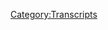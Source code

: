 {{Transcript
    | title         = [[455: July 7-8, 2020]]
    | caption       = [https://knowledgefight.libsyn.com/455-july-7-8-2020 Listen to this episode on Libsyn]
    | episodeNumber = [[455: July 7-8, 2020|455]]
    | length        = 01:22:16
}}

{{MessageBox
    | header     = Warning: Bot Generated Content
    | text       = This transcript was automatically generated by transcription software and likely contains many mistakes and misattributions. Please check the audio for definitive quotes, attribution, and context.
    | image      = N3yvass4myg91.webp
    | imagewidth = 50px
    | id         = warning
}}

{{TranscriptBlock
    | name      = Unknown Speaker
    | timestamp = 00:00:00.000
    | text      = N-n-n-n-n-n-n-n-knowledge fight.
}}

{{TranscriptBlock
    | name      = Unknown Speaker
    | timestamp = 00:00:13.000
    | text      = Dan and Jordan, I am sweating.
}}

{{TranscriptBlock
    | name      = Unknown Speaker
    | timestamp = 00:00:18.000
    | text      = Knowledgefight.com, it's time to pray.
}}

{{TranscriptBlock
    | name      = Unknown Speaker
    | timestamp = 00:00:21.000
    | text      = I have great respect for knowledge fight.
}}

{{TranscriptBlock
    | name      = Unknown Speaker
    | timestamp = 00:00:24.000
    | text      = Knowledge fight.
}}

{{TranscriptBlock
    | name      = Unknown Speaker
    | timestamp = 00:00:25.000
    | text      = I'm sick of them posing as if they're the good guys, saying we are the bad guys.
}}

{{TranscriptBlock
    | name      = Unknown Speaker
    | timestamp = 00:00:29.000
    | text      = Knowledgefight.
}}

{{TranscriptBlock
    | name      = Unknown Speaker
    | timestamp = 00:00:30.000
    | text      = Dan and Jordan, knowledgefight.
}}

{{TranscriptBlock
    | name      = Unknown Speaker
    | timestamp = 00:00:32.000
    | text      = Riddler, Riddler, Riddler.
}}

{{TranscriptBlock
    | name      = Unknown Speaker
    | timestamp = 00:00:34.000
    | text      = I need, I need money.
}}

{{TranscriptBlock
    | name      = Unknown Speaker
    | timestamp = 00:00:36.000
    | text      = Riddler, Riddler, Riddler.
}}

{{TranscriptBlock
    | name      = Unknown Speaker
    | timestamp = 00:00:39.000
    | text      = Andy and Kansas, Andy and, Andy and, stop it.
}}

{{TranscriptBlock
    | name      = Unknown Speaker
    | timestamp = 00:00:43.000
    | text      = Andy and, Andy and Kansas.
}}

{{TranscriptBlock
    | name      = Unknown Speaker
    | timestamp = 00:00:45.000
    | text      = Andy, Andy, it's time to pray.
}}

{{TranscriptBlock
    | name      = Unknown Speaker
    | timestamp = 00:00:47.000
    | text      = Andy and Kansas, you're on the air. Thanks for holding us.
}}

{{TranscriptBlock
    | name      = Unknown Speaker
    | timestamp = 00:00:49.000
    | text      = Hello Alex, I'm a victim caller, I'm a huge fan.
}}

{{TranscriptBlock
    | name      = Unknown Speaker
    | timestamp = 00:00:52.000
    | text      = I love your work.
}}

{{TranscriptBlock
    | name      = Unknown Speaker
    | timestamp = 00:00:53.000
    | text      = Knowledgefight.
}}

{{TranscriptBlock
    | name      = Unknown Speaker
    | timestamp = 00:00:54.000
    | text      = N-n-n-n-n-n-n-knowledgefight.com.
}}

{{TranscriptBlock
    | name      = Unknown Speaker
    | timestamp = 00:00:57.000
    | text      = I love you.
}}

{{TranscriptBlock
    | name      = Unknown Speaker
    | timestamp = 00:00:59.000
    | text      = Hey everybody, welcome back to Knowledgefight, I'm Dan.
}}

{{TranscriptBlock
    | name      = Unknown Speaker
    | timestamp = 00:01:01.000
    | text      = I'm Jordan.
}}

{{TranscriptBlock
    | name      = Unknown Speaker
    | timestamp = 00:01:02.000
    | text      = We're a couple dudes, like to sit around, drink novelty beverages and talk a little bit about Alex Jones.
}}

{{TranscriptBlock
    | name      = Unknown Speaker
    | timestamp = 00:01:06.000
    | text      = Oh indeed we are Dan.
}}

{{TranscriptBlock
    | name      = Unknown Speaker
    | timestamp = 00:01:07.000
    | text      = Jordan.
}}

{{TranscriptBlock
    | name      = Unknown Speaker
    | timestamp = 00:01:08.000
    | text      = Dan.
}}

{{TranscriptBlock
    | name      = Unknown Speaker
    | timestamp = 00:01:09.000
    | text      = Jordan.
}}

{{TranscriptBlock
    | name      = Unknown Speaker
    | timestamp = 00:01:10.000
    | text      = Quick question for you.
}}

{{TranscriptBlock
    | name      = Unknown Speaker
    | timestamp = 00:01:11.000
    | text      = What's your bright spot?
}}

{{TranscriptBlock
    | name      = Unknown Speaker
    | timestamp = 00:01:12.000
    | text      = Dirt.
}}

{{TranscriptBlock
    | name      = Unknown Speaker
    | timestamp = 00:01:13.000
    | text      = Dirt?
}}

{{TranscriptBlock
    | name      = Unknown Speaker
    | timestamp = 00:01:14.000
    | text      = Yep.
}}

{{TranscriptBlock
    | name      = Unknown Speaker
    | timestamp = 00:01:15.000
    | text      = Okay.
}}

{{TranscriptBlock
    | name      = Unknown Speaker
    | timestamp = 00:01:16.000
    | text      = I've been growing a bunch more plants.
}}

{{TranscriptBlock
    | name      = Unknown Speaker
    | timestamp = 00:01:17.000
    | text      = The movie Joe Dirt?
}}

{{TranscriptBlock
    | name      = Unknown Speaker
    | timestamp = 00:01:18.000
    | text      = No.
}}

{{TranscriptBlock
    | name      = Unknown Speaker
    | timestamp = 00:01:19.000
    | text      = Okay.
}}

{{TranscriptBlock
    | name      = Unknown Speaker
    | timestamp = 00:01:20.000
    | text      = Plant Watch, we've got some new plants.
}}

{{TranscriptBlock
    | name      = Unknown Speaker
    | timestamp = 00:01:21.000
    | text      = Nothing really too exciting to report.
}}

{{TranscriptBlock
    | name      = Unknown Speaker
    | timestamp = 00:01:23.000
    | text      = Sure.
}}

{{TranscriptBlock
    | name      = Unknown Speaker
    | timestamp = 00:01:24.000
    | text      = I've got a bunch of various vegetables that I'm growing.
}}

{{TranscriptBlock
    | name      = Unknown Speaker
    | timestamp = 00:01:26.000
    | text      = I've got some things that are coming in.
}}

{{TranscriptBlock
    | name      = Unknown Speaker
    | timestamp = 00:01:27.000
    | text      = They're all very early stages of it.
}}

{{TranscriptBlock
    | name      = Unknown Speaker
    | timestamp = 00:01:29.000
    | text      = Yeah, yeah, yeah.
}}

{{TranscriptBlock
    | name      = Unknown Speaker
    | timestamp = 00:01:30.000
    | text      = I'm seeing some stuff.
}}

{{TranscriptBlock
    | name      = Unknown Speaker
    | timestamp = 00:01:31.000
    | text      = I'm starting to, like one of the things I've really been getting a charge out of is I love
}}

{{TranscriptBlock
    | name      = Unknown Speaker
    | timestamp = 00:01:34.000
    | text      = the smell of dirt.
}}

{{TranscriptBlock
    | name      = Unknown Speaker
    | timestamp = 00:01:35.000
    | text      = You love the smell of dirt.
}}

{{TranscriptBlock
    | name      = Unknown Speaker
    | timestamp = 00:01:36.000
    | text      = Fucking love the smell of dirt.
}}

{{TranscriptBlock
    | name      = Unknown Speaker
    | timestamp = 00:01:37.000
    | text      = Oh my god.
}}

{{TranscriptBlock
    | name      = Unknown Speaker
    | timestamp = 00:01:38.000
    | text      = It smells so good.
}}

{{TranscriptBlock
    | name      = Unknown Speaker
    | timestamp = 00:01:39.000
    | text      = Oh my god.
}}

{{TranscriptBlock
    | name      = Unknown Speaker
    | timestamp = 00:01:40.000
    | text      = You're a 75 year old British woman now, aren't you?
}}

{{TranscriptBlock
    | name      = Unknown Speaker
    | timestamp = 00:01:41.000
    | text      = I may be.
}}

{{TranscriptBlock
    | name      = Unknown Speaker
    | timestamp = 00:01:42.000
    | text      = I think you are.
}}

{{TranscriptBlock
    | name      = Unknown Speaker
    | timestamp = 00:01:43.000
    | text      = I think you might be.
}}

{{TranscriptBlock
    | name      = Unknown Speaker
    | timestamp = 00:01:44.000
    | text      = I enjoy it.
}}

{{TranscriptBlock
    | name      = Unknown Speaker
    | timestamp = 00:01:45.000
    | text      = Getting my hands in there.
}}

{{TranscriptBlock
    | name      = Unknown Speaker
    | timestamp = 00:01:46.000
    | text      = Step out into the garden for me.
}}

{{TranscriptBlock
    | name      = Unknown Speaker
    | timestamp = 00:01:47.000
    | text      = God, it smells good.
}}

{{TranscriptBlock
    | name      = Unknown Speaker
    | timestamp = 00:01:49.000
    | text      = Nature.
}}

{{TranscriptBlock
    | name      = Unknown Speaker
    | timestamp = 00:01:50.000
    | text      = Anyway, what about you?
}}

{{TranscriptBlock
    | name      = Unknown Speaker
    | timestamp = 00:01:52.000
    | text      = My partner and I picked up a very cheap copy of Mortal Kombat.
}}

{{TranscriptBlock
    | name      = Unknown Speaker
    | timestamp = 00:01:56.000
    | text      = The movie?
}}

{{TranscriptBlock
    | name      = Unknown Speaker
    | timestamp = 00:01:57.000
    | text      = No, no, no.
}}

{{TranscriptBlock
    | name      = Unknown Speaker
    | timestamp = 00:01:58.000
    | text      = The video game.
}}

{{TranscriptBlock
    | name      = Unknown Speaker
    | timestamp = 00:01:59.000
    | text      = Which one?
}}

{{TranscriptBlock
    | name      = Unknown Speaker
    | timestamp = 00:02:00.000
    | text      = Eleven?
}}

{{TranscriptBlock
    | name      = Unknown Speaker
    | timestamp = 00:02:01.000
    | text      = I think it's eleven.
}}

{{TranscriptBlock
    | name      = Unknown Speaker
    | timestamp = 00:02:02.000
    | text      = The new one?
}}

{{TranscriptBlock
    | name      = Unknown Speaker
    | timestamp = 00:02:03.000
    | text      = Okay, no.
}}

{{TranscriptBlock
    | name      = Unknown Speaker
    | timestamp = 00:02:04.000
    | text      = Then it's the ten.
}}

{{TranscriptBlock
    | name      = Unknown Speaker
    | timestamp = 00:02:05.000
    | text      = It's a cheap used one.
}}

{{TranscriptBlock
    | name      = Unknown Speaker
    | timestamp = 00:02:06.000
    | text      = I don't think eleven is that new.
}}

{{TranscriptBlock
    | name      = Unknown Speaker
    | timestamp = 00:02:08.000
    | text      = I mean, compared to Mortal Kombat 2.
}}

{{TranscriptBlock
    | name      = Unknown Speaker
    | timestamp = 00:02:10.000
    | text      = I don't know when.
}}

{{TranscriptBlock
    | name      = Unknown Speaker
    | timestamp = 00:02:11.000
    | text      = I mean, is it the one that has noob Saibot?
}}

{{TranscriptBlock
    | name      = Unknown Speaker
    | timestamp = 00:02:15.000
    | text      = Oh, noob Saibot has been there since I stopped.
}}

{{TranscriptBlock
    | name      = Unknown Speaker
    | timestamp = 00:02:18.000
    | text      = Noob Saibot has been there since like three, maybe?
}}

{{TranscriptBlock
    | name      = Unknown Speaker
    | timestamp = 00:02:20.000
    | text      = Something like that.
}}

{{TranscriptBlock
    | name      = Unknown Speaker
    | timestamp = 00:02:21.000
    | text      = Maybe two.
}}

{{TranscriptBlock
    | name      = Unknown Speaker
    | timestamp = 00:02:22.000
    | text      = That was the last one I played.
}}

{{TranscriptBlock
    | name      = Unknown Speaker
    | timestamp = 00:02:23.000
    | text      = Right, right.
}}

{{TranscriptBlock
    | name      = Unknown Speaker
    | timestamp = 00:02:24.000
    | text      = Me too.
}}

{{TranscriptBlock
    | name      = Unknown Speaker
    | timestamp = 00:02:25.000
    | text      = I stopped playing it.
}}

{{TranscriptBlock
    | name      = Unknown Speaker
    | timestamp = 00:02:26.000
    | text      = I never played it to begin with.
}}

{{TranscriptBlock
    | name      = Unknown Speaker
    | timestamp = 00:02:27.000
    | text      = I stopped playing it when I stopped going to the arcade with my friends in fifth grade
}}

{{TranscriptBlock
    | name      = Unknown Speaker
    | timestamp = 00:02:30.599
    | text      = and watching them play that.
}}

{{TranscriptBlock
    | name      = Unknown Speaker
    | timestamp = 00:02:31.599
    | text      = I preferred Killer Instinct.
}}

{{TranscriptBlock
    | name      = Unknown Speaker
    | timestamp = 00:02:33.800
    | text      = Killer Instinct?
}}

{{TranscriptBlock
    | name      = Unknown Speaker
    | timestamp = 00:02:34.800
    | text      = Because they had more interesting characters.
}}

{{TranscriptBlock
    | name      = Unknown Speaker
    | timestamp = 00:02:35.800
    | text      = You like the claymation.
}}

{{TranscriptBlock
    | name      = Unknown Speaker
    | timestamp = 00:02:36.800
    | text      = You like the claymation.
}}

{{TranscriptBlock
    | name      = Unknown Speaker
    | timestamp = 00:02:37.800
    | text      = I get it.
}}

{{TranscriptBlock
    | name      = Unknown Speaker
    | timestamp = 00:02:38.800
    | text      = And too much blood in Mortal Kombat, let's be honest.
}}

{{TranscriptBlock
    | name      = Unknown Speaker
    | timestamp = 00:02:41.000
    | text      = Oh, man.
}}

{{TranscriptBlock
    | name      = Unknown Speaker
    | timestamp = 00:02:42.000
    | text      = There's so much now.
}}

{{TranscriptBlock
    | name      = Unknown Speaker
    | timestamp = 00:02:43.000
    | text      = I was, I felt like such an old man, like watching it go and like, wow, this violence might be
}}

{{TranscriptBlock
    | name      = Unknown Speaker
    | timestamp = 00:02:49.199
    | text      = a little over the top.
}}

{{TranscriptBlock
    | name      = Unknown Speaker
    | timestamp = 00:02:50.199
    | text      = I understand it's camp.
}}

{{TranscriptBlock
    | name      = Unknown Speaker
    | timestamp = 00:02:51.199
    | text      = It's fun.
}}

{{TranscriptBlock
    | name      = Unknown Speaker
    | timestamp = 00:02:52.199
    | text      = She and I play together.
}}

{{TranscriptBlock
    | name      = Unknown Speaker
    | timestamp = 00:02:53.199
    | text      = It's the first time we've really played video games together.
}}

{{TranscriptBlock
    | name      = Unknown Speaker
    | timestamp = 00:02:56.199
    | text      = It's fantastic.
}}

{{TranscriptBlock
    | name      = Unknown Speaker
    | timestamp = 00:02:57.199
    | text      = It's great.
}}

{{TranscriptBlock
    | name      = Unknown Speaker
    | timestamp = 00:02:58.199
    | text      = You should try and play that one Shaolin Knights or whatever.
}}

{{TranscriptBlock
    | name      = Unknown Speaker
    | timestamp = 00:03:02.199
    | text      = Shaolin Knights, something like that.
}}

{{TranscriptBlock
    | name      = Unknown Speaker
    | timestamp = 00:03:03.199
    | text      = I don't know.
}}

{{TranscriptBlock
    | name      = Unknown Speaker
    | timestamp = 00:03:04.199
    | text      = There's one.
}}

{{TranscriptBlock
    | name      = Unknown Speaker
    | timestamp = 00:03:05.199
    | text      = I remember there's one.
}}

{{TranscriptBlock
    | name      = Unknown Speaker
    | timestamp = 00:03:06.199
    | text      = Bushido Blade for the PlayStation.
}}

{{TranscriptBlock
    | name      = Unknown Speaker
    | timestamp = 00:03:07.199
    | text      = No.
}}

{{TranscriptBlock
    | name      = Unknown Speaker
    | timestamp = 00:03:08.199
    | text      = There's one Mortal Kombat game that's cooperative play and you can play together.
}}

{{TranscriptBlock
    | name      = Unknown Speaker
    | timestamp = 00:03:12.199
    | text      = Oh, that's fun.
}}

{{TranscriptBlock
    | name      = Unknown Speaker
    | timestamp = 00:03:14.199
    | text      = Instead of fighting against each other.
}}

{{TranscriptBlock
    | name      = Unknown Speaker
    | timestamp = 00:03:15.199
    | text      = I know maybe that would work better for you too.
}}

{{TranscriptBlock
    | name      = Unknown Speaker
    | timestamp = 00:03:18.199
    | text      = Well, what we're doing is going through story mode, passing the controller back and forth.
}}

{{TranscriptBlock
    | name      = Unknown Speaker
    | timestamp = 00:03:22.199
    | text      = So you're not just like ripping each other's heads off.
}}

{{TranscriptBlock
    | name      = Unknown Speaker
    | timestamp = 00:03:24.800
    | text      = No, no, no.
}}

{{TranscriptBlock
    | name      = Unknown Speaker
    | timestamp = 00:03:25.800
    | text      = This is the greatest sporting event of my life right now.
}}

{{TranscriptBlock
    | name      = Unknown Speaker
    | timestamp = 00:03:28.800
    | text      = This is what I've got.
}}

{{TranscriptBlock
    | name      = Unknown Speaker
    | timestamp = 00:03:29.800
    | text      = Okay.
}}

{{TranscriptBlock
    | name      = Unknown Speaker
    | timestamp = 00:03:30.800
    | text      = It's a tournament.
}}

{{TranscriptBlock
    | name      = Unknown Speaker
    | timestamp = 00:03:31.800
    | text      = It is.
}}

{{TranscriptBlock
    | name      = Unknown Speaker
    | timestamp = 00:03:32.800
    | text      = It's riveting stuff.
}}

{{TranscriptBlock
    | name      = Unknown Speaker
    | timestamp = 00:03:33.800
    | text      = She was learning how to play it and I was on the edge of my seat.
}}

{{TranscriptBlock
    | name      = Unknown Speaker
    | timestamp = 00:03:36.680
    | text      = Who's your character?
}}

{{TranscriptBlock
    | name      = Unknown Speaker
    | timestamp = 00:03:37.680
    | text      = Baraka?
}}

{{TranscriptBlock
    | name      = Unknown Speaker
    | timestamp = 00:03:38.680
    | text      = No, no, no.
}}

{{TranscriptBlock
    | name      = Unknown Speaker
    | timestamp = 00:03:39.680
    | text      = My character.
}}

{{TranscriptBlock
    | name      = Unknown Speaker
    | timestamp = 00:03:40.680
    | text      = Jax.
}}

{{TranscriptBlock
    | name      = Unknown Speaker
    | timestamp = 00:03:41.680
    | text      = Sonya Blade.
}}

{{TranscriptBlock
    | name      = Unknown Speaker
    | timestamp = 00:03:42.680
    | text      = Johnny Cage.
}}

{{TranscriptBlock
    | name      = Unknown Speaker
    | timestamp = 00:03:43.680
    | text      = My character's Jade.
}}

{{TranscriptBlock
    | name      = Unknown Speaker
    | timestamp = 00:03:44.680
    | text      = Oh.
}}

{{TranscriptBlock
    | name      = Unknown Speaker
    | timestamp = 00:03:45.680
    | text      = She, I was playing as her.
}}

{{TranscriptBlock
    | name      = Unknown Speaker
    | timestamp = 00:03:47.199
    | text      = Donna.
}}

{{TranscriptBlock
    | name      = Unknown Speaker
    | timestamp = 00:03:48.199
    | text      = Everything just made sense.
}}

{{TranscriptBlock
    | name      = Unknown Speaker
    | timestamp = 00:03:49.199
    | text      = Sure.
}}

{{TranscriptBlock
    | name      = Unknown Speaker
    | timestamp = 00:03:50.199
    | text      = Like I was playing everybody else.
}}

{{TranscriptBlock
    | name      = Unknown Speaker
    | timestamp = 00:03:51.199
    | text      = I was struggling with her.
}}

{{TranscriptBlock
    | name      = Unknown Speaker
    | timestamp = 00:03:52.199
    | text      = I was like, oh, this is nice.
}}

{{TranscriptBlock
    | name      = Unknown Speaker
    | timestamp = 00:03:53.199
    | text      = I know a lot more Mortal Kombat characters than I have any reason to know.
}}

{{TranscriptBlock
    | name      = Unknown Speaker
    | timestamp = 00:03:56.080
    | text      = I haven't played any of the games since.
}}

{{TranscriptBlock
    | name      = Unknown Speaker
    | timestamp = 00:03:58.080
    | text      = Your recall for stuff that has no application to you is astonishing.
}}

{{TranscriptBlock
    | name      = Unknown Speaker
    | timestamp = 00:04:01.479
    | text      = Yeah.
}}

{{TranscriptBlock
    | name      = Unknown Speaker
    | timestamp = 00:04:02.479
    | text      = Troubling, some might say.
}}

{{TranscriptBlock
    | name      = Unknown Speaker
    | timestamp = 00:04:03.840
    | text      = Some could say that.
}}

{{TranscriptBlock
    | name      = Unknown Speaker
    | timestamp = 00:04:04.840
    | text      = Yeah.
}}

{{TranscriptBlock
    | name      = Unknown Speaker
    | timestamp = 00:04:05.840
    | text      = So Jordan, today we got an interesting episode to go over.
}}

{{TranscriptBlock
    | name      = Unknown Speaker
    | timestamp = 00:04:07.840
    | text      = We're going to be talking about July 7th and 8th, 2020.
}}

{{TranscriptBlock
    | name      = Unknown Speaker
    | timestamp = 00:04:10.599
    | text      = I'm Dan.
}}

{{TranscriptBlock
    | name      = Unknown Speaker
    | timestamp = 00:04:11.599
    | text      = This is now my autonomous end.
}}

{{TranscriptBlock
    | name      = Unknown Speaker
    | timestamp = 00:04:12.599
    | text      = Ah, hell yeah.
}}

{{TranscriptBlock
    | name      = Unknown Speaker
    | timestamp = 00:04:13.599
    | text      = And hey, it's the present day.
}}

{{TranscriptBlock
    | name      = Unknown Speaker
    | timestamp = 00:04:18.040
    | text      = That's what I'll say about that.
}}

{{TranscriptBlock
    | name      = Unknown Speaker
    | timestamp = 00:04:20.000
    | text      = So before we get to that, though, we've got to take a moment to say thank you to some
}}

{{TranscriptBlock
    | name      = Unknown Speaker
    | timestamp = 00:04:22.160
    | text      = folks who have signed up and are supporting the show.
}}

{{TranscriptBlock
    | name      = Unknown Speaker
    | timestamp = 00:04:23.639
    | text      = So first of all, Jeffery, thank you so much.
}}

{{TranscriptBlock
    | name      = Unknown Speaker
    | timestamp = 00:04:25.480
    | text      = You are now a policy wonk.
}}

{{TranscriptBlock
    | name      = Unknown Speaker
    | timestamp = 00:04:26.480
    | text      = I'm a policy wonk.
}}

{{TranscriptBlock
    | name      = Unknown Speaker
    | timestamp = 00:04:27.480
    | text      = Thank you, Jeffery.
}}

{{TranscriptBlock
    | name      = Unknown Speaker
    | timestamp = 00:04:28.480
    | text      = Thank you.
}}

{{TranscriptBlock
    | name      = Unknown Speaker
    | timestamp = 00:04:29.480
    | text      = Next, Ian H. And that's spelled E, oh, I'm sorry, I-A-I-N.
}}

{{TranscriptBlock
    | name      = Unknown Speaker
    | timestamp = 00:04:33.879
    | text      = Thank you so much.
}}

{{TranscriptBlock
    | name      = Unknown Speaker
    | timestamp = 00:04:34.879
    | text      = You are now a policy wonk.
}}

{{TranscriptBlock
    | name      = Unknown Speaker
    | timestamp = 00:04:35.879
    | text      = I'm a policy wonk.
}}

{{TranscriptBlock
    | name      = Unknown Speaker
    | timestamp = 00:04:36.879
    | text      = Thanks, Ian.
}}

{{TranscriptBlock
    | name      = Unknown Speaker
    | timestamp = 00:04:37.879
    | text      = Thank you.
}}

{{TranscriptBlock
    | name      = Unknown Speaker
    | timestamp = 00:04:38.879
    | text      = Next, Dan and Maya, thank you so much.
}}

{{TranscriptBlock
    | name      = Unknown Speaker
    | timestamp = 00:04:39.879
    | text      = You are now a policy wonk.
}}

{{TranscriptBlock
    | name      = Unknown Speaker
    | timestamp = 00:04:40.879
    | text      = I'm a policy wonk.
}}

{{TranscriptBlock
    | name      = Unknown Speaker
    | timestamp = 00:04:41.879
    | text      = Thank you, Dan and Maya.
}}

{{TranscriptBlock
    | name      = Unknown Speaker
    | timestamp = 00:04:42.879
    | text      = You know, one policy wonk'll be half of a policy wonk.
}}

{{TranscriptBlock
    | name      = Unknown Speaker
    | timestamp = 00:04:43.879
    | text      = Half of it.
}}

{{TranscriptBlock
    | name      = Unknown Speaker
    | timestamp = 00:04:44.879
    | text      = One's the policy, the other's the wonk.
}}

{{TranscriptBlock
    | name      = Unknown Speaker
    | timestamp = 00:04:45.879
    | text      = Exactly.
}}

{{TranscriptBlock
    | name      = Unknown Speaker
    | timestamp = 00:04:46.879
    | text      = Okay, fight amongst yourselves.
}}

{{TranscriptBlock
    | name      = Unknown Speaker
    | timestamp = 00:04:47.879
    | text      = Next, Katie.
}}

{{TranscriptBlock
    | name      = Unknown Speaker
    | timestamp = 00:04:48.879
    | text      = Thank you so much.
}}

{{TranscriptBlock
    | name      = Unknown Speaker
    | timestamp = 00:04:49.879
    | text      = You are now a policy wonk.
}}

{{TranscriptBlock
    | name      = Unknown Speaker
    | timestamp = 00:04:50.879
    | text      = I'm a policy wonk.
}}

{{TranscriptBlock
    | name      = Unknown Speaker
    | timestamp = 00:04:51.879
    | text      = Next, Katie.
}}

{{TranscriptBlock
    | name      = Unknown Speaker
    | timestamp = 00:04:52.879
    | text      = Next.
}}

{{TranscriptBlock
    | name      = Unknown Speaker
    | timestamp = 00:04:53.879
    | text      = Tom M. Thank you so much.
}}

{{TranscriptBlock
    | name      = Unknown Speaker
    | timestamp = 00:04:54.879
    | text      = You are now a policy wonk.
}}

{{TranscriptBlock
    | name      = Unknown Speaker
    | timestamp = 00:04:55.879
    | text      = I'm a policy wonk.
}}

{{TranscriptBlock
    | name      = Unknown Speaker
    | timestamp = 00:04:56.879
    | text      = Thank you, Tom.
}}

{{TranscriptBlock
    | name      = Unknown Speaker
    | timestamp = 00:04:57.879
    | text      = Thank you, Tom.
}}

{{TranscriptBlock
    | name      = Unknown Speaker
    | timestamp = 00:04:58.879
    | text      = Next, Peter G. Thank you so much.
}}

{{TranscriptBlock
    | name      = Unknown Speaker
    | timestamp = 00:04:59.879
    | text      = You are now a policy wonk.
}}

{{TranscriptBlock
    | name      = Unknown Speaker
    | timestamp = 00:05:00.879
    | text      = I'm a policy wonk.
}}

{{TranscriptBlock
    | name      = Unknown Speaker
    | timestamp = 00:05:01.879
    | text      = Thank you, Peter.
}}

{{TranscriptBlock
    | name      = Unknown Speaker
    | timestamp = 00:05:02.879
    | text      = Thank you.
}}

{{TranscriptBlock
    | name      = Unknown Speaker
    | timestamp = 00:05:03.879
    | text      = Next, Max S. Thank you so much.
}}

{{TranscriptBlock
    | name      = Unknown Speaker
    | timestamp = 00:05:04.879
    | text      = You are now a policy wonk.
}}

{{TranscriptBlock
    | name      = Unknown Speaker
    | timestamp = 00:05:05.879
    | text      = I'm a policy wonk.
}}

{{TranscriptBlock
    | name      = Unknown Speaker
    | timestamp = 00:05:06.879
    | text      = Thanks, Max.
}}

{{TranscriptBlock
    | name      = Unknown Speaker
    | timestamp = 00:05:07.879
    | text      = Thank you, Max.
}}

{{TranscriptBlock
    | name      = Unknown Speaker
    | timestamp = 00:05:08.879
    | text      = I-N-D-Z-Y, cool spelling of Lindsay.
}}

{{TranscriptBlock
    | name      = Unknown Speaker
    | timestamp = 00:05:12.180
    | text      = That is great.
}}

{{TranscriptBlock
    | name      = Unknown Speaker
    | timestamp = 00:05:13.180
    | text      = Thank you so much.
}}

{{TranscriptBlock
    | name      = Unknown Speaker
    | timestamp = 00:05:14.180
    | text      = You are now a policy wonk.
}}

{{TranscriptBlock
    | name      = Unknown Speaker
    | timestamp = 00:05:15.180
    | text      = I'm a policy wonk.
}}

{{TranscriptBlock
    | name      = Unknown Speaker
    | timestamp = 00:05:16.180
    | text      = Thank you, Lindsay.
}}

{{TranscriptBlock
    | name      = Unknown Speaker
    | timestamp = 00:05:17.180
    | text      = Finally, Eepycheep.
}}

{{TranscriptBlock
    | name      = Unknown Speaker
    | timestamp = 00:05:18.180
    | text      = Thank you so much.
}}

{{TranscriptBlock
    | name      = Unknown Speaker
    | timestamp = 00:05:19.180
    | text      = You are now a policy wonk.
}}

{{TranscriptBlock
    | name      = Unknown Speaker
    | timestamp = 00:05:20.180
    | text      = I'm a policy wonk.
}}

{{TranscriptBlock
    | name      = Unknown Speaker
    | timestamp = 00:05:21.180
    | text      = Thank you, Eepycheep.
}}

{{TranscriptBlock
    | name      = Unknown Speaker
    | timestamp = 00:05:22.180
    | text      = If you're out there listening and thinking, hey, I enjoy the show, I'd like to support
}}

{{TranscriptBlock
    | name      = Unknown Speaker
    | timestamp = 00:05:24.060
    | text      = these gents too, you can do that by going to our website, knowledgefight.com, clicking
}}

{{TranscriptBlock
    | name      = Unknown Speaker
    | timestamp = 00:05:26.699
    | text      = the button that says support the show, we would appreciate it.
}}

{{TranscriptBlock
    | name      = Unknown Speaker
    | timestamp = 00:05:29.139
    | text      = Or if you'd like to, you could take that generosity, get a real good grip on it, like right around
}}

{{TranscriptBlock
    | name      = Unknown Speaker
    | timestamp = 00:05:34.379
    | text      = the first and second seam.
}}

{{TranscriptBlock
    | name      = Unknown Speaker
    | timestamp = 00:05:35.819
    | text      = Okay.
}}

{{TranscriptBlock
    | name      = Unknown Speaker
    | timestamp = 00:05:36.819
    | text      = All right.
}}

{{TranscriptBlock
    | name      = Unknown Speaker
    | timestamp = 00:05:37.819
    | text      = You're throwing a two seam fastball here.
}}

{{TranscriptBlock
    | name      = Unknown Speaker
    | timestamp = 00:05:39.220
    | text      = I don't know any pitches.
}}

{{TranscriptBlock
    | name      = Unknown Speaker
    | timestamp = 00:05:40.220
    | text      = You just said one.
}}

{{TranscriptBlock
    | name      = Unknown Speaker
    | timestamp = 00:05:41.220
    | text      = I said one.
}}

{{TranscriptBlock
    | name      = Unknown Speaker
    | timestamp = 00:05:42.220
    | text      = But I don't know how to advise someone to do it.
}}

{{TranscriptBlock
    | name      = Unknown Speaker
    | timestamp = 00:05:44.420
    | text      = Anyway, throw that generosity at charity in your area, helping people in need.
}}

{{TranscriptBlock
    | name      = Unknown Speaker
    | timestamp = 00:05:48.980
    | text      = That would be good.
}}

{{TranscriptBlock
    | name      = Unknown Speaker
    | timestamp = 00:05:49.980
    | text      = We would appreciate it either.
}}

{{TranscriptBlock
    | name      = Unknown Speaker
    | timestamp = 00:05:50.980
    | text      = So, Jordan, today, like I said, we got the seventh and eighth, so we're talking Tuesday
}}

{{TranscriptBlock
    | name      = Unknown Speaker
    | timestamp = 00:05:57.019
    | text      = and Wednesday.
}}

{{TranscriptBlock
    | name      = Unknown Speaker
    | timestamp = 00:05:59.019
    | text      = Slow news days.
}}

{{TranscriptBlock
    | name      = Unknown Speaker
    | timestamp = 00:06:00.500
    | text      = Not much going on Tuesday and Wednesday.
}}

{{TranscriptBlock
    | name      = Unknown Speaker
    | timestamp = 00:06:02.620
    | text      = Nothing is happening on Alex's show.
}}

{{TranscriptBlock
    | name      = Unknown Speaker
    | timestamp = 00:06:04.420
    | text      = Oh, boy.
}}

{{TranscriptBlock
    | name      = Unknown Speaker
    | timestamp = 00:06:05.420
    | text      = Nothing.
}}

{{TranscriptBlock
    | name      = Unknown Speaker
    | timestamp = 00:06:06.420
    | text      = We're talking about Bolsonaro's positive test.
}}

{{TranscriptBlock
    | name      = Unknown Speaker
    | timestamp = 00:06:09.860
    | text      = It does come up once.
}}

{{TranscriptBlock
    | name      = Unknown Speaker
    | timestamp = 00:06:10.860
    | text      = It does come up once.
}}

{{TranscriptBlock
    | name      = Unknown Speaker
    | timestamp = 00:06:11.860
    | text      = Once.
}}

{{TranscriptBlock
    | name      = Unknown Speaker
    | timestamp = 00:06:12.860
    | text      = We'll get to that.
}}

{{TranscriptBlock
    | name      = Unknown Speaker
    | timestamp = 00:06:13.860
    | text      = I have a clip of that.
}}

{{TranscriptBlock
    | name      = Unknown Speaker
    | timestamp = 00:06:14.860
    | text      = All right.
}}

{{TranscriptBlock
    | name      = Unknown Speaker
    | timestamp = 00:06:15.860
    | text      = Let's see.
}}

{{TranscriptBlock
    | name      = Unknown Speaker
    | timestamp = 00:06:16.860
    | text      = Let's play a game.
}}

{{TranscriptBlock
    | name      = Unknown Speaker
    | timestamp = 00:06:17.860
    | text      = All right.
}}

{{TranscriptBlock
    | name      = Unknown Speaker
    | timestamp = 00:06:18.860
    | text      = Okay.
}}

{{TranscriptBlock
    | name      = Unknown Speaker
    | timestamp = 00:06:19.860
    | text      = What?
}}

{{TranscriptBlock
    | name      = Unknown Speaker
    | timestamp = 00:06:20.860
    | text      = Ask me about things that might come up or might not.
}}

{{TranscriptBlock
    | name      = Unknown Speaker
    | timestamp = 00:06:21.860
    | text      = Okay.
}}

{{TranscriptBlock
    | name      = Unknown Speaker
    | timestamp = 00:06:22.860
    | text      = Let's see.
}}

{{TranscriptBlock
    | name      = Unknown Speaker
    | timestamp = 00:06:23.860
    | text      = Any Supreme Court?
}}

{{TranscriptBlock
    | name      = Unknown Speaker
    | timestamp = 00:06:24.860
    | text      = No.
}}

{{TranscriptBlock
    | name      = Unknown Speaker
    | timestamp = 00:06:25.860
    | text      = Decisions?
}}

{{TranscriptBlock
    | name      = Unknown Speaker
    | timestamp = 00:06:26.860
    | text      = Nothing along those lines?
}}

{{TranscriptBlock
    | name      = Unknown Speaker
    | timestamp = 00:06:27.860
    | text      = No.
}}

{{TranscriptBlock
    | name      = Unknown Speaker
    | timestamp = 00:06:28.860
    | text      = Some of that news might have broken on Thursday, though.
}}

{{TranscriptBlock
    | name      = Unknown Speaker
    | timestamp = 00:06:29.860
    | text      = Okay.
}}

{{TranscriptBlock
    | name      = Unknown Speaker
    | timestamp = 00:06:30.860
    | text      = No.
}}

{{TranscriptBlock
    | name      = Unknown Speaker
    | timestamp = 00:06:31.860
    | text      = No, it didn't.
}}

{{TranscriptBlock
    | name      = Unknown Speaker
    | timestamp = 00:06:32.860
    | text      = But maybe later in the day, Wednesday, after his show.
}}

{{TranscriptBlock
    | name      = Unknown Speaker
    | timestamp = 00:06:33.860
    | text      = I don't know.
}}

{{TranscriptBlock
    | name      = Unknown Speaker
    | timestamp = 00:06:34.860
    | text      = But no, it doesn't.
}}

{{TranscriptBlock
    | name      = Unknown Speaker
    | timestamp = 00:06:35.860
    | text      = So you're getting close to 60 attacks with vehicles across the country towards protesters?
}}

{{TranscriptBlock
    | name      = Unknown Speaker
    | timestamp = 00:06:42.180
    | text      = Does not come up.
}}

{{TranscriptBlock
    | name      = Unknown Speaker
    | timestamp = 00:06:43.180
    | text      = However, there was a video that Alex saw where a black guy hit a white kid and he punched
}}

{{TranscriptBlock
    | name      = Unknown Speaker
    | timestamp = 00:06:48.339
    | text      = him.
}}

{{TranscriptBlock
    | name      = Unknown Speaker
    | timestamp = 00:06:49.339
    | text      = Well, that validates everything.
}}

{{TranscriptBlock
    | name      = Unknown Speaker
    | timestamp = 00:06:50.339
    | text      = The end.
}}

{{TranscriptBlock
    | name      = Unknown Speaker
    | timestamp = 00:06:51.339
    | text      = And he does spend about 10 minutes on that video.
}}

{{TranscriptBlock
    | name      = Unknown Speaker
    | timestamp = 00:06:53.100
    | text      = That would make sense.
}}

{{TranscriptBlock
    | name      = Unknown Speaker
    | timestamp = 00:06:54.100
    | text      = So no discussion of car attacks, though.
}}

{{TranscriptBlock
    | name      = Unknown Speaker
    | timestamp = 00:06:57.259
    | text      = Okay.
}}

{{TranscriptBlock
    | name      = Unknown Speaker
    | timestamp = 00:06:58.259
    | text      = All right.
}}

{{TranscriptBlock
    | name      = Unknown Speaker
    | timestamp = 00:06:59.259
    | text      = I mean, Biden?
}}

{{TranscriptBlock
    | name      = Unknown Speaker
    | timestamp = 00:07:00.259
    | text      = Are we just going to just general Biden talk?
}}

{{TranscriptBlock
    | name      = Unknown Speaker
    | timestamp = 00:07:01.980
    | text      = Yeah.
}}

{{TranscriptBlock
    | name      = Unknown Speaker
    | timestamp = 00:07:02.980
    | text      = A little Biden.
}}

{{TranscriptBlock
    | name      = Unknown Speaker
    | timestamp = 00:07:03.980
    | text      = A little Biden?
}}

{{TranscriptBlock
    | name      = Unknown Speaker
    | timestamp = 00:07:04.980
    | text      = A little Biden?
}}

{{TranscriptBlock
    | name      = Unknown Speaker
    | timestamp = 00:07:05.980
    | text      = Yeah.
}}

{{TranscriptBlock
    | name      = Unknown Speaker
    | timestamp = 00:07:06.980
    | text      = Yeah.
}}

{{TranscriptBlock
    | name      = Unknown Speaker
    | timestamp = 00:07:07.980
    | text      = All right.
}}

{{TranscriptBlock
    | name      = Unknown Speaker
    | timestamp = 00:07:08.980
    | text      = He hates the cops now.
}}

{{TranscriptBlock
    | name      = Unknown Speaker
    | timestamp = 00:07:09.980
    | text      = Biden, apparently.
}}

{{TranscriptBlock
    | name      = Unknown Speaker
    | timestamp = 00:07:10.980
    | text      = All right.
}}

{{TranscriptBlock
    | name      = Unknown Speaker
    | timestamp = 00:07:11.980
    | text      = Wizards?
}}

{{TranscriptBlock
    | name      = Unknown Speaker
    | timestamp = 00:07:12.980
    | text      = No.
}}

{{TranscriptBlock
    | name      = Unknown Speaker
    | timestamp = 00:07:13.980
    | text      = No.
}}

{{TranscriptBlock
    | name      = Unknown Speaker
    | timestamp = 00:07:14.980
    | text      = Demons?
}}

{{TranscriptBlock
    | name      = Unknown Speaker
    | timestamp = 00:07:15.980
    | text      = Yes.
}}

{{TranscriptBlock
    | name      = Unknown Speaker
    | timestamp = 00:07:16.980
    | text      = Okay.
}}

{{TranscriptBlock
    | name      = Unknown Speaker
    | timestamp = 00:07:17.980
    | text      = A lot.
}}

{{TranscriptBlock
    | name      = Unknown Speaker
    | timestamp = 00:07:18.980
    | text      = All right.
}}

{{TranscriptBlock
    | name      = Unknown Speaker
    | timestamp = 00:07:19.980
    | text      = Demons, a lot.
}}

{{TranscriptBlock
    | name      = Unknown Speaker
    | timestamp = 00:07:20.980
    | text      = That was almost cheating.
}}

{{TranscriptBlock
    | name      = Unknown Speaker
    | timestamp = 00:07:21.980
    | text      = I'm kind of sad for you.
}}

{{TranscriptBlock
    | name      = Unknown Speaker
    | timestamp = 00:07:22.980
    | text      = Because that's a good guess, wizards.
}}

{{TranscriptBlock
    | name      = Unknown Speaker
    | timestamp = 00:07:23.980
    | text      = Yeah.
}}

{{TranscriptBlock
    | name      = Unknown Speaker
    | timestamp = 00:07:24.980
    | text      = There's no business with the answer to that one being no.
}}

{{TranscriptBlock
    | name      = Unknown Speaker
    | timestamp = 00:07:28.980
    | text      = It really should have been yes.
}}

{{TranscriptBlock
    | name      = Unknown Speaker
    | timestamp = 00:07:29.980
    | text      = There should have been a wizard at some point.
}}

{{TranscriptBlock
    | name      = Unknown Speaker
    | timestamp = 00:07:32.459
    | text      = Most of the time that I was listening to this show, I had a really difficult time even giving
}}

{{TranscriptBlock
    | name      = Unknown Speaker
    | timestamp = 00:07:37.300
    | text      = a shit.
}}

{{TranscriptBlock
    | name      = Unknown Speaker
    | timestamp = 00:07:38.300
    | text      = Because so much of the time is just him saying the same things over and over and over and
}}

{{TranscriptBlock
    | name      = Unknown Speaker
    | timestamp = 00:07:42.579
    | text      = over and over and over and over again.
}}

{{TranscriptBlock
    | name      = Unknown Speaker
    | timestamp = 00:07:44.899
    | text      = It's constant repetition.
}}

{{TranscriptBlock
    | name      = Unknown Speaker
    | timestamp = 00:07:46.660
    | text      = They want to eat your kids.
}}

{{TranscriptBlock
    | name      = Unknown Speaker
    | timestamp = 00:07:47.860
    | text      = Sure.
}}

{{TranscriptBlock
    | name      = Unknown Speaker
    | timestamp = 00:07:48.860
    | text      = They're globalists.
}}

{{TranscriptBlock
    | name      = Unknown Speaker
    | timestamp = 00:07:49.860
    | text      = They're going to take you into camps.
}}

{{TranscriptBlock
    | name      = Unknown Speaker
    | timestamp = 00:07:51.259
    | text      = Like it's just over and over again to the point where it's just, I mean, obviously the
}}

{{TranscriptBlock
    | name      = Unknown Speaker
    | timestamp = 00:07:55.660
    | text      = intention of it is to repeat it over and over again to get to the point where the audience
}}

{{TranscriptBlock
    | name      = Unknown Speaker
    | timestamp = 00:08:00.139
    | text      = passively accepts it.
}}

{{TranscriptBlock
    | name      = Unknown Speaker
    | timestamp = 00:08:01.800
    | text      = But for me, in terms of what fuels me, the Iron Man fusion heart.
}}

{{TranscriptBlock
    | name      = Unknown Speaker
    | timestamp = 00:08:09.860
    | text      = Help me out, nerd.
}}

{{TranscriptBlock
    | name      = Unknown Speaker
    | timestamp = 00:08:11.860
    | text      = Help me out, nerd.
}}

{{TranscriptBlock
    | name      = Unknown Speaker
    | timestamp = 00:08:13.939
    | text      = What's that made of?
}}

{{TranscriptBlock
    | name      = Unknown Speaker
    | timestamp = 00:08:15.500
    | text      = The arc reactor.
}}

{{TranscriptBlock
    | name      = Unknown Speaker
    | timestamp = 00:08:16.500
    | text      = That's it.
}}

{{TranscriptBlock
    | name      = Unknown Speaker
    | timestamp = 00:08:17.500
    | text      = Thank you.
}}

{{TranscriptBlock
    | name      = Unknown Speaker
    | timestamp = 00:08:18.500
    | text      = There we go.
}}

{{TranscriptBlock
    | name      = Unknown Speaker
    | timestamp = 00:08:19.500
    | text      = God, why do I know that shit?
}}

{{TranscriptBlock
    | name      = Unknown Speaker
    | timestamp = 00:08:20.500
    | text      = Don't you know comics?
}}

{{TranscriptBlock
    | name      = Unknown Speaker
    | timestamp = 00:08:21.500
    | text      = Not really, no.
}}

{{TranscriptBlock
    | name      = Unknown Speaker
    | timestamp = 00:08:22.500
    | text      = Not Marvel.
}}

{{TranscriptBlock
    | name      = Unknown Speaker
    | timestamp = 00:08:24.139
    | text      = My arc reactor, the thing that fuels my ability to really be driven in this is him saying
}}

{{TranscriptBlock
    | name      = Unknown Speaker
    | timestamp = 00:08:29.379
    | text      = things that are different and interesting.
}}

{{TranscriptBlock
    | name      = Unknown Speaker
    | timestamp = 00:08:31.740
    | text      = And it was a desert for that.
}}

{{TranscriptBlock
    | name      = Unknown Speaker
    | timestamp = 00:08:33.139
    | text      = There is a little bit of stuff.
}}

{{TranscriptBlock
    | name      = Unknown Speaker
    | timestamp = 00:08:34.139
    | text      = Don't get me wrong.
}}

{{TranscriptBlock
    | name      = Unknown Speaker
    | timestamp = 00:08:35.139
    | text      = There's still a few things that I found to be worth our time and discussion, but like
}}

{{TranscriptBlock
    | name      = Unknown Speaker
    | timestamp = 00:08:38.659
    | text      = I would say 75% of the time he was just talking about random disconnected rants about how
}}

{{TranscriptBlock
    | name      = Unknown Speaker
    | timestamp = 00:08:46.679
    | text      = you should be scared, shit's going down.
}}

{{TranscriptBlock
    | name      = Unknown Speaker
    | timestamp = 00:08:49.620
    | text      = Now granted, one of the things that's in that 25% is spectacular.
}}

{{TranscriptBlock
    | name      = Unknown Speaker
    | timestamp = 00:08:54.899
    | text      = But not a wizard?
}}

{{TranscriptBlock
    | name      = Unknown Speaker
    | timestamp = 00:08:56.179
    | text      = No.
}}

{{TranscriptBlock
    | name      = Unknown Speaker
    | timestamp = 00:08:57.179
    | text      = Very disappointing.
}}

{{TranscriptBlock
    | name      = Unknown Speaker
    | timestamp = 00:08:58.179
    | text      = Although it might be the work of a wizard.
}}

{{TranscriptBlock
    | name      = Unknown Speaker
    | timestamp = 00:08:59.179
    | text      = Alex does not specify.
}}

{{TranscriptBlock
    | name      = Unknown Speaker
    | timestamp = 00:09:00.179
    | text      = Okay.
}}

{{TranscriptBlock
    | name      = Unknown Speaker
    | timestamp = 00:09:01.179
    | text      = All right.
}}

{{TranscriptBlock
    | name      = Unknown Speaker
    | timestamp = 00:09:02.179
    | text      = We will leave open that possibility.
}}

{{TranscriptBlock
    | name      = Unknown Speaker
    | timestamp = 00:09:03.179
    | text      = Yeah.
}}

{{TranscriptBlock
    | name      = Unknown Speaker
    | timestamp = 00:09:04.179
    | text      = So anyway, here's an out of context drop from today's show.
}}

{{TranscriptBlock
    | name      = Unknown Speaker
    | timestamp = 00:09:06.179
    | text      = These people literally want to beat your brains out and take your kids away and you're lucky
}}

{{TranscriptBlock
    | name      = Unknown Speaker
    | timestamp = 00:09:10.899
    | text      = if they don't eat them.
}}

{{TranscriptBlock
    | name      = Unknown Speaker
    | timestamp = 00:09:11.899
    | text      = Okay?
}}

{{TranscriptBlock
    | name      = Unknown Speaker
    | timestamp = 00:09:12.899
    | text      = Yeah, man.
}}

{{TranscriptBlock
    | name      = Unknown Speaker
    | timestamp = 00:09:13.899
    | text      = All right.
}}

{{TranscriptBlock
    | name      = Unknown Speaker
    | timestamp = 00:09:14.899
    | text      = So that should be just sort of a sense of like, there's a lot of that.
}}

{{TranscriptBlock
    | name      = Unknown Speaker
    | timestamp = 00:09:17.539
    | text      = A lot of that.
}}

{{TranscriptBlock
    | name      = Unknown Speaker
    | timestamp = 00:09:18.539
    | text      = Are you lucky if they don't eat them?
}}

{{TranscriptBlock
    | name      = Unknown Speaker
    | timestamp = 00:09:20.299
    | text      = I don't know.
}}

{{TranscriptBlock
    | name      = Unknown Speaker
    | timestamp = 00:09:21.539
    | text      = Might be a push.
}}

{{TranscriptBlock
    | name      = Unknown Speaker
    | timestamp = 00:09:22.539
    | text      = I mean, if they're going to kill everybody.
}}

{{TranscriptBlock
    | name      = Unknown Speaker
    | timestamp = 00:09:26.139
    | text      = It's kind of like-
}}

{{TranscriptBlock
    | name      = Unknown Speaker
    | timestamp = 00:09:27.139
    | text      = I don't know.
}}

{{TranscriptBlock
    | name      = Unknown Speaker
    | timestamp = 00:09:28.139
    | text      = It's one of those things.
}}

{{TranscriptBlock
    | name      = Unknown Speaker
    | timestamp = 00:09:29.139
    | text      = People have more feelings about desecration of their body and post death than others.
}}

{{TranscriptBlock
    | name      = Unknown Speaker
    | timestamp = 00:09:33.580
    | text      = Not going to be an open casket if you've been eaten.
}}

{{TranscriptBlock
    | name      = Unknown Speaker
    | timestamp = 00:09:35.899
    | text      = Certainly not.
}}

{{TranscriptBlock
    | name      = Unknown Speaker
    | timestamp = 00:09:37.059
    | text      = So I was listening to this.
}}

{{TranscriptBlock
    | name      = Unknown Speaker
    | timestamp = 00:09:39.820
    | text      = Alex is, of course, mad about China.
}}

{{TranscriptBlock
    | name      = Unknown Speaker
    | timestamp = 00:09:42.080
    | text      = So we're starting here on the seventh.
}}

{{TranscriptBlock
    | name      = Unknown Speaker
    | timestamp = 00:09:43.700
    | text      = He's complaining about China and he's complaining about the media, man.
}}

{{TranscriptBlock
    | name      = Unknown Speaker
    | timestamp = 00:09:46.940
    | text      = Media, they're all liars.
}}

{{TranscriptBlock
    | name      = Unknown Speaker
    | timestamp = 00:09:49.139
    | text      = And now they're saying, oh, if you're mean to the messages and don't listen to them,
}}

{{TranscriptBlock
    | name      = Unknown Speaker
    | timestamp = 00:09:52.679
    | text      = you're going to be punished.
}}

{{TranscriptBlock
    | name      = Unknown Speaker
    | timestamp = 00:09:54.519
    | text      = So I should clarify.
}}

{{TranscriptBlock
    | name      = Unknown Speaker
    | timestamp = 00:09:55.980
    | text      = Alex is talking about how there are, I guess, promoted content on Fortnite now.
}}

{{TranscriptBlock
    | name      = Unknown Speaker
    | timestamp = 00:10:01.580
    | text      = I don't know.
}}

{{TranscriptBlock
    | name      = Unknown Speaker
    | timestamp = 00:10:02.580
    | text      = I don't know the deal with this.
}}

{{TranscriptBlock
    | name      = Unknown Speaker
    | timestamp = 00:10:03.759
    | text      = What is he doing talking about a video game at all?
}}

{{TranscriptBlock
    | name      = Unknown Speaker
    | timestamp = 00:10:05.820
    | text      = Maybe like, apparently, according to him, CNN put some broadcast on Fortnite.
}}

{{TranscriptBlock
    | name      = Unknown Speaker
    | timestamp = 00:10:11.860
    | text      = And Alex is mad about that.
}}

{{TranscriptBlock
    | name      = Unknown Speaker
    | timestamp = 00:10:13.139
    | text      = So that's what he's talking about.
}}

{{TranscriptBlock
    | name      = Unknown Speaker
    | timestamp = 00:10:15.059
    | text      = That's right.
}}

{{TranscriptBlock
    | name      = Unknown Speaker
    | timestamp = 00:10:16.059
    | text      = You're not allowed to be on your Fortnite.
}}

{{TranscriptBlock
    | name      = Unknown Speaker
    | timestamp = 00:10:19.940
    | text      = All right, buddy.
}}

{{TranscriptBlock
    | name      = Unknown Speaker
    | timestamp = 00:10:22.779
    | text      = You're old.
}}

{{TranscriptBlock
    | name      = Unknown Speaker
    | timestamp = 00:10:24.360
    | text      = Unless you submit to Van Jones telling you that white people are inherently bad.
}}

{{TranscriptBlock
    | name      = Unknown Speaker
    | timestamp = 00:10:30.539
    | text      = When the most evil globalist corporations the planet's ever seen own Time Warner, own
}}

{{TranscriptBlock
    | name      = Unknown Speaker
    | timestamp = 00:10:37.860
    | text      = CNN.
}}

{{TranscriptBlock
    | name      = Unknown Speaker
    | timestamp = 00:10:38.860
    | text      = I mean, CNN won't say a word about three million Muslims in death camps, millions of Christians
}}

{{TranscriptBlock
    | name      = Unknown Speaker
    | timestamp = 00:10:44.480
    | text      = in slave labor camps in China.
}}

{{TranscriptBlock
    | name      = Unknown Speaker
    | timestamp = 00:10:46.059
    | text      = They love it.
}}

{{TranscriptBlock
    | name      = Unknown Speaker
    | timestamp = 00:10:47.340
    | text      = Silicon Valley loves it.
}}

{{TranscriptBlock
    | name      = Unknown Speaker
    | timestamp = 00:10:49.220
    | text      = So do you.
}}

{{TranscriptBlock
    | name      = Unknown Speaker
    | timestamp = 00:10:50.580
    | text      = He said, do your thing, China.
}}

{{TranscriptBlock
    | name      = Unknown Speaker
    | timestamp = 00:10:51.700
    | text      = He said, do your thing, China.
}}

{{TranscriptBlock
    | name      = Unknown Speaker
    | timestamp = 00:10:53.620
    | text      = The one thing I don't really care about at all is whatever he's actually talking about
}}

{{TranscriptBlock
    | name      = Unknown Speaker
    | timestamp = 00:10:57.820
    | text      = about Fortnite.
}}

{{TranscriptBlock
    | name      = Unknown Speaker
    | timestamp = 00:10:58.820
    | text      = I have no idea.
}}

{{TranscriptBlock
    | name      = Unknown Speaker
    | timestamp = 00:10:59.820
    | text      = I couldn't get myself to care, but I pulled this clip because Alex makes a claim that's
}}

{{TranscriptBlock
    | name      = Unknown Speaker
    | timestamp = 00:11:04.419
    | text      = categorically false.
}}

{{TranscriptBlock
    | name      = Unknown Speaker
    | timestamp = 00:11:05.940
    | text      = He claims that the media like CNN would never talk about Muslims in camps in China, which
}}

{{TranscriptBlock
    | name      = Unknown Speaker
    | timestamp = 00:11:10.039
    | text      = is something Alex is completely making up.
}}

{{TranscriptBlock
    | name      = Unknown Speaker
    | timestamp = 00:11:12.580
    | text      = There's this article from June 19th, 2020 titled, quote, what's happening in China's
}}

{{TranscriptBlock
    | name      = Unknown Speaker
    | timestamp = 00:11:16.940
    | text      = Xinjiang home to 11 million Uyghurs.
}}

{{TranscriptBlock
    | name      = Unknown Speaker
    | timestamp = 00:11:20.299
    | text      = That's an article Alex probably wants to pretend doesn't exist because of what it's about.
}}

{{TranscriptBlock
    | name      = Unknown Speaker
    | timestamp = 00:11:24.700
    | text      = It is on CNN.
}}

{{TranscriptBlock
    | name      = Unknown Speaker
    | timestamp = 00:11:25.700
    | text      = And because it contains this paragraph, quote, according to an excerpt from John Bolton's
}}

{{TranscriptBlock
    | name      = Unknown Speaker
    | timestamp = 00:11:29.940
    | text      = forthcoming book published in the Wall Street Journal, Trump told Chinese President Xi Jinping
}}

{{TranscriptBlock
    | name      = Unknown Speaker
    | timestamp = 00:11:35.179
    | text      = over dinner last year that Xi should, quote, go ahead with building the camps, which Trump
}}

{{TranscriptBlock
    | name      = Unknown Speaker
    | timestamp = 00:11:40.500
    | text      = thought was, quote, exactly the right thing to do.
}}

{{TranscriptBlock
    | name      = Unknown Speaker
    | timestamp = 00:11:44.100
    | text      = Don't want to mention that CNN has that article out.
}}

{{TranscriptBlock
    | name      = Unknown Speaker
    | timestamp = 00:11:46.379
    | text      = I don't think that's a good idea for him.
}}

{{TranscriptBlock
    | name      = Unknown Speaker
    | timestamp = 00:11:48.139
    | text      = There's a big investigative piece from February titled, quote, leaked Chinese government records
}}

{{TranscriptBlock
    | name      = Unknown Speaker
    | timestamp = 00:11:52.539
    | text      = revealed detailed surveillance reports on Uyghur families and Beijing's justification
}}

{{TranscriptBlock
    | name      = Unknown Speaker
    | timestamp = 00:11:57.059
    | text      = for mass detentions.
}}

{{TranscriptBlock
    | name      = Unknown Speaker
    | timestamp = 00:11:58.960
    | text      = Going back to January 21st, 2019, there's an article on CNN titled, quote, Uyghur refugee
}}

{{TranscriptBlock
    | name      = Unknown Speaker
    | timestamp = 00:12:04.179
    | text      = tells of death and fear inside China's Xinjiang camps.
}}

{{TranscriptBlock
    | name      = Unknown Speaker
    | timestamp = 00:12:08.480
    | text      = You can go back to February 2nd, 2018 and find the CNN article, quote, thousands of
}}

{{TranscriptBlock
    | name      = Unknown Speaker
    | timestamp = 00:12:13.100
    | text      = Uyghur Muslims detained in China's political education camps.
}}

{{TranscriptBlock
    | name      = Unknown Speaker
    | timestamp = 00:12:18.019
    | text      = CNN has tons of articles covering various aspects of the Chinese treatment of Muslim
}}

{{TranscriptBlock
    | name      = Unknown Speaker
    | timestamp = 00:12:21.820
    | text      = Uyghurs, which Alex is saying, what he's saying about it is a complete lie.
}}

{{TranscriptBlock
    | name      = Unknown Speaker
    | timestamp = 00:12:26.899
    | text      = But it's important to understand what the intention of that lie is.
}}

{{TranscriptBlock
    | name      = Unknown Speaker
    | timestamp = 00:12:31.019
    | text      = As Alex is on air saying what he's saying, he honestly probably has no idea whether or
}}

{{TranscriptBlock
    | name      = Unknown Speaker
    | timestamp = 00:12:34.740
    | text      = not CNN has covered this story.
}}

{{TranscriptBlock
    | name      = Unknown Speaker
    | timestamp = 00:12:36.840
    | text      = The reality of their coverage or non-coverage of the Uyghurs is not important to Alex at
}}

{{TranscriptBlock
    | name      = Unknown Speaker
    | timestamp = 00:12:41.059
    | text      = all.
}}

{{TranscriptBlock
    | name      = Unknown Speaker
    | timestamp = 00:12:42.059
    | text      = The only thing that matters is image and feeling.
}}

{{TranscriptBlock
    | name      = Unknown Speaker
    | timestamp = 00:12:45.059
    | text      = Alex wants the audience to just believe him and assume that CNN has in fact not touched
}}

{{TranscriptBlock
    | name      = Unknown Speaker
    | timestamp = 00:12:48.940
    | text      = this story.
}}

{{TranscriptBlock
    | name      = Unknown Speaker
    | timestamp = 00:12:49.940
    | text      = And this is built on the feeling that he's created with his narratives that CNN is in
}}

{{TranscriptBlock
    | name      = Unknown Speaker
    | timestamp = 00:12:53.179
    | text      = the business of never criticizing China.
}}

{{TranscriptBlock
    | name      = Unknown Speaker
    | timestamp = 00:12:55.539
    | text      = The feeling is important because it helps Alex rationalize why everyone thinks Alex
}}

{{TranscriptBlock
    | name      = Unknown Speaker
    | timestamp = 00:12:59.340
    | text      = is a piece of shit.
}}

{{TranscriptBlock
    | name      = Unknown Speaker
    | timestamp = 00:13:00.980
    | text      = It's not because he is in fact a piece of shit and a liar.
}}

{{TranscriptBlock
    | name      = Unknown Speaker
    | timestamp = 00:13:04.419
    | text      = It's because everyone but Alex is in bed with China and they can't stand that he has the
}}

{{TranscriptBlock
    | name      = Unknown Speaker
    | timestamp = 00:13:08.340
    | text      = balls to call them out.
}}

{{TranscriptBlock
    | name      = Unknown Speaker
    | timestamp = 00:13:09.980
    | text      = Meanwhile, if you just take a peek at what their reporting is, CNN is not afraid to cover
}}

{{TranscriptBlock
    | name      = Unknown Speaker
    | timestamp = 00:13:16.860
    | text      = this story.
}}

{{TranscriptBlock
    | name      = Unknown Speaker
    | timestamp = 00:13:18.259
    | text      = They might be afraid to cover it in the way Alex does, which I would say is irresponsible.
}}

{{TranscriptBlock
    | name      = Unknown Speaker
    | timestamp = 00:13:22.779
    | text      = And maybe trying to start a war.
}}

{{TranscriptBlock
    | name      = Unknown Speaker
    | timestamp = 00:13:27.379
    | text      = Alex agrees with Trump.
}}

{{TranscriptBlock
    | name      = Unknown Speaker
    | timestamp = 00:13:29.460
    | text      = Like literally like, yeah, go ahead and build those.
}}

{{TranscriptBlock
    | name      = Unknown Speaker
    | timestamp = 00:13:31.340
    | text      = I'm fine with that.
}}

{{TranscriptBlock
    | name      = Unknown Speaker
    | timestamp = 00:13:32.340
    | text      = They're Muslim.
}}

{{TranscriptBlock
    | name      = Unknown Speaker
    | timestamp = 00:13:33.340
    | text      = Don't care.
}}

{{TranscriptBlock
    | name      = Unknown Speaker
    | timestamp = 00:13:34.340
    | text      = He agrees with Trump if John Bolton's not full of shit, which is a, it's an important
}}

{{TranscriptBlock
    | name      = Unknown Speaker
    | timestamp = 00:13:37.240
    | text      = proviso.
}}

{{TranscriptBlock
    | name      = Unknown Speaker
    | timestamp = 00:13:38.240
    | text      = Nah, fuck them.
}}

{{TranscriptBlock
    | name      = Unknown Speaker
    | timestamp = 00:13:40.179
    | text      = We're at the point now where I respect the idea of truth and fairness, but in regards
}}

{{TranscriptBlock
    | name      = Unknown Speaker
    | timestamp = 00:13:45.460
    | text      = to Trump, if you say the worst thing a human can say and say Trump said it, fine, I believe
}}

{{TranscriptBlock
    | name      = Unknown Speaker
    | timestamp = 00:13:51.659
    | text      = you.
}}

{{TranscriptBlock
    | name      = Unknown Speaker
    | timestamp = 00:13:52.659
    | text      = Like that's it.
}}

{{TranscriptBlock
    | name      = Unknown Speaker
    | timestamp = 00:13:53.659
    | text      = My only qualification is I can believe you, but I'm not going to be suckered into just
}}

{{TranscriptBlock
    | name      = Unknown Speaker
    | timestamp = 00:13:59.019
    | text      = automatically believing someone like John Bolton because it's something that I would
}}

{{TranscriptBlock
    | name      = Unknown Speaker
    | timestamp = 00:14:03.779
    | text      = be inclined to believe.
}}

{{TranscriptBlock
    | name      = Unknown Speaker
    | timestamp = 00:14:04.779
    | text      = A massive shit ton years of lying to everybody's face.
}}

{{TranscriptBlock
    | name      = Unknown Speaker
    | timestamp = 00:14:08.500
    | text      = There's some problems.
}}

{{TranscriptBlock
    | name      = Unknown Speaker
    | timestamp = 00:14:09.500
    | text      = Oh, there's that.
}}

{{TranscriptBlock
    | name      = Unknown Speaker
    | timestamp = 00:14:10.500
    | text      = Yeah.
}}

{{TranscriptBlock
    | name      = Unknown Speaker
    | timestamp = 00:14:11.500
    | text      = So Alex, it's really important for him to create, I guess a prop or some sort of a way
}}

{{TranscriptBlock
    | name      = Unknown Speaker
    | timestamp = 00:14:19.620
    | text      = for him to get out of having to explain why everyone doesn't respect him.
}}

{{TranscriptBlock
    | name      = Unknown Speaker
    | timestamp = 00:14:24.059
    | text      = And it must be because he has the courage to call out China when everyone else is in
}}

{{TranscriptBlock
    | name      = Unknown Speaker
    | timestamp = 00:14:28.940
    | text      = their pocket.
}}

{{TranscriptBlock
    | name      = Unknown Speaker
    | timestamp = 00:14:29.940
    | text      = And it's just not true.
}}

{{TranscriptBlock
    | name      = Unknown Speaker
    | timestamp = 00:14:31.460
    | text      = If any of his audience even like looked at, ah, ooh, Alex loves to talk about Plato.
}}

{{TranscriptBlock
    | name      = Unknown Speaker
    | timestamp = 00:14:35.960
    | text      = If they just looked out of the cave, they would see that CNN's reporting on China.
}}

{{TranscriptBlock
    | name      = Unknown Speaker
    | timestamp = 00:14:39.980
    | text      = Here's what I'm bummed about.
}}

{{TranscriptBlock
    | name      = Unknown Speaker
    | timestamp = 00:14:42.379
    | text      = If they just Googled it, they would not get Info Wars articles up top of Google search
}}

{{TranscriptBlock
    | name      = Unknown Speaker
    | timestamp = 00:14:48.899
    | text      = results for what's going on in... No.
}}

{{TranscriptBlock
    | name      = Unknown Speaker
    | timestamp = 00:14:51.980
    | text      = It would be literally every other news outlet.
}}

{{TranscriptBlock
    | name      = Unknown Speaker
    | timestamp = 00:14:55.500
    | text      = So if Alex is... Like he has to take a perverse joy in lying to people to their faces, them
}}

{{TranscriptBlock
    | name      = Unknown Speaker
    | timestamp = 00:15:00.879
    | text      = knowing that he's lying and him being like, you can't do anything about it.
}}

{{TranscriptBlock
    | name      = Unknown Speaker
    | timestamp = 00:15:04.100
    | text      = Some of these people may not have good broadband.
}}

{{TranscriptBlock
    | name      = Unknown Speaker
    | timestamp = 00:15:05.779
    | text      = Ah, Jesus.
}}

{{TranscriptBlock
    | name      = Unknown Speaker
    | timestamp = 00:15:06.779
    | text      = Old man house phone.
}}

{{TranscriptBlock
    | name      = Unknown Speaker
    | timestamp = 00:15:07.779
    | text      = He's probably listening on a CB.
}}

{{TranscriptBlock
    | name      = Unknown Speaker
    | timestamp = 00:15:08.779
    | text      = Then call someone to Google it for you.
}}

{{TranscriptBlock
    | name      = Unknown Speaker
    | timestamp = 00:15:12.179
    | text      = Sure, there's an extra step, but come on.
}}

{{TranscriptBlock
    | name      = Unknown Speaker
    | timestamp = 00:15:14.940
    | text      = Yeah, I don't know.
}}

{{TranscriptBlock
    | name      = Unknown Speaker
    | timestamp = 00:15:16.299
    | text      = It's a mess.
}}

{{TranscriptBlock
    | name      = Unknown Speaker
    | timestamp = 00:15:17.299
    | text      = So this next clip, it tickled me a little bit because I haven't... First of all, cannot
}}

{{TranscriptBlock
    | name      = Unknown Speaker
    | timestamp = 00:15:22.700
    | text      = believe that this is true in any way, but it's new.
}}

{{TranscriptBlock
    | name      = Unknown Speaker
    | timestamp = 00:15:26.220
    | text      = I'll never forget running into Antifa 20 years ago and Steve Mason, a local activist who'd
}}

{{TranscriptBlock
    | name      = Unknown Speaker
    | timestamp = 00:15:31.700
    | text      = been a big liberal, parents were Quakers on the East Coast.
}}

{{TranscriptBlock
    | name      = Unknown Speaker
    | timestamp = 00:15:35.460
    | text      = He warned me, he said, this is the main group in the future.
}}

{{TranscriptBlock
    | name      = Unknown Speaker
    | timestamp = 00:15:39.200
    | text      = This is what the economists really are.
}}

{{TranscriptBlock
    | name      = Unknown Speaker
    | timestamp = 00:15:41.100
    | text      = Within 20 years, they plan to overthrow everything.
}}

{{TranscriptBlock
    | name      = Unknown Speaker
    | timestamp = 00:15:43.059
    | text      = This is the group.
}}

{{TranscriptBlock
    | name      = Unknown Speaker
    | timestamp = 00:15:44.059
    | text      = Because he'd infiltrated them.
}}

{{TranscriptBlock
    | name      = Unknown Speaker
    | timestamp = 00:15:45.379
    | text      = He'd been there.
}}

{{TranscriptBlock
    | name      = Unknown Speaker
    | timestamp = 00:15:46.379
    | text      = He went deep.
}}

{{TranscriptBlock
    | name      = Unknown Speaker
    | timestamp = 00:15:47.379
    | text      = We've got to talk to him in years, but got to get him on the show.
}}

{{TranscriptBlock
    | name      = Unknown Speaker
    | timestamp = 00:15:50.820
    | text      = Hope he's alive.
}}

{{TranscriptBlock
    | name      = Unknown Speaker
    | timestamp = 00:15:51.820
    | text      = Bad news.
}}

{{TranscriptBlock
    | name      = Unknown Speaker
    | timestamp = 00:15:52.820
    | text      = I don't know if he's alive.
}}

{{TranscriptBlock
    | name      = Unknown Speaker
    | timestamp = 00:15:53.820
    | text      = I have no idea.
}}

{{TranscriptBlock
    | name      = Unknown Speaker
    | timestamp = 00:15:54.820
    | text      = How about down to Grand Prix?
}}

{{TranscriptBlock
    | name      = Unknown Speaker
    | timestamp = 00:15:56.379
    | text      = Bad news.
}}

{{TranscriptBlock
    | name      = Unknown Speaker
    | timestamp = 00:15:57.379
    | text      = Oh, shit.
}}

{{TranscriptBlock
    | name      = Unknown Speaker
    | timestamp = 00:15:58.379
    | text      = This is weirdly the first time I've ever heard Alex bring up this story about how he knew
}}

{{TranscriptBlock
    | name      = Unknown Speaker
    | timestamp = 00:16:01.159
    | text      = someone who had infiltrated Antifa 20 years ago in Austin or whatever, which is something
}}

{{TranscriptBlock
    | name      = Unknown Speaker
    | timestamp = 00:16:05.740
    | text      = you might think would have come up in the past.
}}

{{TranscriptBlock
    | name      = Unknown Speaker
    | timestamp = 00:16:08.620
    | text      = I mean, we've never dealt with Antifa before.
}}

{{TranscriptBlock
    | name      = Unknown Speaker
    | timestamp = 00:16:10.740
    | text      = There have been no previous protests years past where he might have been screaming about
}}

{{TranscriptBlock
    | name      = Unknown Speaker
    | timestamp = 00:16:15.139
    | text      = Antifa, right?
}}

{{TranscriptBlock
    | name      = Unknown Speaker
    | timestamp = 00:16:16.139
    | text      = I don't believe this story unless Alex and this other dude were hanging out with neo-Nazi
}}

{{TranscriptBlock
    | name      = Unknown Speaker
    | timestamp = 00:16:20.860
    | text      = skinheads at punk shows.
}}

{{TranscriptBlock
    | name      = Unknown Speaker
    | timestamp = 00:16:23.059
    | text      = There's very little likelihood otherwise that they would have run into anyone claiming the
}}

{{TranscriptBlock
    | name      = Unknown Speaker
    | timestamp = 00:16:25.940
    | text      = banner of anti-fascism in the timeframe that he's pretending that this went down.
}}

{{TranscriptBlock
    | name      = Unknown Speaker
    | timestamp = 00:16:29.820
    | text      = Nazi punks fuck on.
}}

{{TranscriptBlock
    | name      = Unknown Speaker
    | timestamp = 00:16:33.019
    | text      = I have absolutely no idea who Steve Mason is, to give you some sense of the obscurity
}}

{{TranscriptBlock
    | name      = Unknown Speaker
    | timestamp = 00:16:37.340
    | text      = of that name.
}}

{{TranscriptBlock
    | name      = Unknown Speaker
    | timestamp = 00:16:38.340
    | text      = I listen to Alex all the time, and I have no idea who that is.
}}

{{TranscriptBlock
    | name      = Unknown Speaker
    | timestamp = 00:16:41.419
    | text      = The only thing I can even find about him in looking into him a little bit is that his
}}

{{TranscriptBlock
    | name      = Unknown Speaker
    | timestamp = 00:16:44.860
    | text      = name appears as a participant at a Travis County commissioners meeting from October
}}

{{TranscriptBlock
    | name      = Unknown Speaker
    | timestamp = 00:16:49.100
    | text      = 27th, 1998.
}}

{{TranscriptBlock
    | name      = Unknown Speaker
    | timestamp = 00:16:50.100
    | text      = Okay.
}}

{{TranscriptBlock
    | name      = Unknown Speaker
    | timestamp = 00:16:51.100
    | text      = All right.
}}

{{TranscriptBlock
    | name      = Unknown Speaker
    | timestamp = 00:16:52.100
    | text      = Now I'm in.
}}

{{TranscriptBlock
    | name      = Unknown Speaker
    | timestamp = 00:16:53.100
    | text      = He and Alex Jones, along with Alex's cameraman, Mike Hansen, appear as private citizens who
}}

{{TranscriptBlock
    | name      = Unknown Speaker
    | timestamp = 00:16:57.220
    | text      = spoke at the session, but it's just the minute, so I don't know what they talked about at
}}

{{TranscriptBlock
    | name      = Unknown Speaker
    | timestamp = 00:17:00.860
    | text      = all.
}}

{{TranscriptBlock
    | name      = Unknown Speaker
    | timestamp = 00:17:01.860
    | text      = This is a meaningless piece of babbling, and odds are that this guy is dead, and now Alex
}}

{{TranscriptBlock
    | name      = Unknown Speaker
    | timestamp = 00:17:05.339
    | text      = is going to create a mythology out of his memory.
}}

{{TranscriptBlock
    | name      = Unknown Speaker
    | timestamp = 00:17:07.819
    | text      = I knew this guy who infiltrated Antifa 20 years ago.
}}

{{TranscriptBlock
    | name      = Unknown Speaker
    | timestamp = 00:17:10.759
    | text      = He said in 20 years, they're going to try and take over, bada bing, bada boom, here
}}

{{TranscriptBlock
    | name      = Unknown Speaker
    | timestamp = 00:17:14.460
    | text      = we are.
}}

{{TranscriptBlock
    | name      = Unknown Speaker
    | timestamp = 00:17:15.460
    | text      = John Birch Society, Steve Mason Society, my friend.
}}

{{TranscriptBlock
    | name      = Unknown Speaker
    | timestamp = 00:17:18.380
    | text      = Why not?
}}

{{TranscriptBlock
    | name      = Unknown Speaker
    | timestamp = 00:17:19.380
    | text      = It would be funny if it was Jackie Mason's brother.
}}

{{TranscriptBlock
    | name      = Unknown Speaker
    | timestamp = 00:17:22.299
    | text      = So Alex rambles a whole bunch about that video of the kid getting hit, and I don't care.
}}

{{TranscriptBlock
    | name      = Unknown Speaker
    | timestamp = 00:17:27.740
    | text      = It's the exact same thing he does all the time whenever there is some sort of a video
}}

{{TranscriptBlock
    | name      = Unknown Speaker
    | timestamp = 00:17:31.019
    | text      = going around.
}}

{{TranscriptBlock
    | name      = Unknown Speaker
    | timestamp = 00:17:33.839
    | text      = He gets into some of his vampire stuff here.
}}

{{TranscriptBlock
    | name      = Unknown Speaker
    | timestamp = 00:17:37.579
    | text      = Sure.
}}

{{TranscriptBlock
    | name      = Unknown Speaker
    | timestamp = 00:17:38.579
    | text      = Oh, I should have guessed vampires.
}}

{{TranscriptBlock
    | name      = Unknown Speaker
    | timestamp = 00:17:39.579
    | text      = That would have been obvious.
}}

{{TranscriptBlock
    | name      = Unknown Speaker
    | timestamp = 00:17:40.740
    | text      = Now here's something that's kind of fun.
}}

{{TranscriptBlock
    | name      = Unknown Speaker
    | timestamp = 00:17:44.779
    | text      = You'd know that there are those in Alex's world who are Renfields, and there are those
}}

{{TranscriptBlock
    | name      = Unknown Speaker
    | timestamp = 00:17:50.599
    | text      = who are Draculas.
}}

{{TranscriptBlock
    | name      = Unknown Speaker
    | timestamp = 00:17:52.400
    | text      = We get to learn about a couple folks.
}}

{{TranscriptBlock
    | name      = Unknown Speaker
    | timestamp = 00:17:54.700
    | text      = I want to actually ask you here, don't tell me, write down on this piece of paper where
}}

{{TranscriptBlock
    | name      = Unknown Speaker
    | timestamp = 00:18:02.140
    | text      = you think these people fall.
}}

{{TranscriptBlock
    | name      = Unknown Speaker
    | timestamp = 00:18:04.539
    | text      = Here are the three people that are going to be discussed.
}}

{{TranscriptBlock
    | name      = Unknown Speaker
    | timestamp = 00:18:07.380
    | text      = Brian Stelter, where do you think we're going here?
}}

{{TranscriptBlock
    | name      = Unknown Speaker
    | timestamp = 00:18:12.500
    | text      = Bill de Blasio, Gavin Newsom.
}}

{{TranscriptBlock
    | name      = Unknown Speaker
    | timestamp = 00:18:17.180
    | text      = These are the three.
}}

{{TranscriptBlock
    | name      = Unknown Speaker
    | timestamp = 00:18:18.940
    | text      = You have to decide.
}}

{{TranscriptBlock
    | name      = Unknown Speaker
    | timestamp = 00:18:19.940
    | text      = Oh, man.
}}

{{TranscriptBlock
    | name      = Unknown Speaker
    | timestamp = 00:18:20.940
    | text      = Renfield or Dracula.
}}

{{TranscriptBlock
    | name      = Unknown Speaker
    | timestamp = 00:18:22.740
    | text      = Okay.
}}

{{TranscriptBlock
    | name      = Unknown Speaker
    | timestamp = 00:18:23.740
    | text      = Well, I mean, we don't even have the New Jersey governor who's obviously a Dracula.
}}

{{TranscriptBlock
    | name      = Unknown Speaker
    | timestamp = 00:18:28.420
    | text      = He's running half of the country.
}}

{{TranscriptBlock
    | name      = Unknown Speaker
    | timestamp = 00:18:29.660
    | text      = Well, that is true.
}}

{{TranscriptBlock
    | name      = Unknown Speaker
    | timestamp = 00:18:30.660
    | text      = He has brainwashed the entire country into wearing masks or something.
}}

{{TranscriptBlock
    | name      = Unknown Speaker
    | timestamp = 00:18:35.299
    | text      = Sure.
}}

{{TranscriptBlock
    | name      = Unknown Speaker
    | timestamp = 00:18:36.299
    | text      = I mean, we could extend this game out and actually play with like Nancy Pelosi, Wolf
}}

{{TranscriptBlock
    | name      = Unknown Speaker
    | timestamp = 00:18:40.299
    | text      = Blitzer, Anderson Cooper, but these are the only three people that he specifies in this
}}

{{TranscriptBlock
    | name      = Unknown Speaker
    | timestamp = 00:18:44.940
    | text      = clip.
}}

{{TranscriptBlock
    | name      = Unknown Speaker
    | timestamp = 00:18:45.940
    | text      = I want to try and see if you have good radar in terms of Alex's vampire watch.
}}

{{TranscriptBlock
    | name      = Unknown Speaker
    | timestamp = 00:18:51.460
    | text      = I feel like it's obvious, but every time I write down Renfield, I'm like, but maybe he
}}

{{TranscriptBlock
    | name      = Unknown Speaker
    | timestamp = 00:18:57.380
    | text      = has somehow twisted and inverted this guy who's just like a guy and turned him into
}}

{{TranscriptBlock
    | name      = Unknown Speaker
    | timestamp = 00:19:03.319
    | text      = the evil mastermind.
}}

{{TranscriptBlock
    | name      = Unknown Speaker
    | timestamp = 00:19:04.319
    | text      = You mean Stelter?
}}

{{TranscriptBlock
    | name      = Unknown Speaker
    | timestamp = 00:19:05.319
    | text      = Yeah, of course I mean Stelter.
}}

{{TranscriptBlock
    | name      = Unknown Speaker
    | timestamp = 00:19:06.319
    | text      = Who knows?
}}

{{TranscriptBlock
    | name      = Unknown Speaker
    | timestamp = 00:19:07.319
    | text      = Stelter should be a Renfield.
}}

{{TranscriptBlock
    | name      = Unknown Speaker
    | timestamp = 00:19:08.319
    | text      = He's just a host.
}}

{{TranscriptBlock
    | name      = Unknown Speaker
    | timestamp = 00:19:09.319
    | text      = Who knows?
}}

{{TranscriptBlock
    | name      = Unknown Speaker
    | timestamp = 00:19:10.319
    | text      = But it's Alex.
}}

{{TranscriptBlock
    | name      = Unknown Speaker
    | timestamp = 00:19:11.319
    | text      = So he could be the guy who's been secretly behind everything.
}}

{{TranscriptBlock
    | name      = Unknown Speaker
    | timestamp = 00:19:12.779
    | text      = He does really hate Stelter.
}}

{{TranscriptBlock
    | name      = Unknown Speaker
    | timestamp = 00:19:14.059
    | text      = He really hates Stelter.
}}

{{TranscriptBlock
    | name      = Unknown Speaker
    | timestamp = 00:19:15.779
    | text      = Mayor de Blasio, the only person more disingenuous and creepy looking than Brian Stelter.
}}

{{TranscriptBlock
    | name      = Unknown Speaker
    | timestamp = 00:19:23.819
    | text      = I don't know.
}}

{{TranscriptBlock
    | name      = Unknown Speaker
    | timestamp = 00:19:24.819
    | text      = It's a, is he more creepy looking than Brian Stelter or is Governor Newsom even worse?
}}

{{TranscriptBlock
    | name      = Unknown Speaker
    | timestamp = 00:19:31.140
    | text      = All right.
}}

{{TranscriptBlock
    | name      = Unknown Speaker
    | timestamp = 00:19:32.140
    | text      = I mean, you talk about winning the award for not being self-aware, I'm sorry, folks.
}}

{{TranscriptBlock
    | name      = Unknown Speaker
    | timestamp = 00:19:37.700
    | text      = I just, sorry, no, no.
}}

{{TranscriptBlock
    | name      = Unknown Speaker
    | timestamp = 00:19:42.700
    | text      = Get a photo of de Blasio smiling.
}}

{{TranscriptBlock
    | name      = Unknown Speaker
    | timestamp = 00:19:44.900
    | text      = And I mean, you know, that'll make your hair on the back of your neck stand up.
}}

{{TranscriptBlock
    | name      = Unknown Speaker
    | timestamp = 00:19:48.420
    | text      = I mean, he's a creepy, creepy looking dude.
}}

{{TranscriptBlock
    | name      = Unknown Speaker
    | timestamp = 00:19:51.140
    | text      = Like I said, I'm not saying they're child molesters.
}}

{{TranscriptBlock
    | name      = Unknown Speaker
    | timestamp = 00:19:53.539
    | text      = I'm saying that if I was a Hollywood producer and I was casting a movie about child molesters,
}}

{{TranscriptBlock
    | name      = Unknown Speaker
    | timestamp = 00:19:57.619
    | text      = I would, I would cast de Blasio.
}}

{{TranscriptBlock
    | name      = Unknown Speaker
    | timestamp = 00:20:00.259
    | text      = Hold on a second.
}}

{{TranscriptBlock
    | name      = Unknown Speaker
    | timestamp = 00:20:01.259
    | text      = Jordan, you're changing one of your answers.
}}

{{TranscriptBlock
    | name      = Unknown Speaker
    | timestamp = 00:20:02.259
    | text      = No, no, no.
}}

{{TranscriptBlock
    | name      = Unknown Speaker
    | timestamp = 00:20:03.259
    | text      = I'm writing something else down.
}}

{{TranscriptBlock
    | name      = Unknown Speaker
    | timestamp = 00:20:04.259
    | text      = I'm sorry.
}}

{{TranscriptBlock
    | name      = Unknown Speaker
    | timestamp = 00:20:05.259
    | text      = I just saw your hand moving.
}}

{{TranscriptBlock
    | name      = Unknown Speaker
    | timestamp = 00:20:06.259
    | text      = No, no, no.
}}

{{TranscriptBlock
    | name      = Unknown Speaker
    | timestamp = 00:20:07.259
    | text      = I'm writing a note down.
}}

{{TranscriptBlock
    | name      = Unknown Speaker
    | timestamp = 00:20:08.259
    | text      = Thank you.
}}

{{TranscriptBlock
    | name      = Unknown Speaker
    | timestamp = 00:20:09.259
    | text      = I have not cheated.
}}

{{TranscriptBlock
    | name      = Unknown Speaker
    | timestamp = 00:20:10.259
    | text      = I'm trying to protect the purity of the turf.
}}

{{TranscriptBlock
    | name      = Unknown Speaker
    | timestamp = 00:20:11.259
    | text      = I have not cheated.
}}

{{TranscriptBlock
    | name      = Unknown Speaker
    | timestamp = 00:20:12.259
    | text      = Okay.
}}

{{TranscriptBlock
    | name      = Unknown Speaker
    | timestamp = 00:20:13.259
    | text      = You are proctoring one.
}}

{{TranscriptBlock
    | name      = Unknown Speaker
    | timestamp = 00:20:14.259
    | text      = All right.
}}

{{TranscriptBlock
    | name      = Unknown Speaker
    | timestamp = 00:20:15.259
    | text      = All right.
}}

{{TranscriptBlock
    | name      = Unknown Speaker
    | timestamp = 00:20:16.259
    | text      = And Stelter immediately.
}}

{{TranscriptBlock
    | name      = Unknown Speaker
    | timestamp = 00:20:17.259
    | text      = Now, if I wanted to have American Psycho 2, oh, step aside Christian Bale, you ain't got
}}

{{TranscriptBlock
    | name      = Unknown Speaker
    | timestamp = 00:20:23.539
    | text      = nothing on Newsom.
}}

{{TranscriptBlock
    | name      = Unknown Speaker
    | timestamp = 00:20:24.539
    | text      = Woo.
}}

{{TranscriptBlock
    | name      = Unknown Speaker
    | timestamp = 00:20:25.539
    | text      = Talk about, I mean, an actual Dracula, Newsom's a Dracula.
}}

{{TranscriptBlock
    | name      = Unknown Speaker
    | timestamp = 00:20:31.380
    | text      = One down.
}}

{{TranscriptBlock
    | name      = Unknown Speaker
    | timestamp = 00:20:32.380
    | text      = And Stelter or Renfield liver stuff to Dracula three for three, baby.
}}

{{TranscriptBlock
    | name      = Unknown Speaker
    | timestamp = 00:20:38.500
    | text      = They're always so happy though.
}}

{{TranscriptBlock
    | name      = Unknown Speaker
    | timestamp = 00:20:39.779
    | text      = Proud of themselves.
}}

{{TranscriptBlock
    | name      = Unknown Speaker
    | timestamp = 00:20:40.779
    | text      = Now there's Dracula right there.
}}

{{TranscriptBlock
    | name      = Unknown Speaker
    | timestamp = 00:20:43.220
    | text      = He'll kill you real good.
}}

{{TranscriptBlock
    | name      = Unknown Speaker
    | timestamp = 00:20:45.259
    | text      = He will.
}}

{{TranscriptBlock
    | name      = Unknown Speaker
    | timestamp = 00:20:46.259
    | text      = Don't you worry.
}}

{{TranscriptBlock
    | name      = Unknown Speaker
    | timestamp = 00:20:47.259
    | text      = He'll tell you when you come outside your house too.
}}

{{TranscriptBlock
    | name      = Unknown Speaker
    | timestamp = 00:20:48.259
    | text      = Now, cause he loves you because he's going to Newsom.
}}

{{TranscriptBlock
    | name      = Unknown Speaker
    | timestamp = 00:20:51.339
    | text      = Sorry.
}}

{{TranscriptBlock
    | name      = Unknown Speaker
    | timestamp = 00:20:52.339
    | text      = Uh, let's just get right back to where we were.
}}

{{TranscriptBlock
    | name      = Unknown Speaker
    | timestamp = 00:20:54.339
    | text      = I'm impressed.
}}

{{TranscriptBlock
    | name      = Unknown Speaker
    | timestamp = 00:20:55.339
    | text      = Jordan.
}}

{{TranscriptBlock
    | name      = Unknown Speaker
    | timestamp = 00:20:56.339
    | text      = I w congratulations.
}}

{{TranscriptBlock
    | name      = Unknown Speaker
    | timestamp = 00:20:57.339
    | text      = I really thought Stelter could have gone either way, but the other two seems so obvious Stelter
}}

{{TranscriptBlock
    | name      = Unknown Speaker
    | timestamp = 00:21:01.039
    | text      = was kind of the, the, the questionable one.
}}

{{TranscriptBlock
    | name      = Unknown Speaker
    | timestamp = 00:21:04.099
    | text      = And like, I'm, I'm interested that you picked up on the fact that there would only be one
}}

{{TranscriptBlock
    | name      = Unknown Speaker
    | timestamp = 00:21:08.740
    | text      = Dracula.
}}

{{TranscriptBlock
    | name      = Unknown Speaker
    | timestamp = 00:21:09.740
    | text      = Oh yeah, of course.
}}

{{TranscriptBlock
    | name      = Unknown Speaker
    | timestamp = 00:21:10.740
    | text      = But there could have been two Draculas.
}}

{{TranscriptBlock
    | name      = Unknown Speaker
    | timestamp = 00:21:11.740
    | text      = Totally.
}}

{{TranscriptBlock
    | name      = Unknown Speaker
    | timestamp = 00:21:12.740
    | text      = Of course there could have been.
}}

{{TranscriptBlock
    | name      = Unknown Speaker
    | timestamp = 00:21:13.740
    | text      = Yeah.
}}

{{TranscriptBlock
    | name      = Unknown Speaker
    | timestamp = 00:21:14.740
    | text      = There are many Draculas and Alex's conception of things.
}}

{{TranscriptBlock
    | name      = Unknown Speaker
    | timestamp = 00:21:15.740
    | text      = I knew Newsom was going to be the Dracula, but Stelter could have been either Renfield
}}

{{TranscriptBlock
    | name      = Unknown Speaker
    | timestamp = 00:21:19.940
    | text      = or Dracula.
}}

{{TranscriptBlock
    | name      = Unknown Speaker
    | timestamp = 00:21:20.940
    | text      = It could have gone either way.
}}

{{TranscriptBlock
    | name      = Unknown Speaker
    | timestamp = 00:21:22.140
    | text      = I feel like he probably, I don't know why de Blasio isn't a Dracula.
}}

{{TranscriptBlock
    | name      = Unknown Speaker
    | timestamp = 00:21:27.420
    | text      = De Blasio isn't a Dracula.
}}

{{TranscriptBlock
    | name      = Unknown Speaker
    | timestamp = 00:21:28.900
    | text      = I don't even think about it.
}}

{{TranscriptBlock
    | name      = Unknown Speaker
    | timestamp = 00:21:31.859
    | text      = What?
}}

{{TranscriptBlock
    | name      = Unknown Speaker
    | timestamp = 00:21:32.859
    | text      = Yeah.
}}

{{TranscriptBlock
    | name      = Unknown Speaker
    | timestamp = 00:21:33.859
    | text      = A shit mayor.
}}

{{TranscriptBlock
    | name      = Unknown Speaker
    | timestamp = 00:21:34.859
    | text      = Like every other mayor in New York.
}}

{{TranscriptBlock
    | name      = Unknown Speaker
    | timestamp = 00:21:35.859
    | text      = But still.
}}

{{TranscriptBlock
    | name      = Unknown Speaker
    | timestamp = 00:21:36.859
    | text      = He's the biggest city in the United States.
}}

{{TranscriptBlock
    | name      = Unknown Speaker
    | timestamp = 00:21:37.859
    | text      = He's a very powerful man.
}}

{{TranscriptBlock
    | name      = Unknown Speaker
    | timestamp = 00:21:39.259
    | text      = You think?
}}

{{TranscriptBlock
    | name      = Unknown Speaker
    | timestamp = 00:21:40.259
    | text      = You think.
}}

{{TranscriptBlock
    | name      = Unknown Speaker
    | timestamp = 00:21:41.259
    | text      = Dracula.
}}

{{TranscriptBlock
    | name      = Unknown Speaker
    | timestamp = 00:21:42.259
    | text      = Not anymore.
}}

{{TranscriptBlock
    | name      = Unknown Speaker
    | timestamp = 00:21:43.259
    | text      = Look, he's been emasculated by the governor of New York, the president, everybody who
}}

{{TranscriptBlock
    | name      = Unknown Speaker
    | timestamp = 00:21:46.740
    | text      = lives in New York.
}}

{{TranscriptBlock
    | name      = Unknown Speaker
    | timestamp = 00:21:49.180
    | text      = He's a Renfield at best.
}}

{{TranscriptBlock
    | name      = Unknown Speaker
    | timestamp = 00:21:50.500
    | text      = Fair enough.
}}

{{TranscriptBlock
    | name      = Unknown Speaker
    | timestamp = 00:21:51.500
    | text      = I don't even know if I would give de Blasio some Renfield status.
}}

{{TranscriptBlock
    | name      = Unknown Speaker
    | timestamp = 00:21:54.940
    | text      = Yeah.
}}

{{TranscriptBlock
    | name      = Unknown Speaker
    | timestamp = 00:21:55.940
    | text      = So, uh, congratulations on that, Jordan.
}}

{{TranscriptBlock
    | name      = Unknown Speaker
    | timestamp = 00:21:57.380
    | text      = Thank you very much.
}}

{{TranscriptBlock
    | name      = Unknown Speaker
    | timestamp = 00:21:58.380
    | text      = I know I had a larger quiz to go along with this, but we only know for sure these three
}}

{{TranscriptBlock
    | name      = Unknown Speaker
    | timestamp = 00:22:01.779
    | text      = people.
}}

{{TranscriptBlock
    | name      = Unknown Speaker
    | timestamp = 00:22:02.779
    | text      = Right.
}}

{{TranscriptBlock
    | name      = Unknown Speaker
    | timestamp = 00:22:03.779
    | text      = For now.
}}

{{TranscriptBlock
    | name      = Unknown Speaker
    | timestamp = 00:22:04.779
    | text      = We will keep you updated as more information comes in.
}}

{{TranscriptBlock
    | name      = Unknown Speaker
    | timestamp = 00:22:06.779
    | text      = Dracula watch.
}}

{{TranscriptBlock
    | name      = Unknown Speaker
    | timestamp = 00:22:07.779
    | text      = Yeah.
}}

{{TranscriptBlock
    | name      = Unknown Speaker
    | timestamp = 00:22:08.779
    | text      = Um, so there isn't, you mentioned at the beginning of the show, the fact that Bolsonaro has tested
}}

{{TranscriptBlock
    | name      = Unknown Speaker
    | timestamp = 00:22:15.220
    | text      = positive for COVID-19.
}}

{{TranscriptBlock
    | name      = Unknown Speaker
    | timestamp = 00:22:16.220
    | text      = Of course.
}}

{{TranscriptBlock
    | name      = Unknown Speaker
    | timestamp = 00:22:17.220
    | text      = Um, now there's some unfortunate side effects of that.
}}

{{TranscriptBlock
    | name      = Unknown Speaker
    | timestamp = 00:22:19.900
    | text      = Um, and one of them is Alex forgetting how to pronounce his name.
}}

{{TranscriptBlock
    | name      = Unknown Speaker
    | timestamp = 00:22:23.339
    | text      = Hey!
}}

{{TranscriptBlock
    | name      = Unknown Speaker
    | timestamp = 00:22:24.339
    | text      = Brazil's Bolsonaro.
}}

{{TranscriptBlock
    | name      = Unknown Speaker
    | timestamp = 00:22:25.339
    | text      = Bolsonaro test positive for COVID-19 because anybody that's ever had a cold, the coronavirus
}}

{{TranscriptBlock
    | name      = Unknown Speaker
    | timestamp = 00:22:32.299
    | text      = test positive.
}}

{{TranscriptBlock
    | name      = Unknown Speaker
    | timestamp = 00:22:33.299
    | text      = Oh, shut up.
}}

{{TranscriptBlock
    | name      = Unknown Speaker
    | timestamp = 00:22:34.299
    | text      = While Santa Ana.
}}

{{TranscriptBlock
    | name      = Unknown Speaker
    | timestamp = 00:22:36.299
    | text      = That was your news!
}}

{{TranscriptBlock
    | name      = Unknown Speaker
    | timestamp = 00:22:37.299
    | text      = Abbott admits low death COVID rate in Texas, but still wants to shut down Texas economy
}}

{{TranscriptBlock
    | name      = Unknown Speaker
    | timestamp = 00:22:44.900
    | text      = anyways.
}}

{{TranscriptBlock
    | name      = Unknown Speaker
    | timestamp = 00:22:45.900
    | text      = Yeah.
}}

{{TranscriptBlock
    | name      = Unknown Speaker
    | timestamp = 00:22:46.900
    | text      = So Bolsonaro is, uh.
}}

{{TranscriptBlock
    | name      = Unknown Speaker
    | timestamp = 00:22:47.900
    | text      = Do you mean Bolsozarno?
}}

{{TranscriptBlock
    | name      = Unknown Speaker
    | timestamp = 00:22:48.900
    | text      = Bolsozarno?
}}

{{TranscriptBlock
    | name      = Unknown Speaker
    | timestamp = 00:22:49.900
    | text      = I don't know.
}}

{{TranscriptBlock
    | name      = Unknown Speaker
    | timestamp = 00:22:50.900
    | text      = Yeah.
}}

{{TranscriptBlock
    | name      = Unknown Speaker
    | timestamp = 00:22:51.900
    | text      = I mean, anyone who has a cold has COVID, so that's why Bolsonaro does.
}}

{{TranscriptBlock
    | name      = Unknown Speaker
    | timestamp = 00:22:55.779
    | text      = Great.
}}

{{TranscriptBlock
    | name      = Unknown Speaker
    | timestamp = 00:22:56.779
    | text      = Fun times, Alex.
}}

{{TranscriptBlock
    | name      = Unknown Speaker
    | timestamp = 00:22:57.779
    | text      = Um.
}}

{{TranscriptBlock
    | name      = Unknown Speaker
    | timestamp = 00:22:58.779
    | text      = Bananas.
}}

{{TranscriptBlock
    | name      = Unknown Speaker
    | timestamp = 00:22:59.779
    | text      = That is, that is the call for revolution that he should be, like, they're coming to kill
}}

{{TranscriptBlock
    | name      = Unknown Speaker
    | timestamp = 00:23:04.500
    | text      = Bolsonaro.
}}

{{TranscriptBlock
    | name      = Unknown Speaker
    | timestamp = 00:23:05.500
    | text      = Why not?
}}

{{TranscriptBlock
    | name      = Unknown Speaker
    | timestamp = 00:23:06.500
    | text      = That's the call for revolution.
}}

{{TranscriptBlock
    | name      = Unknown Speaker
    | timestamp = 00:23:07.500
    | text      = It seems like that should be Alex's angle on it instead of just like, yeah, everybody
}}

{{TranscriptBlock
    | name      = Unknown Speaker
    | timestamp = 00:23:11.259
    | text      = has a cold.
}}

{{TranscriptBlock
    | name      = Unknown Speaker
    | timestamp = 00:23:12.259
    | text      = Yeah, he's got COVID-19.
}}

{{TranscriptBlock
    | name      = Unknown Speaker
    | timestamp = 00:23:13.259
    | text      = No big deal.
}}

{{TranscriptBlock
    | name      = Unknown Speaker
    | timestamp = 00:23:14.259
    | text      = It's very strange.
}}

{{TranscriptBlock
    | name      = Unknown Speaker
    | timestamp = 00:23:15.259
    | text      = Yeah.
}}

{{TranscriptBlock
    | name      = Unknown Speaker
    | timestamp = 00:23:16.259
    | text      = I bet, I bet eventually if he feels he needs to, he'll amplify it into, they're trying
}}

{{TranscriptBlock
    | name      = Unknown Speaker
    | timestamp = 00:23:17.900
    | text      = to take out these nationalist leaders or whatever.
}}

{{TranscriptBlock
    | name      = Unknown Speaker
    | timestamp = 00:23:20.660
    | text      = Yeah, they have to.
}}

{{TranscriptBlock
    | name      = Unknown Speaker
    | timestamp = 00:23:21.660
    | text      = It's so good to know that, uh, Governor Abbott is now Santa Ana.
}}

{{TranscriptBlock
    | name      = Unknown Speaker
    | timestamp = 00:23:25.160
    | text      = Did you know that?
}}

{{TranscriptBlock
    | name      = Unknown Speaker
    | timestamp = 00:23:26.160
    | text      = I didn't.
}}

{{TranscriptBlock
    | name      = Unknown Speaker
    | timestamp = 00:23:27.160
    | text      = I didn't know that either.
}}

{{TranscriptBlock
    | name      = Unknown Speaker
    | timestamp = 00:23:28.160
    | text      = This is news.
}}

{{TranscriptBlock
    | name      = Unknown Speaker
    | timestamp = 00:23:29.160
    | text      = This is an update.
}}

{{TranscriptBlock
    | name      = Unknown Speaker
    | timestamp = 00:23:30.160
    | text      = Did he reincarnate into him or get possessed by Santa Ana?
}}

{{TranscriptBlock
    | name      = Unknown Speaker
    | timestamp = 00:23:32.500
    | text      = I don't, I don't know.
}}

{{TranscriptBlock
    | name      = Unknown Speaker
    | timestamp = 00:23:33.500
    | text      = He's, he's, he is Santa Ana now though.
}}

{{TranscriptBlock
    | name      = Unknown Speaker
    | timestamp = 00:23:35.539
    | text      = Okay.
}}

{{TranscriptBlock
    | name      = Unknown Speaker
    | timestamp = 00:23:36.539
    | text      = All right.
}}

{{TranscriptBlock
    | name      = Unknown Speaker
    | timestamp = 00:23:37.539
    | text      = For Alex.
}}

{{TranscriptBlock
    | name      = Unknown Speaker
    | timestamp = 00:23:38.539
    | text      = And that means that, uh, he's going to, he's going to win.
}}

{{TranscriptBlock
    | name      = Unknown Speaker
    | timestamp = 00:23:41.539
    | text      = Um.
}}

{{TranscriptBlock
    | name      = Unknown Speaker
    | timestamp = 00:23:42.539
    | text      = Yeah, but he's going to win wrong, Dan.
}}

{{TranscriptBlock
    | name      = Unknown Speaker
    | timestamp = 00:23:46.940
    | text      = That's the, that's the point.
}}

{{TranscriptBlock
    | name      = Unknown Speaker
    | timestamp = 00:23:47.940
    | text      = It's about winning right.
}}

{{TranscriptBlock
    | name      = Unknown Speaker
    | timestamp = 00:23:48.940
    | text      = Okay.
}}

{{TranscriptBlock
    | name      = Unknown Speaker
    | timestamp = 00:23:49.940
    | text      = All right.
}}

{{TranscriptBlock
    | name      = Unknown Speaker
    | timestamp = 00:23:50.940
    | text      = So then Governor Stone comes on and, uh, I got to say, like, I would still like a part
}}

{{TranscriptBlock
    | name      = Unknown Speaker
    | timestamp = 00:23:55.660
    | text      = in please.
}}

{{TranscriptBlock
    | name      = Unknown Speaker
    | timestamp = 00:23:56.660
    | text      = Yes.
}}

{{TranscriptBlock
    | name      = Unknown Speaker
    | timestamp = 00:23:57.660
    | text      = Yeah.
}}

{{TranscriptBlock
    | name      = Unknown Speaker
    | timestamp = 00:23:58.660
    | text      = There's not much to speak of on this entire episode.
}}

{{TranscriptBlock
    | name      = Unknown Speaker
    | timestamp = 00:24:01.299
    | text      = There's so much filling time.
}}

{{TranscriptBlock
    | name      = Unknown Speaker
    | timestamp = 00:24:02.500
    | text      = This is the last clip I have from the seventh.
}}

{{TranscriptBlock
    | name      = Unknown Speaker
    | timestamp = 00:24:04.299
    | text      = Oh man.
}}

{{TranscriptBlock
    | name      = Unknown Speaker
    | timestamp = 00:24:05.299
    | text      = That's bad.
}}

{{TranscriptBlock
    | name      = Unknown Speaker
    | timestamp = 00:24:06.299
    | text      = Yeah.
}}

{{TranscriptBlock
    | name      = Unknown Speaker
    | timestamp = 00:24:07.299
    | text      = It's not good.
}}

{{TranscriptBlock
    | name      = Unknown Speaker
    | timestamp = 00:24:08.299
    | text      = There's a, and actually at the end he talks to that pastor Rodney Howard Brown.
}}

{{TranscriptBlock
    | name      = Unknown Speaker
    | timestamp = 00:24:10.180
    | text      = I just turned off the episode.
}}

{{TranscriptBlock
    | name      = Unknown Speaker
    | timestamp = 00:24:11.460
    | text      = I was so bored.
}}

{{TranscriptBlock
    | name      = Unknown Speaker
    | timestamp = 00:24:12.460
    | text      = I just, it's like, I don't care.
}}

{{TranscriptBlock
    | name      = Unknown Speaker
    | timestamp = 00:24:13.460
    | text      = I know you're just going to yell about how you want your church to be open.
}}

{{TranscriptBlock
    | name      = Unknown Speaker
    | timestamp = 00:24:16.819
    | text      = Of course.
}}

{{TranscriptBlock
    | name      = Unknown Speaker
    | timestamp = 00:24:17.819
    | text      = I understand.
}}

{{TranscriptBlock
    | name      = Unknown Speaker
    | timestamp = 00:24:18.819
    | text      = Fine.
}}

{{TranscriptBlock
    | name      = Unknown Speaker
    | timestamp = 00:24:19.819
    | text      = Click.
}}

{{TranscriptBlock
    | name      = Unknown Speaker
    | timestamp = 00:24:20.819
    | text      = And I think there's something interesting here because he's pretending that he is an
}}

{{TranscriptBlock
    | name      = Unknown Speaker
    | timestamp = 00:24:23.779
    | text      = expert on, uh, Ghislaine Maxwell and knows all this stuff.
}}

{{TranscriptBlock
    | name      = Unknown Speaker
    | timestamp = 00:24:29.359
    | text      = So he's saying he should also go to jail again?
}}

{{TranscriptBlock
    | name      = Unknown Speaker
    | timestamp = 00:24:31.940
    | text      = No, no, no, no, no, no.
}}

{{TranscriptBlock
    | name      = Unknown Speaker
    | timestamp = 00:24:32.940
    | text      = He should double go to jail?
}}

{{TranscriptBlock
    | name      = Unknown Speaker
    | timestamp = 00:24:33.940
    | text      = He doesn't know them.
}}

{{TranscriptBlock
    | name      = Unknown Speaker
    | timestamp = 00:24:35.940
    | text      = Is he going to double jail?
}}

{{TranscriptBlock
    | name      = Unknown Speaker
    | timestamp = 00:24:36.940
    | text      = He doesn't know them.
}}

{{TranscriptBlock
    | name      = Unknown Speaker
    | timestamp = 00:24:38.460
    | text      = He's just studied it.
}}

{{TranscriptBlock
    | name      = Unknown Speaker
    | timestamp = 00:24:39.700
    | text      = He studied it.
}}

{{TranscriptBlock
    | name      = Unknown Speaker
    | timestamp = 00:24:40.700
    | text      = He's going to do time in a minimum security and then a maximum security.
}}

{{TranscriptBlock
    | name      = Unknown Speaker
    | timestamp = 00:24:44.599
    | text      = Is that what's going on?
}}

{{TranscriptBlock
    | name      = Unknown Speaker
    | timestamp = 00:24:45.599
    | text      = No, no, no, no.
}}

{{TranscriptBlock
    | name      = Unknown Speaker
    | timestamp = 00:24:46.599
    | text      = Um, he has a new theory to float and this one's pretty fun.
}}

{{TranscriptBlock
    | name      = Unknown Speaker
    | timestamp = 00:24:50.579
    | text      = Uh, and, and as I first revealed, uh, I think Bill was going to the Island because of his
}}

{{TranscriptBlock
    | name      = Unknown Speaker
    | timestamp = 00:24:56.660
    | text      = affair with Ghislaine Maxwell, that that's the connection.
}}

{{TranscriptBlock
    | name      = Unknown Speaker
    | timestamp = 00:25:01.220
    | text      = They were having a torrid affair both in New York, uh, and in, and in the Virgin Islands.
}}

{{TranscriptBlock
    | name      = Unknown Speaker
    | timestamp = 00:25:07.519
    | text      = So he's done his research and he's found that, uh, Bill Clinton was having an affair with
}}

{{TranscriptBlock
    | name      = Unknown Speaker
    | timestamp = 00:25:11.980
    | text      = Ghislaine Maxwell, but his research did not lead him to the correct pronunciation of her
}}

{{TranscriptBlock
    | name      = Unknown Speaker
    | timestamp = 00:25:16.059
    | text      = name.
}}

{{TranscriptBlock
    | name      = Unknown Speaker
    | timestamp = 00:25:17.059
    | text      = Well, you know, you look into it, you only read it.
}}

{{TranscriptBlock
    | name      = Unknown Speaker
    | timestamp = 00:25:19.380
    | text      = Right.
}}

{{TranscriptBlock
    | name      = Unknown Speaker
    | timestamp = 00:25:20.380
    | text      = Yeah.
}}

{{TranscriptBlock
    | name      = Unknown Speaker
    | timestamp = 00:25:21.380
    | text      = Because he knows her so well.
}}

{{TranscriptBlock
    | name      = Unknown Speaker
    | timestamp = 00:25:22.380
    | text      = Where'd he read that?
}}

{{TranscriptBlock
    | name      = Unknown Speaker
    | timestamp = 00:25:23.380
    | text      = Where'd he read this information?
}}

{{TranscriptBlock
    | name      = Unknown Speaker
    | timestamp = 00:25:28.900
    | text      = Per se, Jordan.
}}

{{TranscriptBlock
    | name      = Unknown Speaker
    | timestamp = 00:25:30.900
    | text      = Uh, uh, uh, oh boy.
}}

{{TranscriptBlock
    | name      = Unknown Speaker
    | timestamp = 00:25:33.500
    | text      = L?
}}

{{TranscriptBlock
    | name      = Unknown Speaker
    | timestamp = 00:25:34.500
    | text      = See, this-
}}

{{TranscriptBlock
    | name      = Unknown Speaker
    | timestamp = 00:25:35.500
    | text      = Was it an L?
}}

{{TranscriptBlock
    | name      = Unknown Speaker
    | timestamp = 00:25:36.500
    | text      = This is a conclusion that it strikes me as difficult to come to only by reading.
}}

{{TranscriptBlock
    | name      = Unknown Speaker
    | timestamp = 00:25:42.180
    | text      = Seems to me this is something that's a product of thinking and shit talking.
}}

{{TranscriptBlock
    | name      = Unknown Speaker
    | timestamp = 00:25:45.220
    | text      = God, I feel like Larry Nichols should fall for the raptors anytime Roger Stone is like,
}}

{{TranscriptBlock
    | name      = Unknown Speaker
    | timestamp = 00:25:50.420
    | text      = eh, Bill Clinton probably fucked somebody and Larry Nichols just falls witches.
}}

{{TranscriptBlock
    | name      = Unknown Speaker
    | timestamp = 00:25:54.579
    | text      = I think, I think Larry Nichols might now be too much for Alex.
}}

{{TranscriptBlock
    | name      = Unknown Speaker
    | timestamp = 00:25:58.779
    | text      = He might be beyond-
}}

{{TranscriptBlock
    | name      = Unknown Speaker
    | timestamp = 00:25:59.779
    | text      = Well, I mean, he did make that brief reappearance, uh, to talk about, uh, Adam Schiff and his
}}

{{TranscriptBlock
    | name      = Unknown Speaker
    | timestamp = 00:26:05.099
    | text      = Egyptian sex parties.
}}

{{TranscriptBlock
    | name      = Unknown Speaker
    | timestamp = 00:26:07.000
    | text      = That one is also true.
}}

{{TranscriptBlock
    | name      = Unknown Speaker
    | timestamp = 00:26:11.859
    | text      = Larry hasn't been seen since.
}}

{{TranscriptBlock
    | name      = Unknown Speaker
    | timestamp = 00:26:14.819
    | text      = He threatened to blackmail Congress, disappeared forever, came back just to talk about Egyptian
}}

{{TranscriptBlock
    | name      = Unknown Speaker
    | timestamp = 00:26:19.940
    | text      = themed sex parties, and then disappeared.
}}

{{TranscriptBlock
    | name      = Unknown Speaker
    | timestamp = 00:26:22.940
    | text      = God, what a sad path.
}}

{{TranscriptBlock
    | name      = Unknown Speaker
    | timestamp = 00:26:23.940
    | text      = You know, which is terrible, because that's a man who brings the juice when the time calls
}}

{{TranscriptBlock
    | name      = Unknown Speaker
    | timestamp = 00:26:27.539
    | text      = for it.
}}

{{TranscriptBlock
    | name      = Unknown Speaker
    | timestamp = 00:26:28.539
    | text      = He really does.
}}

{{TranscriptBlock
    | name      = Unknown Speaker
    | timestamp = 00:26:29.539
    | text      = Sometimes you need him.
}}

{{TranscriptBlock
    | name      = Unknown Speaker
    | timestamp = 00:26:30.539
    | text      = So Alex comes in on the 8th and, um, you know, it's the same.
}}

{{TranscriptBlock
    | name      = Unknown Speaker
    | timestamp = 00:26:35.940
    | text      = It sucks.
}}

{{TranscriptBlock
    | name      = Unknown Speaker
    | timestamp = 00:26:36.940
    | text      = It shows, the show is, it's walking through mud these last few days, but there is something
}}

{{TranscriptBlock
    | name      = Unknown Speaker
    | timestamp = 00:26:43.059
    | text      = great and I don't think that it's the product of what he's teasing here, but we start the
}}

{{TranscriptBlock
    | name      = Unknown Speaker
    | timestamp = 00:26:50.420
    | text      = episode with a little bit of, uh, I got some fucking big stuff.
}}

{{TranscriptBlock
    | name      = Unknown Speaker
    | timestamp = 00:26:54.259
    | text      = I got some big stuff.
}}

{{TranscriptBlock
    | name      = Unknown Speaker
    | timestamp = 00:26:55.259
    | text      = All right.
}}

{{TranscriptBlock
    | name      = Unknown Speaker
    | timestamp = 00:26:56.259
    | text      = I was just thinking during the break about what I should cover next, not because of lack
}}

{{TranscriptBlock
    | name      = Unknown Speaker
    | timestamp = 00:26:58.700
    | text      = of news.
}}

{{TranscriptBlock
    | name      = Unknown Speaker
    | timestamp = 00:26:59.700
    | text      = It's so incredible.
}}

{{TranscriptBlock
    | name      = Unknown Speaker
    | timestamp = 00:27:00.700
    | text      = Let me just tell you a few of the things that are coming up right now.
}}

{{TranscriptBlock
    | name      = Unknown Speaker
    | timestamp = 00:27:05.099
    | text      = I've thought long and hard since I learned about this on Saturday.
}}

{{TranscriptBlock
    | name      = Unknown Speaker
    | timestamp = 00:27:09.420
    | text      = I confirmed it was true on Saturday.
}}

{{TranscriptBlock
    | name      = Unknown Speaker
    | timestamp = 00:27:11.859
    | text      = Did you?
}}

{{TranscriptBlock
    | name      = Unknown Speaker
    | timestamp = 00:27:14.180
    | text      = And then I made some more phone calls and then some more big events happened and I'm
}}

{{TranscriptBlock
    | name      = Unknown Speaker
    | timestamp = 00:27:18.140
    | text      = usually very decisive.
}}

{{TranscriptBlock
    | name      = Unknown Speaker
    | timestamp = 00:27:19.859
    | text      = Are you, I don't know if it's the best to talk about this right now, let me put it to
}}

{{TranscriptBlock
    | name      = Unknown Speaker
    | timestamp = 00:27:27.619
    | text      = you this way.
}}

{{TranscriptBlock
    | name      = Unknown Speaker
    | timestamp = 00:27:28.619
    | text      = I mean, I know what's going on, but is it good for me to announce this?
}}

{{TranscriptBlock
    | name      = Unknown Speaker
    | timestamp = 00:27:41.380
    | text      = Because I don't know why the white house hasn't announced this and so should I try to get
}}

{{TranscriptBlock
    | name      = Unknown Speaker
    | timestamp = 00:27:48.579
    | text      = on the phone?
}}

{{TranscriptBlock
    | name      = Unknown Speaker
    | timestamp = 00:27:49.579
    | text      = Cause I want to talk to the white house.
}}

{{TranscriptBlock
    | name      = Unknown Speaker
    | timestamp = 00:27:51.819
    | text      = I can get people to call me back and I just don't have time to play games.
}}

{{TranscriptBlock
    | name      = Unknown Speaker
    | timestamp = 00:28:00.339
    | text      = Here's the problem.
}}

{{TranscriptBlock
    | name      = Unknown Speaker
    | timestamp = 00:28:01.339
    | text      = What's the problem?
}}

{{TranscriptBlock
    | name      = Unknown Speaker
    | timestamp = 00:28:02.960
    | text      = It's such a big issue.
}}

{{TranscriptBlock
    | name      = Unknown Speaker
    | timestamp = 00:28:03.960
    | text      = I respect the white house and I respect people that are working hard to fix things, but then
}}

{{TranscriptBlock
    | name      = Unknown Speaker
    | timestamp = 00:28:11.339
    | text      = I know the different angles of it and I think it's important to talk about what's going
}}

{{TranscriptBlock
    | name      = Unknown Speaker
    | timestamp = 00:28:18.940
    | text      = on so the public knows, but no one knows about this yet and I feel bad not telling you shut
}}

{{TranscriptBlock
    | name      = Unknown Speaker
    | timestamp = 00:28:26.339
    | text      = up.
}}

{{TranscriptBlock
    | name      = Unknown Speaker
    | timestamp = 00:28:27.339
    | text      = So I'm really preoccupied with this one issue right now to the point of not even able to
}}

{{TranscriptBlock
    | name      = Unknown Speaker
    | timestamp = 00:28:31.859
    | text      = hardly do the show.
}}

{{TranscriptBlock
    | name      = Unknown Speaker
    | timestamp = 00:28:33.859
    | text      = I got to really think about it.
}}

{{TranscriptBlock
    | name      = Unknown Speaker
    | timestamp = 00:28:37.220
    | text      = Should I break this information now?
}}

{{TranscriptBlock
    | name      = Unknown Speaker
    | timestamp = 00:28:39.900
    | text      = Yes.
}}

{{TranscriptBlock
    | name      = Unknown Speaker
    | timestamp = 00:28:41.380
    | text      = Maybe I'll wait another day.
}}

{{TranscriptBlock
    | name      = Unknown Speaker
    | timestamp = 00:28:44.700
    | text      = Okay.
}}

{{TranscriptBlock
    | name      = Unknown Speaker
    | timestamp = 00:28:45.700
    | text      = Fuck you.
}}

{{TranscriptBlock
    | name      = Unknown Speaker
    | timestamp = 00:28:46.700
    | text      = I'm talking about that at least for now.
}}

{{TranscriptBlock
    | name      = Unknown Speaker
    | timestamp = 00:28:48.700
    | text      = Hell, I might just talk about it next time, but I don't know.
}}

{{TranscriptBlock
    | name      = Unknown Speaker
    | timestamp = 00:28:50.700
    | text      = I just want to fucking throw a shoe at him.
}}

{{TranscriptBlock
    | name      = Unknown Speaker
    | timestamp = 00:28:54.339
    | text      = That is a Dragon Ball Z, like right before the final fight episode, the last episode
}}

{{TranscriptBlock
    | name      = Unknown Speaker
    | timestamp = 00:28:59.299
    | text      = you're like, okay, the fight is all set up and then right before the final fight, there's
}}

{{TranscriptBlock
    | name      = Unknown Speaker
    | timestamp = 00:29:03.619
    | text      = a full episode where it's like, okay, do you remember this guy?
}}

{{TranscriptBlock
    | name      = Unknown Speaker
    | timestamp = 00:29:07.259
    | text      = We fought over here, we fought over here, and you're screaming at Toonami at four in
}}

{{TranscriptBlock
    | name      = Unknown Speaker
    | timestamp = 00:29:12.059
    | text      = the morning.
}}

{{TranscriptBlock
    | name      = Unknown Speaker
    | timestamp = 00:29:13.059
    | text      = Just play the goddamn TV Zoom.
}}

{{TranscriptBlock
    | name      = Unknown Speaker
    | timestamp = 00:29:15.180
    | text      = That's over two minutes of nothing.
}}

{{TranscriptBlock
    | name      = Unknown Speaker
    | timestamp = 00:29:17.900
    | text      = You said nothing.
}}

{{TranscriptBlock
    | name      = Unknown Speaker
    | timestamp = 00:29:18.900
    | text      = Should I tell you?
}}

{{TranscriptBlock
    | name      = Unknown Speaker
    | timestamp = 00:29:20.900
    | text      = Well, Alex does it and I don't know what he's talking about.
}}

{{TranscriptBlock
    | name      = Unknown Speaker
    | timestamp = 00:29:23.940
    | text      = He's talking about something that the White House should be announcing.
}}

{{TranscriptBlock
    | name      = Unknown Speaker
    | timestamp = 00:29:26.579
    | text      = Great.
}}

{{TranscriptBlock
    | name      = Unknown Speaker
    | timestamp = 00:29:27.579
    | text      = Great.
}}

{{TranscriptBlock
    | name      = Unknown Speaker
    | timestamp = 00:29:28.579
    | text      = And guess what?
}}

{{TranscriptBlock
    | name      = Unknown Speaker
    | timestamp = 00:29:29.579
    | text      = Let's say a couple days from now he says something that he reports as big news.
}}

{{TranscriptBlock
    | name      = Unknown Speaker
    | timestamp = 00:29:33.099
    | text      = I'll still have no idea if this was what he was talking about.
}}

{{TranscriptBlock
    | name      = Unknown Speaker
    | timestamp = 00:29:35.380
    | text      = It's exactly what he was talking about.
}}

{{TranscriptBlock
    | name      = Unknown Speaker
    | timestamp = 00:29:36.579
    | text      = This can't exist.
}}

{{TranscriptBlock
    | name      = Unknown Speaker
    | timestamp = 00:29:37.579
    | text      = This shouldn't exist.
}}

{{TranscriptBlock
    | name      = Unknown Speaker
    | timestamp = 00:29:38.579
    | text      = This is-
}}

{{TranscriptBlock
    | name      = Unknown Speaker
    | timestamp = 00:29:39.579
    | text      = No, it's what he's talking about.
}}

{{TranscriptBlock
    | name      = Unknown Speaker
    | timestamp = 00:29:40.579
    | text      = Horrible.
}}

{{TranscriptBlock
    | name      = Unknown Speaker
    | timestamp = 00:29:41.579
    | text      = So he won't say what it is, but he does tease a little bit of what ballpark we're in.
}}

{{TranscriptBlock
    | name      = Unknown Speaker
    | timestamp = 00:29:46.619
    | text      = It's some good news.
}}

{{TranscriptBlock
    | name      = Unknown Speaker
    | timestamp = 00:29:49.660
    | text      = Let's just say this.
}}

{{TranscriptBlock
    | name      = Unknown Speaker
    | timestamp = 00:29:50.980
    | text      = If you thought we were going 200 miles an hour in a collision course with a globalist
}}

{{TranscriptBlock
    | name      = Unknown Speaker
    | timestamp = 00:29:55.539
    | text      = a week ago, we were.
}}

{{TranscriptBlock
    | name      = Unknown Speaker
    | timestamp = 00:29:56.539
    | text      = We're going 5,000 miles an hour now.
}}

{{TranscriptBlock
    | name      = Unknown Speaker
    | timestamp = 00:29:59.539
    | text      = Okay?
}}

{{TranscriptBlock
    | name      = Unknown Speaker
    | timestamp = 00:30:00.539
    | text      = Whoo!
}}

{{TranscriptBlock
    | name      = Unknown Speaker
    | timestamp = 00:30:01.539
    | text      = Whoo!
}}

{{TranscriptBlock
    | name      = Unknown Speaker
    | timestamp = 00:30:02.539
    | text      = And let me tell you, Trump's definitely for real.
}}

{{TranscriptBlock
    | name      = Unknown Speaker
    | timestamp = 00:30:07.539
    | text      = Definitely for real.
}}

{{TranscriptBlock
    | name      = Unknown Speaker
    | timestamp = 00:30:08.539
    | text      = Oh, that sounds sad.
}}

{{TranscriptBlock
    | name      = Unknown Speaker
    | timestamp = 00:30:09.700
    | text      = How is this any different than the QAnon shit?
}}

{{TranscriptBlock
    | name      = Unknown Speaker
    | timestamp = 00:30:12.019
    | text      = That's so sad.
}}

{{TranscriptBlock
    | name      = Unknown Speaker
    | timestamp = 00:30:13.019
    | text      = This is just doing the same thing.
}}

{{TranscriptBlock
    | name      = Unknown Speaker
    | timestamp = 00:30:14.019
    | text      = Oh, we're heading for a confrontation with the globalist so soon.
}}

{{TranscriptBlock
    | name      = Unknown Speaker
    | timestamp = 00:30:17.859
    | text      = Oh, I can't tell you anything about it.
}}

{{TranscriptBlock
    | name      = Unknown Speaker
    | timestamp = 00:30:19.700
    | text      = Trust me.
}}

{{TranscriptBlock
    | name      = Unknown Speaker
    | timestamp = 00:30:20.700
    | text      = It's all-
}}

{{TranscriptBlock
    | name      = Unknown Speaker
    | timestamp = 00:30:21.700
    | text      = I know.
}}

{{TranscriptBlock
    | name      = Unknown Speaker
    | timestamp = 00:30:22.700
    | text      = I have this big news.
}}

{{TranscriptBlock
    | name      = Unknown Speaker
    | timestamp = 00:30:23.700
    | text      = The White House will answer my phone calls.
}}

{{TranscriptBlock
    | name      = Unknown Speaker
    | timestamp = 00:30:24.700
    | text      = It's all the same shit.
}}

{{TranscriptBlock
    | name      = Unknown Speaker
    | timestamp = 00:30:25.700
    | text      = Look, you've been strung along for four years now and none of this stuff has happened.
}}

{{TranscriptBlock
    | name      = Unknown Speaker
    | timestamp = 00:30:31.099
    | text      = But seriously, this time, tomorrow, I am going to announce the thing that totally happened
}}

{{TranscriptBlock
    | name      = Unknown Speaker
    | timestamp = 00:30:37.180
    | text      = that increased our speed from 200 miles to 5,000 miles per hour on a scale of what?
}}

{{TranscriptBlock
    | name      = Unknown Speaker
    | timestamp = 00:30:42.299
    | text      = I don't know.
}}

{{TranscriptBlock
    | name      = Unknown Speaker
    | timestamp = 00:30:43.299
    | text      = That sounds too fast, Dan.
}}

{{TranscriptBlock
    | name      = Unknown Speaker
    | timestamp = 00:30:44.299
    | text      = It is too fast.
}}

{{TranscriptBlock
    | name      = Unknown Speaker
    | timestamp = 00:30:46.299
    | text      = Here's where I got really confused.
}}

{{TranscriptBlock
    | name      = Unknown Speaker
    | timestamp = 00:30:48.339
    | text      = Because I don't think the clip that I'm about to play for you is what he's talking about.
}}

{{TranscriptBlock
    | name      = Unknown Speaker
    | timestamp = 00:30:53.859
    | text      = But it could be.
}}

{{TranscriptBlock
    | name      = Unknown Speaker
    | timestamp = 00:30:55.859
    | text      = It could be.
}}

{{TranscriptBlock
    | name      = Unknown Speaker
    | timestamp = 00:30:56.980
    | text      = That's the trick.
}}

{{TranscriptBlock
    | name      = Unknown Speaker
    | timestamp = 00:30:57.980
    | text      = Right.
}}

{{TranscriptBlock
    | name      = Unknown Speaker
    | timestamp = 00:30:58.980
    | text      = And it also could be the work of a wizard.
}}

{{TranscriptBlock
    | name      = Unknown Speaker
    | timestamp = 00:31:01.019
    | text      = You understand that physically the planets aligned on Saturday for a very long time.
}}

{{TranscriptBlock
    | name      = Unknown Speaker
    | timestamp = 00:31:09.980
    | text      = I swear to God, he said that a year ago.
}}

{{TranscriptBlock
    | name      = Unknown Speaker
    | timestamp = 00:31:12.259
    | text      = Next time will be 2161, 140 years from now.
}}

{{TranscriptBlock
    | name      = Unknown Speaker
    | timestamp = 00:31:21.900
    | text      = And I was on the lake with friends on Saturday and I was like, what the hell's going on?
}}

{{TranscriptBlock
    | name      = Unknown Speaker
    | timestamp = 00:31:28.660
    | text      = We're all out there.
}}

{{TranscriptBlock
    | name      = Unknown Speaker
    | timestamp = 00:31:29.660
    | text      = Did somebody spike the beer with LSD or something?
}}

{{TranscriptBlock
    | name      = Unknown Speaker
    | timestamp = 00:31:34.220
    | text      = We're like, what the hell?
}}

{{TranscriptBlock
    | name      = Unknown Speaker
    | timestamp = 00:31:35.339
    | text      = We were all.
}}

{{TranscriptBlock
    | name      = Unknown Speaker
    | timestamp = 00:31:36.339
    | text      = And then everybody at the office I was talking to, they're like, yeah, man, I'm having really
}}

{{TranscriptBlock
    | name      = Unknown Speaker
    | timestamp = 00:31:39.180
    | text      = weird dreams.
}}

{{TranscriptBlock
    | name      = Unknown Speaker
    | timestamp = 00:31:40.180
    | text      = I can't sleep.
}}

{{TranscriptBlock
    | name      = Unknown Speaker
    | timestamp = 00:31:41.180
    | text      = Because they're going to be aligned like this for almost a month.
}}

{{TranscriptBlock
    | name      = Unknown Speaker
    | timestamp = 00:31:44.180
    | text      = They went right into their main alignment on Saturday, on July 4th.
}}

{{TranscriptBlock
    | name      = Unknown Speaker
    | timestamp = 00:31:51.299
    | text      = It's Thomas Jefferson's idea.
}}

{{TranscriptBlock
    | name      = Unknown Speaker
    | timestamp = 00:31:52.619
    | text      = Oh, man, I'm telling you, the tipping points here, I got the download, we're winning and
}}

{{TranscriptBlock
    | name      = Unknown Speaker
    | timestamp = 00:31:57.900
    | text      = all this good stuff's about to happen.
}}

{{TranscriptBlock
    | name      = Unknown Speaker
    | timestamp = 00:32:01.220
    | text      = I can't put my finger on it.
}}

{{TranscriptBlock
    | name      = Unknown Speaker
    | timestamp = 00:32:02.460
    | text      = And meanwhile, it's a giant planetary alignment and that's when the other Romans would go
}}

{{TranscriptBlock
    | name      = Unknown Speaker
    | timestamp = 00:32:07.180
    | text      = to war.
}}

{{TranscriptBlock
    | name      = Unknown Speaker
    | timestamp = 00:32:08.180
    | text      = That's how big decisions would get made.
}}

{{TranscriptBlock
    | name      = Unknown Speaker
    | timestamp = 00:32:09.339
    | text      = I mean, that's what all the cultures, because they didn't know what it was.
}}

{{TranscriptBlock
    | name      = Unknown Speaker
    | timestamp = 00:32:12.259
    | text      = They just knew it was important and something was happening and magnetically, it does something.
}}

{{TranscriptBlock
    | name      = Unknown Speaker
    | timestamp = 00:32:17.539
    | text      = Alex is now a solstice guy.
}}

{{TranscriptBlock
    | name      = Unknown Speaker
    | timestamp = 00:32:19.740
    | text      = Jesus Christ, holy shit.
}}

{{TranscriptBlock
    | name      = Unknown Speaker
    | timestamp = 00:32:22.940
    | text      = Just to be perfectly clear with you, planetary alignment is physically impossible.
}}

{{TranscriptBlock
    | name      = Unknown Speaker
    | timestamp = 00:32:27.619
    | text      = There has never been and will never be a point when all the planets align based on their
}}

{{TranscriptBlock
    | name      = Unknown Speaker
    | timestamp = 00:32:32.099
    | text      = positioning and orbits in space.
}}

{{TranscriptBlock
    | name      = Unknown Speaker
    | timestamp = 00:32:33.859
    | text      = I don't think you know that.
}}

{{TranscriptBlock
    | name      = Unknown Speaker
    | timestamp = 00:32:34.980
    | text      = It just doesn't happen.
}}

{{TranscriptBlock
    | name      = Unknown Speaker
    | timestamp = 00:32:36.180
    | text      = You can't confirm that.
}}

{{TranscriptBlock
    | name      = Unknown Speaker
    | timestamp = 00:32:37.180
    | text      = When people talk about planetary alignment, what they're actually referring to is that
}}

{{TranscriptBlock
    | name      = Unknown Speaker
    | timestamp = 00:32:41.579
    | text      = there's a certain number of planets in the same section of the sky at a certain time.
}}

{{TranscriptBlock
    | name      = Unknown Speaker
    | timestamp = 00:32:46.660
    | text      = That's what they mean.
}}

{{TranscriptBlock
    | name      = Unknown Speaker
    | timestamp = 00:32:47.660
    | text      = It doesn't actually mean like, oh, look, it's all in a line.
}}

{{TranscriptBlock
    | name      = Unknown Speaker
    | timestamp = 00:32:49.859
    | text      = Do people really still think when they look at the solar system that it's a flat line
}}

{{TranscriptBlock
    | name      = Unknown Speaker
    | timestamp = 00:32:54.420
    | text      = like they show you in grade school?
}}

{{TranscriptBlock
    | name      = Unknown Speaker
    | timestamp = 00:32:57.380
    | text      = But also all of those things that you end up seeing of like, you know, the modeling
}}

{{TranscriptBlock
    | name      = Unknown Speaker
    | timestamp = 00:33:03.579
    | text      = that you have of the planets are in line, that's from the perspective of the sun.
}}

{{TranscriptBlock
    | name      = Unknown Speaker
    | timestamp = 00:33:11.380
    | text      = It's a little nuance to like, depending on where you are, things look different.
}}

{{TranscriptBlock
    | name      = Unknown Speaker
    | timestamp = 00:33:16.339
    | text      = Anyway, on July 4th, last Saturday, Jupiter and Pluto were at the tail end of the second
}}

{{TranscriptBlock
    | name      = Unknown Speaker
    | timestamp = 00:33:23.339
    | text      = of their three conjunctions this year.
}}

{{TranscriptBlock
    | name      = Unknown Speaker
    | timestamp = 00:33:25.700
    | text      = It's actually a really big year for Jupiter and Pluto.
}}

{{TranscriptBlock
    | name      = Unknown Speaker
    | timestamp = 00:33:28.099
    | text      = Oh, good.
}}

{{TranscriptBlock
    | name      = Unknown Speaker
    | timestamp = 00:33:29.099
    | text      = I'm glad they're having fun.
}}

{{TranscriptBlock
    | name      = Unknown Speaker
    | timestamp = 00:33:30.099
    | text      = Yeah.
}}

{{TranscriptBlock
    | name      = Unknown Speaker
    | timestamp = 00:33:31.099
    | text      = We have a rare opportunity in these three conjunctions where the bright light off Jupiter,
}}

{{TranscriptBlock
    | name      = Unknown Speaker
    | timestamp = 00:33:36.259
    | text      = it's close enough to Pluto that allows people with telescopes to be able to see Pluto a
}}

{{TranscriptBlock
    | name      = Unknown Speaker
    | timestamp = 00:33:39.940
    | text      = lot better.
}}

{{TranscriptBlock
    | name      = Unknown Speaker
    | timestamp = 00:33:40.940
    | text      = Oh, that's cool.
}}

{{TranscriptBlock
    | name      = Unknown Speaker
    | timestamp = 00:33:41.940
    | text      = But this doesn't have any effect on electromagnetics or whatever the fuck Alex is rambling about.
}}

{{TranscriptBlock
    | name      = Unknown Speaker
    | timestamp = 00:33:45.740
    | text      = Also, Pluto's not a planet.
}}

{{TranscriptBlock
    | name      = Unknown Speaker
    | timestamp = 00:33:47.059
    | text      = Wow.
}}

{{TranscriptBlock
    | name      = Unknown Speaker
    | timestamp = 00:33:48.059
    | text      = Depends on who you ask.
}}

{{TranscriptBlock
    | name      = Unknown Speaker
    | timestamp = 00:33:49.059
    | text      = No, it doesn't.
}}

{{TranscriptBlock
    | name      = Unknown Speaker
    | timestamp = 00:33:50.059
    | text      = Yeah.
}}

{{TranscriptBlock
    | name      = Unknown Speaker
    | timestamp = 00:33:51.059
    | text      = I'm one of those...
}}

{{TranscriptBlock
    | name      = Unknown Speaker
    | timestamp = 00:33:52.059
    | text      = You're a Pluto truther?
}}

{{TranscriptBlock
    | name      = Unknown Speaker
    | timestamp = 00:33:53.059
    | text      = You're a pluther?
}}

{{TranscriptBlock
    | name      = Unknown Speaker
    | timestamp = 00:33:54.059
    | text      = Look, when I was coming up, Pluto is a planet and it still is to me.
}}

{{TranscriptBlock
    | name      = Unknown Speaker
    | timestamp = 00:33:59.579
    | text      = So it must stay.
}}

{{TranscriptBlock
    | name      = Unknown Speaker
    | timestamp = 00:34:00.579
    | text      = Right.
}}

{{TranscriptBlock
    | name      = Unknown Speaker
    | timestamp = 00:34:01.579
    | text      = According to space.com, there was also a full moon on Saturday, but if you were looking
}}

{{TranscriptBlock
    | name      = Unknown Speaker
    | timestamp = 00:34:05.099
    | text      = at it at the right time, you could also see Jupiter and Saturn.
}}

{{TranscriptBlock
    | name      = Unknown Speaker
    | timestamp = 00:34:07.660
    | text      = It was like a really cool visual thing, but that's not planets aligning and it causes
}}

{{TranscriptBlock
    | name      = Unknown Speaker
    | timestamp = 00:34:11.940
    | text      = no magic.
}}

{{TranscriptBlock
    | name      = Unknown Speaker
    | timestamp = 00:34:13.099
    | text      = Are you sure it doesn't cause magic?
}}

{{TranscriptBlock
    | name      = Unknown Speaker
    | timestamp = 00:34:15.099
    | text      = Yes.
}}

{{TranscriptBlock
    | name      = Unknown Speaker
    | timestamp = 00:34:16.099
    | text      = On July 4th, the planets were perfectly in line.
}}

{{TranscriptBlock
    | name      = Unknown Speaker
    | timestamp = 00:34:18.619
    | text      = Their main being perfectly in line day.
}}

{{TranscriptBlock
    | name      = Unknown Speaker
    | timestamp = 00:34:21.300
    | text      = Right.
}}

{{TranscriptBlock
    | name      = Unknown Speaker
    | timestamp = 00:34:22.300
    | text      = Right.
}}

{{TranscriptBlock
    | name      = Unknown Speaker
    | timestamp = 00:34:23.300
    | text      = Really?
}}

{{TranscriptBlock
    | name      = Unknown Speaker
    | timestamp = 00:34:24.300
    | text      = God.
}}

{{TranscriptBlock
    | name      = Unknown Speaker
    | timestamp = 00:34:25.300
    | text      = Yeah, it's amazing.
}}

{{TranscriptBlock
    | name      = Unknown Speaker
    | timestamp = 00:34:26.300
    | text      = You can't say that out loud and think that you're not the dumbest person alive.
}}

{{TranscriptBlock
    | name      = Unknown Speaker
    | timestamp = 00:34:28.539
    | text      = Well, here's the thing.
}}

{{TranscriptBlock
    | name      = Unknown Speaker
    | timestamp = 00:34:29.539
    | text      = Because of the specifics Alex used, particularly the, it won't happen again until 2161 part.
}}

{{TranscriptBlock
    | name      = Unknown Speaker
    | timestamp = 00:34:34.460
    | text      = You're going to need to explain that to me.
}}

{{TranscriptBlock
    | name      = Unknown Speaker
    | timestamp = 00:34:36.179
    | text      = I was able to track this down.
}}

{{TranscriptBlock
    | name      = Unknown Speaker
    | timestamp = 00:34:37.739
    | text      = It comes from a meme that was on Facebook.
}}

{{TranscriptBlock
    | name      = Unknown Speaker
    | timestamp = 00:34:40.019
    | text      = God damn it.
}}

{{TranscriptBlock
    | name      = Unknown Speaker
    | timestamp = 00:34:41.739
    | text      = Alex just saw some...
}}

{{TranscriptBlock
    | name      = Unknown Speaker
    | timestamp = 00:34:43.860
    | text      = We're going to die.
}}

{{TranscriptBlock
    | name      = Unknown Speaker
    | timestamp = 00:34:45.099
    | text      = We're going to die because meme people are living.
}}

{{TranscriptBlock
    | name      = Unknown Speaker
    | timestamp = 00:34:47.860
    | text      = Alex just saw some Crystal Shop meme.
}}

{{TranscriptBlock
    | name      = Unknown Speaker
    | timestamp = 00:34:50.300
    | text      = God damn it.
}}

{{TranscriptBlock
    | name      = Unknown Speaker
    | timestamp = 00:34:51.300
    | text      = Oh my God.
}}

{{TranscriptBlock
    | name      = Unknown Speaker
    | timestamp = 00:34:52.300
    | text      = Oh my God.
}}

{{TranscriptBlock
    | name      = Unknown Speaker
    | timestamp = 00:34:53.300
    | text      = I was out on the lake and it was like we took LSD.
}}

{{TranscriptBlock
    | name      = Unknown Speaker
    | timestamp = 00:34:56.139
    | text      = The planets exist within four dimensional space.
}}

{{TranscriptBlock
    | name      = Unknown Speaker
    | timestamp = 00:35:01.380
    | text      = They're not just like straight line on a flat surface.
}}

{{TranscriptBlock
    | name      = Unknown Speaker
    | timestamp = 00:35:04.860
    | text      = It's like they're all over the place, man.
}}

{{TranscriptBlock
    | name      = Unknown Speaker
    | timestamp = 00:35:06.980
    | text      = It's true.
}}

{{TranscriptBlock
    | name      = Unknown Speaker
    | timestamp = 00:35:07.980
    | text      = They spin everywhere.
}}

{{TranscriptBlock
    | name      = Unknown Speaker
    | timestamp = 00:35:08.980
    | text      = There's ones that go all the way over.
}}

{{TranscriptBlock
    | name      = Unknown Speaker
    | timestamp = 00:35:09.980
    | text      = Oh God.
}}

{{TranscriptBlock
    | name      = Unknown Speaker
    | timestamp = 00:35:10.980
    | text      = I hate everybody.
}}

{{TranscriptBlock
    | name      = Unknown Speaker
    | timestamp = 00:35:11.980
    | text      = Yep.
}}

{{TranscriptBlock
    | name      = Unknown Speaker
    | timestamp = 00:35:12.980
    | text      = Yep.
}}

{{TranscriptBlock
    | name      = Unknown Speaker
    | timestamp = 00:35:13.980
    | text      = It's pretty fun.
}}

{{TranscriptBlock
    | name      = Unknown Speaker
    | timestamp = 00:35:14.980
    | text      = All right.
}}

{{TranscriptBlock
    | name      = Unknown Speaker
    | timestamp = 00:35:15.980
    | text      = So Alex, this is like maybe one of the only things that I really was like, all right,
}}

{{TranscriptBlock
    | name      = Unknown Speaker
    | timestamp = 00:35:21.139
    | text      = we got an episode.
}}

{{TranscriptBlock
    | name      = Unknown Speaker
    | timestamp = 00:35:22.139
    | text      = Did he release the Titans though?
}}

{{TranscriptBlock
    | name      = Unknown Speaker
    | timestamp = 00:35:23.780
    | text      = I saw Disney's Hercules.
}}

{{TranscriptBlock
    | name      = Unknown Speaker
    | timestamp = 00:35:25.699
    | text      = When it happens, Titans come out.
}}

{{TranscriptBlock
    | name      = Unknown Speaker
    | timestamp = 00:35:27.380
    | text      = There's no discussion of Titans.
}}

{{TranscriptBlock
    | name      = Unknown Speaker
    | timestamp = 00:35:28.380
    | text      = More krakens.
}}

{{TranscriptBlock
    | name      = Unknown Speaker
    | timestamp = 00:35:29.380
    | text      = Throw in...
}}

{{TranscriptBlock
    | name      = Unknown Speaker
    | timestamp = 00:35:30.380
    | text      = All right.
}}

{{TranscriptBlock
    | name      = Unknown Speaker
    | timestamp = 00:35:31.380
    | text      = Nope.
}}

{{TranscriptBlock
    | name      = Unknown Speaker
    | timestamp = 00:35:32.380
    | text      = But Alex was really fucked up by this planetary alignment.
}}

{{TranscriptBlock
    | name      = Unknown Speaker
    | timestamp = 00:35:33.380
    | text      = It really did a number on him.
}}

{{TranscriptBlock
    | name      = Unknown Speaker
    | timestamp = 00:35:34.380
    | text      = No, it didn't.
}}

{{TranscriptBlock
    | name      = Unknown Speaker
    | timestamp = 00:35:35.380
    | text      = Of course not.
}}

{{TranscriptBlock
    | name      = Unknown Speaker
    | timestamp = 00:35:36.380
    | text      = So there's a saying in big corporate deals and a saying in religious circles, everybody
}}

{{TranscriptBlock
    | name      = Unknown Speaker
    | timestamp = 00:35:39.940
    | text      = knows about it.
}}

{{TranscriptBlock
    | name      = Unknown Speaker
    | timestamp = 00:35:40.940
    | text      = It's called, we don't make decisions until the planets align.
}}

{{TranscriptBlock
    | name      = Unknown Speaker
    | timestamp = 00:35:42.860
    | text      = Well, that's a figurative, but also a literal statement.
}}

{{TranscriptBlock
    | name      = Unknown Speaker
    | timestamp = 00:35:46.059
    | text      = So in the next month or so, we're still going to be in that alignment.
}}

{{TranscriptBlock
    | name      = Unknown Speaker
    | timestamp = 00:35:53.579
    | text      = Now the closest alignment happened July 4th.
}}

{{TranscriptBlock
    | name      = Unknown Speaker
    | timestamp = 00:35:56.820
    | text      = And again, I physically had only had a few beers.
}}

{{TranscriptBlock
    | name      = Unknown Speaker
    | timestamp = 00:36:01.019
    | text      = What?
}}

{{TranscriptBlock
    | name      = Unknown Speaker
    | timestamp = 00:36:02.019
    | text      = And I was like, wow.
}}

{{TranscriptBlock
    | name      = Unknown Speaker
    | timestamp = 00:36:03.019
    | text      = You were supposed to quit drinking.
}}

{{TranscriptBlock
    | name      = Unknown Speaker
    | timestamp = 00:36:04.019
    | text      = Everybody's like, yeah, what's going on?
}}

{{TranscriptBlock
    | name      = Unknown Speaker
    | timestamp = 00:36:05.019
    | text      = Moon beams?
}}

{{TranscriptBlock
    | name      = Unknown Speaker
    | timestamp = 00:36:06.019
    | text      = What is it?
}}

{{TranscriptBlock
    | name      = Unknown Speaker
    | timestamp = 00:36:07.019
    | text      = We weren't thinking that there was all the planets right lined up with the moon and us.
}}

{{TranscriptBlock
    | name      = Unknown Speaker
    | timestamp = 00:36:10.380
    | text      = What the moon and us?
}}

{{TranscriptBlock
    | name      = Unknown Speaker
    | timestamp = 00:36:12.380
    | text      = This is crazy.
}}

{{TranscriptBlock
    | name      = Unknown Speaker
    | timestamp = 00:36:13.380
    | text      = I'm sure you felt it.
}}

{{TranscriptBlock
    | name      = Unknown Speaker
    | timestamp = 00:36:14.380
    | text      = I'm sure you have been experiencing it because the last two nights I always sleep really
}}

{{TranscriptBlock
    | name      = Unknown Speaker
    | timestamp = 00:36:18.659
    | text      = good.
}}

{{TranscriptBlock
    | name      = Unknown Speaker
    | timestamp = 00:36:19.659
    | text      = I saw my wife this morning.
}}

{{TranscriptBlock
    | name      = Unknown Speaker
    | timestamp = 00:36:20.659
    | text      = I'm like, what is going on, man?
}}

{{TranscriptBlock
    | name      = Unknown Speaker
    | timestamp = 00:36:22.860
    | text      = I cannot sleep.
}}

{{TranscriptBlock
    | name      = Unknown Speaker
    | timestamp = 00:36:23.860
    | text      = I'm having the craziest dreams.
}}

{{TranscriptBlock
    | name      = Unknown Speaker
    | timestamp = 00:36:24.980
    | text      = She'll say, I am too.
}}

{{TranscriptBlock
    | name      = Unknown Speaker
    | timestamp = 00:36:25.980
    | text      = So there's our three year old daughter.
}}

{{TranscriptBlock
    | name      = Unknown Speaker
    | timestamp = 00:36:28.619
    | text      = What in the hell is going on?
}}

{{TranscriptBlock
    | name      = Unknown Speaker
    | timestamp = 00:36:30.139
    | text      = People are having anxiety and it's just going down folks.
}}

{{TranscriptBlock
    | name      = Unknown Speaker
    | timestamp = 00:36:33.780
    | text      = It's going down right now.
}}

{{TranscriptBlock
    | name      = Unknown Speaker
    | timestamp = 00:36:35.219
    | text      = This is all, this just reminds me of the call of Cthulhu because a big part of the setup
}}

{{TranscriptBlock
    | name      = Unknown Speaker
    | timestamp = 00:36:40.219
    | text      = of the story is the protagonist finding a bunch of clippings of artists, people who
}}

{{TranscriptBlock
    | name      = Unknown Speaker
    | timestamp = 00:36:46.300
    | text      = were really sensitive, having terrifying dreams around the time when Cthulhu woke from his
}}

{{TranscriptBlock
    | name      = Unknown Speaker
    | timestamp = 00:36:52.900
    | text      = dreaming in R'lyeh.
}}

{{TranscriptBlock
    | name      = Unknown Speaker
    | timestamp = 00:36:53.900
    | text      = I feel like Alex is just describing that the stars are right for Cthulhu and the great
}}

{{TranscriptBlock
    | name      = Unknown Speaker
    | timestamp = 00:37:01.579
    | text      = old ones to come back.
}}

{{TranscriptBlock
    | name      = Unknown Speaker
    | timestamp = 00:37:03.739
    | text      = I'm going to pitch you something here real quick.
}}

{{TranscriptBlock
    | name      = Unknown Speaker
    | timestamp = 00:37:06.260
    | text      = As far as having trouble sleeping, and it being a certain day, the 4th of July, a day
}}

{{TranscriptBlock
    | name      = Unknown Speaker
    | timestamp = 00:37:14.500
    | text      = known for, exactly.
}}

{{TranscriptBlock
    | name      = Unknown Speaker
    | timestamp = 00:37:17.820
    | text      = That might be why you had trouble sleeping.
}}

{{TranscriptBlock
    | name      = Unknown Speaker
    | timestamp = 00:37:19.699
    | text      = Yeah.
}}

{{TranscriptBlock
    | name      = Unknown Speaker
    | timestamp = 00:37:20.699
    | text      = Yeah.
}}

{{TranscriptBlock
    | name      = Unknown Speaker
    | timestamp = 00:37:21.699
    | text      = I'm just going to pitch that real quick.
}}

{{TranscriptBlock
    | name      = Unknown Speaker
    | timestamp = 00:37:22.699
    | text      = I found fireworks very interesting this year.
}}

{{TranscriptBlock
    | name      = Unknown Speaker
    | timestamp = 00:37:24.619
    | text      = There did seem to be a lot of them, but it also never bothered me.
}}

{{TranscriptBlock
    | name      = Unknown Speaker
    | timestamp = 00:37:28.420
    | text      = No.
}}

{{TranscriptBlock
    | name      = Unknown Speaker
    | timestamp = 00:37:29.420
    | text      = And I'm one of the people who's the most bothered by noise.
}}

{{TranscriptBlock
    | name      = Unknown Speaker
    | timestamp = 00:37:31.780
    | text      = Yeah.
}}

{{TranscriptBlock
    | name      = Unknown Speaker
    | timestamp = 00:37:32.780
    | text      = You be absurdly.
}}

{{TranscriptBlock
    | name      = Unknown Speaker
    | timestamp = 00:37:33.780
    | text      = I was profoundly sensitive to noise, and that never bothered me at all.
}}

{{TranscriptBlock
    | name      = Unknown Speaker
    | timestamp = 00:37:37.539
    | text      = Although, now that I'm saying that out loud, I don't want it to sound like, if it did bother
}}

{{TranscriptBlock
    | name      = Unknown Speaker
    | timestamp = 00:37:40.940
    | text      = you, something wrong with you.
}}

{{TranscriptBlock
    | name      = Unknown Speaker
    | timestamp = 00:37:42.900
    | text      = Oh, yeah.
}}

{{TranscriptBlock
    | name      = Unknown Speaker
    | timestamp = 00:37:43.900
    | text      = Or anything.
}}

{{TranscriptBlock
    | name      = Unknown Speaker
    | timestamp = 00:37:44.900
    | text      = But yeah, it was interesting.
}}

{{TranscriptBlock
    | name      = Unknown Speaker
    | timestamp = 00:37:45.900
    | text      = I imagine if you were in LA, you would have a very different story.
}}

{{TranscriptBlock
    | name      = Unknown Speaker
    | timestamp = 00:37:49.219
    | text      = Did you see the overhead helicopter shots?
}}

{{TranscriptBlock
    | name      = Unknown Speaker
    | timestamp = 00:37:52.579
    | text      = No.
}}

{{TranscriptBlock
    | name      = Unknown Speaker
    | timestamp = 00:37:53.579
    | text      = Oh, shit.
}}

{{TranscriptBlock
    | name      = Unknown Speaker
    | timestamp = 00:37:54.579
    | text      = They had an overhead helicopter shot, and somebody even put it to Blade Runner music
}}

{{TranscriptBlock
    | name      = Unknown Speaker
    | timestamp = 00:38:00.300
    | text      = because it was wall-to-wall just flashbangs.
}}

{{TranscriptBlock
    | name      = Unknown Speaker
    | timestamp = 00:38:05.380
    | text      = It was really nuts to see.
}}

{{TranscriptBlock
    | name      = Unknown Speaker
    | timestamp = 00:38:07.179
    | text      = The fourth was pretty loud around this neighborhood.
}}

{{TranscriptBlock
    | name      = Unknown Speaker
    | timestamp = 00:38:09.539
    | text      = It was pretty raucous, but still, eh.
}}

{{TranscriptBlock
    | name      = Unknown Speaker
    | timestamp = 00:38:12.980
    | text      = To me, that all sort of fits into the blend of city noise.
}}

{{TranscriptBlock
    | name      = Unknown Speaker
    | timestamp = 00:38:17.780
    | text      = The train in the distance doesn't bother me.
}}

{{TranscriptBlock
    | name      = Unknown Speaker
    | timestamp = 00:38:21.420
    | text      = People going through the streets, cars and shit, it doesn't bother me somehow.
}}

{{TranscriptBlock
    | name      = Unknown Speaker
    | timestamp = 00:38:25.940
    | text      = It's weird.
}}

{{TranscriptBlock
    | name      = Unknown Speaker
    | timestamp = 00:38:26.940
    | text      = It's weird how the brain works that way.
}}

{{TranscriptBlock
    | name      = Unknown Speaker
    | timestamp = 00:38:28.139
    | text      = I think it's because you're prepared for it.
}}

{{TranscriptBlock
    | name      = Unknown Speaker
    | timestamp = 00:38:30.179
    | text      = Maybe.
}}

{{TranscriptBlock
    | name      = Unknown Speaker
    | timestamp = 00:38:31.179
    | text      = But it's so subconscious.
}}

{{TranscriptBlock
    | name      = Unknown Speaker
    | timestamp = 00:38:32.179
    | text      = Yeah, for sure.
}}

{{TranscriptBlock
    | name      = Unknown Speaker
    | timestamp = 00:38:33.179
    | text      = It's not like I'm controlling filtering those things out.
}}

{{TranscriptBlock
    | name      = Unknown Speaker
    | timestamp = 00:38:35.460
    | text      = That's true.
}}

{{TranscriptBlock
    | name      = Unknown Speaker
    | timestamp = 00:38:36.460
    | text      = It's weird.
}}

{{TranscriptBlock
    | name      = Unknown Speaker
    | timestamp = 00:38:37.460
    | text      = Because it's not louder, or it is louder, than noises that bothered the shit out of
}}

{{TranscriptBlock
    | name      = Unknown Speaker
    | timestamp = 00:38:41.460
    | text      = me.
}}

{{TranscriptBlock
    | name      = Unknown Speaker
    | timestamp = 00:38:42.460
    | text      = Yeah, yeah, yeah, yeah.
}}

{{TranscriptBlock
    | name      = Unknown Speaker
    | timestamp = 00:38:43.460
    | text      = It's very weird.
}}

{{TranscriptBlock
    | name      = Unknown Speaker
    | timestamp = 00:38:44.460
    | text      = Brains, guys.
}}

{{TranscriptBlock
    | name      = Unknown Speaker
    | timestamp = 00:38:45.460
    | text      = Brains.
}}

{{TranscriptBlock
    | name      = Unknown Speaker
    | timestamp = 00:38:46.460
    | text      = What are they up to?
}}

{{TranscriptBlock
    | name      = Unknown Speaker
    | timestamp = 00:38:47.460
    | text      = Right.
}}

{{TranscriptBlock
    | name      = Unknown Speaker
    | timestamp = 00:38:48.460
    | text      = This is a conversation about a real thing about a brain, as opposed to Alex's being
}}

{{TranscriptBlock
    | name      = Unknown Speaker
    | timestamp = 00:38:49.539
    | text      = profoundly altered by his planets and the moon being alive.
}}

{{TranscriptBlock
    | name      = Unknown Speaker
    | timestamp = 00:38:53.139
    | text      = He is profoundly altered by the planets and the moon being... I assume he includes Pluto.
}}

{{TranscriptBlock
    | name      = Unknown Speaker
    | timestamp = 00:38:57.780
    | text      = Yeah, probably.
}}

{{TranscriptBlock
    | name      = Unknown Speaker
    | timestamp = 00:38:58.780
    | text      = He totally includes Pluto.
}}

{{TranscriptBlock
    | name      = Unknown Speaker
    | timestamp = 00:38:59.780
    | text      = That's something he and I agree on.
}}

{{TranscriptBlock
    | name      = Unknown Speaker
    | timestamp = 00:39:00.780
    | text      = Yeah, okay.
}}

{{TranscriptBlock
    | name      = Unknown Speaker
    | timestamp = 00:39:01.780
    | text      = So he talks more about this.
}}

{{TranscriptBlock
    | name      = Unknown Speaker
    | timestamp = 00:39:02.780
    | text      = Because I'm not into astrology, I am into astronomy.
}}

{{TranscriptBlock
    | name      = Unknown Speaker
    | timestamp = 00:39:06.539
    | text      = But astrology is kind of the ancients trying to understand what they were feeling.
}}

{{TranscriptBlock
    | name      = Unknown Speaker
    | timestamp = 00:39:10.260
    | text      = Nope.
}}

{{TranscriptBlock
    | name      = Unknown Speaker
    | timestamp = 00:39:11.260
    | text      = I mean, the police will tell you, crime goes up triple during a full moon.
}}

{{TranscriptBlock
    | name      = Unknown Speaker
    | timestamp = 00:39:14.340
    | text      = It's why they call people lunatics.
}}

{{TranscriptBlock
    | name      = Unknown Speaker
    | timestamp = 00:39:15.340
    | text      = It does not happen.
}}

{{TranscriptBlock
    | name      = Unknown Speaker
    | timestamp = 00:39:16.340
    | text      = People go crazy when there's a full moon.
}}

{{TranscriptBlock
    | name      = Unknown Speaker
    | timestamp = 00:39:18.059
    | text      = Well, what's that doing?
}}

{{TranscriptBlock
    | name      = Unknown Speaker
    | timestamp = 00:39:19.059
    | text      = It's not just more light at night, it's electromagnetic.
}}

{{TranscriptBlock
    | name      = Unknown Speaker
    | timestamp = 00:39:21.980
    | text      = So it is interesting.
}}

{{TranscriptBlock
    | name      = Unknown Speaker
    | timestamp = 00:39:22.980
    | text      = There was actually a study from 1984 in the British Medical Journal that looked at crime
}}

{{TranscriptBlock
    | name      = Unknown Speaker
    | timestamp = 00:39:27.019
    | text      = rates from three towns between 1978 and 1982.
}}

{{TranscriptBlock
    | name      = Unknown Speaker
    | timestamp = 00:39:30.940
    | text      = And they found, you know, triple might be a little off, but it was a pretty increased
}}

{{TranscriptBlock
    | name      = Unknown Speaker
    | timestamp = 00:39:35.460
    | text      = crime rate on full moons, as opposed to other days in the lunar cycle.
}}

{{TranscriptBlock
    | name      = Unknown Speaker
    | timestamp = 00:39:39.599
    | text      = Other subsequent studies have been inconclusive, with many showing no effect at all from full
}}

{{TranscriptBlock
    | name      = Unknown Speaker
    | timestamp = 00:39:43.860
    | text      = moons and some showing slight increases.
}}

{{TranscriptBlock
    | name      = Unknown Speaker
    | timestamp = 00:39:46.780
    | text      = I can't really explain that 1984 study, other than to say that there may be another variable
}}

{{TranscriptBlock
    | name      = Unknown Speaker
    | timestamp = 00:39:51.019
    | text      = involved in the structure of the study that didn't capture in its explanation.
}}

{{TranscriptBlock
    | name      = Unknown Speaker
    | timestamp = 00:39:56.019
    | text      = I don't know if you can ascribe that to lunar cycles, especially considering the other sort
}}

{{TranscriptBlock
    | name      = Unknown Speaker
    | timestamp = 00:40:01.380
    | text      = of contradictory studies that have happened.
}}

{{TranscriptBlock
    | name      = Unknown Speaker
    | timestamp = 00:40:04.300
    | text      = This has been a serious bone.
}}

{{TranscriptBlock
    | name      = Unknown Speaker
    | timestamp = 00:40:06.639
    | text      = This is nearly ending my relationship level argument.
}}

{{TranscriptBlock
    | name      = Unknown Speaker
    | timestamp = 00:40:11.019
    | text      = My partner really believes in the full moon, and I've just had to accept it.
}}

{{TranscriptBlock
    | name      = Unknown Speaker
    | timestamp = 00:40:15.780
    | text      = Well, I mean, it affects the tides.
}}

{{TranscriptBlock
    | name      = Unknown Speaker
    | timestamp = 00:40:18.219
    | text      = She says that!
}}

{{TranscriptBlock
    | name      = Unknown Speaker
    | timestamp = 00:40:19.219
    | text      = And we're mostly water.
}}

{{TranscriptBlock
    | name      = Unknown Speaker
    | timestamp = 00:40:23.059
    | text      = That's actually in the discussion section of that article.
}}

{{TranscriptBlock
    | name      = Unknown Speaker
    | timestamp = 00:40:26.099
    | text      = For sure.
}}

{{TranscriptBlock
    | name      = Unknown Speaker
    | timestamp = 00:40:27.099
    | text      = I'm sure it is.
}}

{{TranscriptBlock
    | name      = Unknown Speaker
    | timestamp = 00:40:28.099
    | text      = In the British medical journal.
}}

{{TranscriptBlock
    | name      = Unknown Speaker
    | timestamp = 00:40:29.500
    | text      = I understand.
}}

{{TranscriptBlock
    | name      = Unknown Speaker
    | timestamp = 00:40:30.500
    | text      = I don't know.
}}

{{TranscriptBlock
    | name      = Unknown Speaker
    | timestamp = 00:40:31.500
    | text      = I don't, I think it's, you know, I understand where she's coming from, and I also understand
}}

{{TranscriptBlock
    | name      = Unknown Speaker
    | timestamp = 00:40:37.739
    | text      = where the other side is based in other studies not showing that.
}}

{{TranscriptBlock
    | name      = Unknown Speaker
    | timestamp = 00:40:43.380
    | text      = Other than that stuff, though, Alex is correct about the etymology of lunatic.
}}

{{TranscriptBlock
    | name      = Unknown Speaker
    | timestamp = 00:40:47.139
    | text      = That was based on archaic beliefs that people who lost their mind had been affected by some
}}

{{TranscriptBlock
    | name      = Unknown Speaker
    | timestamp = 00:40:50.539
    | text      = change in the moon.
}}

{{TranscriptBlock
    | name      = Unknown Speaker
    | timestamp = 00:40:51.900
    | text      = I spent a lot of time pointing out when he and all of his guests just make up what words
}}

{{TranscriptBlock
    | name      = Unknown Speaker
    | timestamp = 00:40:55.500
    | text      = mean, so I felt it was only fair that I include this example of a time when he didn't fuck
}}

{{TranscriptBlock
    | name      = Unknown Speaker
    | timestamp = 00:40:58.739
    | text      = one up.
}}

{{TranscriptBlock
    | name      = Unknown Speaker
    | timestamp = 00:40:59.739
    | text      = Good job, Alex.
}}

{{TranscriptBlock
    | name      = Unknown Speaker
    | timestamp = 00:41:00.739
    | text      = You got one.
}}

{{TranscriptBlock
    | name      = Unknown Speaker
    | timestamp = 00:41:01.739
    | text      = Great.
}}

{{TranscriptBlock
    | name      = Unknown Speaker
    | timestamp = 00:41:02.739
    | text      = I feel like that's common knowledge, but okay.
}}

{{TranscriptBlock
    | name      = Unknown Speaker
    | timestamp = 00:41:03.739
    | text      = But it's...
}}

{{TranscriptBlock
    | name      = Unknown Speaker
    | timestamp = 00:41:04.739
    | text      = No, no.
}}

{{TranscriptBlock
    | name      = Unknown Speaker
    | timestamp = 00:41:05.739
    | text      = I agree.
}}

{{TranscriptBlock
    | name      = Unknown Speaker
    | timestamp = 00:41:06.739
    | text      = The bar is so low.
}}

{{TranscriptBlock
    | name      = Unknown Speaker
    | timestamp = 00:41:07.739
    | text      = The bar is very low.
}}

{{TranscriptBlock
    | name      = Unknown Speaker
    | timestamp = 00:41:08.739
    | text      = I agree.
}}

{{TranscriptBlock
    | name      = Unknown Speaker
    | timestamp = 00:41:09.739
    | text      = I agree.
}}

{{TranscriptBlock
    | name      = Unknown Speaker
    | timestamp = 00:41:10.739
    | text      = Yeah.
}}

{{TranscriptBlock
    | name      = Unknown Speaker
    | timestamp = 00:41:11.739
    | text      = So we know that Alex is probably the font from which all art is created.
}}

{{TranscriptBlock
    | name      = Unknown Speaker
    | timestamp = 00:41:16.780
    | text      = But only when the planet's alive.
}}

{{TranscriptBlock
    | name      = Unknown Speaker
    | timestamp = 00:41:18.780
    | text      = Right.
}}

{{TranscriptBlock
    | name      = Unknown Speaker
    | timestamp = 00:41:19.780
    | text      = And he, who's anybody, loves InfoWars, of course.
}}

{{TranscriptBlock
    | name      = Unknown Speaker
    | timestamp = 00:41:23.579
    | text      = And he's probably really been the thing that's inspired probably everything that you like,
}}

{{TranscriptBlock
    | name      = Unknown Speaker
    | timestamp = 00:41:29.139
    | text      = but you just don't realize.
}}

{{TranscriptBlock
    | name      = Unknown Speaker
    | timestamp = 00:41:30.139
    | text      = Oh, okay.
}}

{{TranscriptBlock
    | name      = Unknown Speaker
    | timestamp = 00:41:31.139
    | text      = And here's one example of that.
}}

{{TranscriptBlock
    | name      = Unknown Speaker
    | timestamp = 00:41:32.139
    | text      = You know, InfoWars inspired this song.
}}

{{TranscriptBlock
    | name      = Unknown Speaker
    | timestamp = 00:41:33.139
    | text      = The guy's on record.
}}

{{TranscriptBlock
    | name      = Unknown Speaker
    | timestamp = 00:41:34.139
    | text      = Then, years later, those type of folks wouldn't even talk to InfoWars.
}}

{{TranscriptBlock
    | name      = Unknown Speaker
    | timestamp = 00:41:45.139
    | text      = Because whether it's this band or whether it's Muse or whether it's any of them, they
}}

{{TranscriptBlock
    | name      = Unknown Speaker
    | timestamp = 00:41:54.579
    | text      = get record company pressure put on them.
}}

{{TranscriptBlock
    | name      = Unknown Speaker
    | timestamp = 00:41:58.019
    | text      = And then they decide to not be patriots.
}}

{{TranscriptBlock
    | name      = Unknown Speaker
    | timestamp = 00:42:00.659
    | text      = They decide to be more mainline so the angel of political death passes over them.
}}

{{TranscriptBlock
    | name      = Unknown Speaker
    | timestamp = 00:42:07.099
    | text      = But then in the end, you lose everything.
}}

{{TranscriptBlock
    | name      = Unknown Speaker
    | timestamp = 00:42:12.579
    | text      = You lose your whole civilization, your whole society.
}}

{{TranscriptBlock
    | name      = Unknown Speaker
    | timestamp = 00:42:17.460
    | text      = So that song is The Pretender by the Foo Fighters.
}}

{{TranscriptBlock
    | name      = Unknown Speaker
    | timestamp = 00:42:20.780
    | text      = The idea that Alex inspired this song is a little far-fetched, considering that this
}}

{{TranscriptBlock
    | name      = Unknown Speaker
    | timestamp = 00:42:24.219
    | text      = is from their 2007 album.
}}

{{TranscriptBlock
    | name      = Unknown Speaker
    | timestamp = 00:42:25.900
    | text      = It was written by Dave Grohl, who's been famous since at least 1991 as a member of Nirvana.
}}

{{TranscriptBlock
    | name      = Unknown Speaker
    | timestamp = 00:42:31.739
    | text      = Famous for loving Alex.
}}

{{TranscriptBlock
    | name      = Unknown Speaker
    | timestamp = 00:42:32.739
    | text      = Right.
}}

{{TranscriptBlock
    | name      = Unknown Speaker
    | timestamp = 00:42:33.739
    | text      = But you say that they get famous and won't come on my show, it's like, he was famous
}}

{{TranscriptBlock
    | name      = Unknown Speaker
    | timestamp = 00:42:38.539
    | text      = since 91.
}}

{{TranscriptBlock
    | name      = Unknown Speaker
    | timestamp = 00:42:39.539
    | text      = Yeah.
}}

{{TranscriptBlock
    | name      = Unknown Speaker
    | timestamp = 00:42:40.539
    | text      = Yeah, yeah, yeah.
}}

{{TranscriptBlock
    | name      = Unknown Speaker
    | timestamp = 00:42:41.539
    | text      = When did Big Me come out?
}}

{{TranscriptBlock
    | name      = Unknown Speaker
    | timestamp = 00:42:42.780
    | text      = Like, that was the first Foo Fighters symbol, right?
}}

{{TranscriptBlock
    | name      = Unknown Speaker
    | timestamp = 00:42:45.320
    | text      = That was late 90s, wasn't it?
}}

{{TranscriptBlock
    | name      = Unknown Speaker
    | timestamp = 00:42:46.980
    | text      = That was like way back.
}}

{{TranscriptBlock
    | name      = Unknown Speaker
    | timestamp = 00:42:48.219
    | text      = Maybe 97.
}}

{{TranscriptBlock
    | name      = Unknown Speaker
    | timestamp = 00:42:49.219
    | text      = Yeah.
}}

{{TranscriptBlock
    | name      = Unknown Speaker
    | timestamp = 00:42:50.219
    | text      = But yeah, he came around with Nirvana in Nevermind and like has become...
}}

{{TranscriptBlock
    | name      = Unknown Speaker
    | timestamp = 00:42:55.820
    | text      = Well, he was only the drummer in Nirvana, right?
}}

{{TranscriptBlock
    | name      = Unknown Speaker
    | timestamp = 00:42:58.539
    | text      = Fine.
}}

{{TranscriptBlock
    | name      = Unknown Speaker
    | timestamp = 00:42:59.539
    | text      = Then when he became a frontman five years later...
}}

{{TranscriptBlock
    | name      = Unknown Speaker
    | timestamp = 00:43:02.699
    | text      = Right.
}}

{{TranscriptBlock
    | name      = Unknown Speaker
    | timestamp = 00:43:03.699
    | text      = I don't think in 2007 he was still coming up.
}}

{{TranscriptBlock
    | name      = Unknown Speaker
    | timestamp = 00:43:07.019
    | text      = I think he was at the point of like, gigantic star already.
}}

{{TranscriptBlock
    | name      = Unknown Speaker
    | timestamp = 00:43:12.460
    | text      = Not just that, but he'd also just released drums on Queens of the Stone Age album.
}}

{{TranscriptBlock
    | name      = Unknown Speaker
    | timestamp = 00:43:18.059
    | text      = Yep.
}}

{{TranscriptBlock
    | name      = Unknown Speaker
    | timestamp = 00:43:19.059
    | text      = Jesus.
}}

{{TranscriptBlock
    | name      = Unknown Speaker
    | timestamp = 00:43:20.059
    | text      = He was essentially what I would say established as one of the most securely famous artists
}}

{{TranscriptBlock
    | name      = Unknown Speaker
    | timestamp = 00:43:24.380
    | text      = in pop music.
}}

{{TranscriptBlock
    | name      = Unknown Speaker
    | timestamp = 00:43:25.380
    | text      = Yeah.
}}

{{TranscriptBlock
    | name      = Unknown Speaker
    | timestamp = 00:43:26.380
    | text      = And he could do whatever the fuck he wanted to do artistically.
}}

{{TranscriptBlock
    | name      = Unknown Speaker
    | timestamp = 00:43:28.340
    | text      = He played drums, like you said, for Queens of the Stone Age and plenty of other bands.
}}

{{TranscriptBlock
    | name      = Unknown Speaker
    | timestamp = 00:43:31.739
    | text      = Like if you look at his credits, it's insane that someone that famous would just be like,
}}

{{TranscriptBlock
    | name      = Unknown Speaker
    | timestamp = 00:43:38.179
    | text      = yeah, I'll play for you.
}}

{{TranscriptBlock
    | name      = Unknown Speaker
    | timestamp = 00:43:39.179
    | text      = Of course.
}}

{{TranscriptBlock
    | name      = Unknown Speaker
    | timestamp = 00:43:40.179
    | text      = Dude loves playing drums.
}}

{{TranscriptBlock
    | name      = Unknown Speaker
    | timestamp = 00:43:41.179
    | text      = Yeah.
}}

{{TranscriptBlock
    | name      = Unknown Speaker
    | timestamp = 00:43:42.179
    | text      = He played a huge role in elevating Tenacious D to mainstream popularity for seemingly almost
}}

{{TranscriptBlock
    | name      = Unknown Speaker
    | timestamp = 00:43:45.940
    | text      = no reason.
}}

{{TranscriptBlock
    | name      = Unknown Speaker
    | timestamp = 00:43:46.940
    | text      = Yeah, the pick of Destiny.
}}

{{TranscriptBlock
    | name      = Unknown Speaker
    | timestamp = 00:43:47.940
    | text      = He was also the devil in the music video and shit.
}}

{{TranscriptBlock
    | name      = Unknown Speaker
    | timestamp = 00:43:51.139
    | text      = Yeah.
}}

{{TranscriptBlock
    | name      = Unknown Speaker
    | timestamp = 00:43:52.139
    | text      = And he played on their album.
}}

{{TranscriptBlock
    | name      = Unknown Speaker
    | timestamp = 00:43:53.139
    | text      = He played the drums on their album.
}}

{{TranscriptBlock
    | name      = Unknown Speaker
    | timestamp = 00:43:54.139
    | text      = In his career, he's been a vocal advocate for LGBTQ rights and he supports gun control.
}}

{{TranscriptBlock
    | name      = Unknown Speaker
    | timestamp = 00:43:59.900
    | text      = He's such a Democrat name girl.
}}

{{TranscriptBlock
    | name      = Unknown Speaker
    | timestamp = 00:44:01.619
    | text      = This guy.
}}

{{TranscriptBlock
    | name      = Unknown Speaker
    | timestamp = 00:44:02.619
    | text      = How big of a Democrat is he?
}}

{{TranscriptBlock
    | name      = Unknown Speaker
    | timestamp = 00:44:04.780
    | text      = He played the song My Hero at the 2012 Democratic National Convention, presumably about Barack
}}

{{TranscriptBlock
    | name      = Unknown Speaker
    | timestamp = 00:44:10.219
    | text      = Obama.
}}

{{TranscriptBlock
    | name      = Unknown Speaker
    | timestamp = 00:44:11.219
    | text      = That was because these big album companies forced these guys who used to go on info wars
}}

{{TranscriptBlock
    | name      = Unknown Speaker
    | timestamp = 00:44:16.099
    | text      = and were parachute patriots, are screaming at all, oh, they love Obama now.
}}

{{TranscriptBlock
    | name      = Unknown Speaker
    | timestamp = 00:44:22.739
    | text      = Thanks Barry Gordy.
}}

{{TranscriptBlock
    | name      = Unknown Speaker
    | timestamp = 00:44:25.719
    | text      = There's basically zero chance that Dave Grohl would be an Alex Jones guy.
}}

{{TranscriptBlock
    | name      = Unknown Speaker
    | timestamp = 00:44:29.300
    | text      = But that song, The Pretender, in interviews has talked about how that's like about political
}}

{{TranscriptBlock
    | name      = Unknown Speaker
    | timestamp = 00:44:34.860
    | text      = turbulence.
}}

{{TranscriptBlock
    | name      = Unknown Speaker
    | timestamp = 00:44:35.860
    | text      = So it's easy to see how Alex could hear it and imagine that it's about himself.
}}

{{TranscriptBlock
    | name      = Unknown Speaker
    | timestamp = 00:44:39.300
    | text      = It's about political turbulence, which means it's about Alex.
}}

{{TranscriptBlock
    | name      = Unknown Speaker
    | timestamp = 00:44:42.139
    | text      = Right.
}}

{{TranscriptBlock
    | name      = Unknown Speaker
    | timestamp = 00:44:43.139
    | text      = What the fuck?
}}

{{TranscriptBlock
    | name      = Unknown Speaker
    | timestamp = 00:44:44.139
    | text      = So that was funny.
}}

{{TranscriptBlock
    | name      = Unknown Speaker
    | timestamp = 00:44:45.699
    | text      = There's no way that I believe any of this.
}}

{{TranscriptBlock
    | name      = Unknown Speaker
    | timestamp = 00:44:49.099
    | text      = But- Well, let me tell you something about this
}}

{{TranscriptBlock
    | name      = Unknown Speaker
    | timestamp = 00:44:50.860
    | text      = movie called Guardians of the Galaxy.
}}

{{TranscriptBlock
    | name      = Unknown Speaker
    | timestamp = 00:44:52.980
    | text      = Almost.
}}

{{TranscriptBlock
    | name      = Unknown Speaker
    | timestamp = 00:44:53.980
    | text      = Almost.
}}

{{TranscriptBlock
    | name      = Unknown Speaker
    | timestamp = 00:44:54.980
    | text      = Alex could have been Star-Lord.
}}

{{TranscriptBlock
    | name      = Unknown Speaker
    | timestamp = 00:44:56.539
    | text      = Could have been Star-Lord.
}}

{{TranscriptBlock
    | name      = Unknown Speaker
    | timestamp = 00:44:57.579
    | text      = So Alex, this would have gotten him fired.
}}

{{TranscriptBlock
    | name      = Unknown Speaker
    | timestamp = 00:45:00.079
    | text      = This next clip.
}}

{{TranscriptBlock
    | name      = Unknown Speaker
    | timestamp = 00:45:01.079
    | text      = Okay.
}}

{{TranscriptBlock
    | name      = Unknown Speaker
    | timestamp = 00:45:02.079
    | text      = For sure.
}}

{{TranscriptBlock
    | name      = Unknown Speaker
    | timestamp = 00:45:03.079
    | text      = If he was in Guardians of the Galaxy, fired for this.
}}

{{TranscriptBlock
    | name      = Unknown Speaker
    | timestamp = 00:45:07.500
    | text      = He's trying to talk about how bad the globalists are and accidentally says some things that
}}

{{TranscriptBlock
    | name      = Unknown Speaker
    | timestamp = 00:45:11.739
    | text      = are kind of positive about Hitler.
}}

{{TranscriptBlock
    | name      = Unknown Speaker
    | timestamp = 00:45:13.219
    | text      = And again, I want listeners to understand something.
}}

{{TranscriptBlock
    | name      = Unknown Speaker
    | timestamp = 00:45:15.860
    | text      = I could spend 20 hours going over each little piece of this summation and documenting it
}}

{{TranscriptBlock
    | name      = Unknown Speaker
    | timestamp = 00:45:20.659
    | text      = in their own words, every statement.
}}

{{TranscriptBlock
    | name      = Unknown Speaker
    | timestamp = 00:45:25.139
    | text      = This is not conjecture.
}}

{{TranscriptBlock
    | name      = Unknown Speaker
    | timestamp = 00:45:28.619
    | text      = There is a giant, long-term planetary corporate directive, developed inside the British Empire
}}

{{TranscriptBlock
    | name      = Unknown Speaker
    | timestamp = 00:45:37.219
    | text      = starting in about the 1850s, adopted as a world government plan at the end of World
}}

{{TranscriptBlock
    | name      = Unknown Speaker
    | timestamp = 00:45:45.179
    | text      = War II, but already in place around much of the world.
}}

{{TranscriptBlock
    | name      = Unknown Speaker
    | timestamp = 00:45:49.780
    | text      = Hitler was not fighting against the main plan directive.
}}

{{TranscriptBlock
    | name      = Unknown Speaker
    | timestamp = 00:45:52.780
    | text      = He wanted control of the plan and to direct it differently, to strategically only wipe
}}

{{TranscriptBlock
    | name      = Unknown Speaker
    | timestamp = 00:45:59.159
    | text      = out certain groups.
}}

{{TranscriptBlock
    | name      = Unknown Speaker
    | timestamp = 00:46:00.980
    | text      = His plan is to finally have a post-human world, which sounds insane.
}}

{{TranscriptBlock
    | name      = Unknown Speaker
    | timestamp = 00:46:05.860
    | text      = It is insane.
}}

{{TranscriptBlock
    | name      = Unknown Speaker
    | timestamp = 00:46:06.860
    | text      = Hitler did not want to kill everyone.
}}

{{TranscriptBlock
    | name      = Unknown Speaker
    | timestamp = 00:46:09.460
    | text      = Yes, Hitler was a very bad person.
}}

{{TranscriptBlock
    | name      = Unknown Speaker
    | timestamp = 00:46:12.699
    | text      = Compared to these people, less insane.
}}

{{TranscriptBlock
    | name      = Unknown Speaker
    | timestamp = 00:46:16.659
    | text      = Totally insane.
}}

{{TranscriptBlock
    | name      = Unknown Speaker
    | timestamp = 00:46:17.659
    | text      = Compared to these people, same.
}}

{{TranscriptBlock
    | name      = Unknown Speaker
    | timestamp = 00:46:20.679
    | text      = This is a conversation you don't really need to have.
}}

{{TranscriptBlock
    | name      = Unknown Speaker
    | timestamp = 00:46:22.860
    | text      = It is not hard to not praise Hitler.
}}

{{TranscriptBlock
    | name      = Unknown Speaker
    | timestamp = 00:46:26.079
    | text      = I do it all the time.
}}

{{TranscriptBlock
    | name      = Unknown Speaker
    | timestamp = 00:46:29.139
    | text      = You get yourself into murky territory when, because I know the point he wants to make,
}}

{{TranscriptBlock
    | name      = Unknown Speaker
    | timestamp = 00:46:34.260
    | text      = and that is that the globalists want to kill everybody, whereas Hitler just wanted to kill
}}

{{TranscriptBlock
    | name      = Unknown Speaker
    | timestamp = 00:46:38.019
    | text      = the Jews.
}}

{{TranscriptBlock
    | name      = Unknown Speaker
    | timestamp = 00:46:39.019
    | text      = I mean, look, just from a numbers perspective, he's better.
}}

{{TranscriptBlock
    | name      = Unknown Speaker
    | timestamp = 00:46:43.119
    | text      = That's kind of what Alex wants to say.
}}

{{TranscriptBlock
    | name      = Unknown Speaker
    | timestamp = 00:46:46.659
    | text      = You don't need to say that.
}}

{{TranscriptBlock
    | name      = Unknown Speaker
    | timestamp = 00:46:48.619
    | text      = You don't need to get into any of this.
}}

{{TranscriptBlock
    | name      = Unknown Speaker
    | timestamp = 00:46:50.579
    | text      = It's not territory you can really walk very well, like you're going to end up saying something
}}

{{TranscriptBlock
    | name      = Unknown Speaker
    | timestamp = 00:46:54.460
    | text      = fucked up.
}}

{{TranscriptBlock
    | name      = Unknown Speaker
    | timestamp = 00:46:55.460
    | text      = Especially if you're Alex.
}}

{{TranscriptBlock
    | name      = Unknown Speaker
    | timestamp = 00:46:56.460
    | text      = Yeah, like, hey, Hitler was sane compared to the globalists.
}}

{{TranscriptBlock
    | name      = Unknown Speaker
    | timestamp = 00:46:59.019
    | text      = Hitler wasn't that bad.
}}

{{TranscriptBlock
    | name      = Unknown Speaker
    | timestamp = 00:47:00.500
    | text      = Alex, don't do this.
}}

{{TranscriptBlock
    | name      = Unknown Speaker
    | timestamp = 00:47:02.480
    | text      = Just don't do it.
}}

{{TranscriptBlock
    | name      = Unknown Speaker
    | timestamp = 00:47:03.480
    | text      = Even your most generous devil's advocate position eventually gets you like, I'm not saying he's
}}

{{TranscriptBlock
    | name      = Unknown Speaker
    | timestamp = 00:47:09.699
    | text      = not bad, which is not the way you start a sentence.
}}

{{TranscriptBlock
    | name      = Unknown Speaker
    | timestamp = 00:47:13.619
    | text      = No, because once you start going down this road, you realize you have to overqualify
}}

{{TranscriptBlock
    | name      = Unknown Speaker
    | timestamp = 00:47:18.019
    | text      = everything, and that's why Alex is like, he's a bad guy.
}}

{{TranscriptBlock
    | name      = Unknown Speaker
    | timestamp = 00:47:20.539
    | text      = Compared to the globalists, not as crazy.
}}

{{TranscriptBlock
    | name      = Unknown Speaker
    | timestamp = 00:47:24.900
    | text      = I mean, look, malaria's killed probably 25 billion people.
}}

{{TranscriptBlock
    | name      = Unknown Speaker
    | timestamp = 00:47:29.260
    | text      = It didn't just choose the Jews.
}}

{{TranscriptBlock
    | name      = Unknown Speaker
    | timestamp = 00:47:31.460
    | text      = Hitler's not worse than malaria.
}}

{{TranscriptBlock
    | name      = Unknown Speaker
    | timestamp = 00:47:32.900
    | text      = Now, the thing that's particularly distasteful about this is one of these things is real.
}}

{{TranscriptBlock
    | name      = Unknown Speaker
    | timestamp = 00:47:39.260
    | text      = The other one is made up.
}}

{{TranscriptBlock
    | name      = Unknown Speaker
    | timestamp = 00:47:40.619
    | text      = There is that.
}}

{{TranscriptBlock
    | name      = Unknown Speaker
    | timestamp = 00:47:41.619
    | text      = Alex's whole globalist plan thing is of his own paranoia and delusions.
}}

{{TranscriptBlock
    | name      = Unknown Speaker
    | timestamp = 00:47:46.340
    | text      = What Hitler did was real.
}}

{{TranscriptBlock
    | name      = Unknown Speaker
    | timestamp = 00:47:48.980
    | text      = Hitler was not...
}}

{{TranscriptBlock
    | name      = Unknown Speaker
    | timestamp = 00:47:49.980
    | text      = Look, he's not as bad as the things I scare myself thinking about.
}}

{{TranscriptBlock
    | name      = Unknown Speaker
    | timestamp = 00:47:53.139
    | text      = Well, that doesn't matter.
}}

{{TranscriptBlock
    | name      = Unknown Speaker
    | timestamp = 00:47:54.820
    | text      = Hey, did you see Independence Day?
}}

{{TranscriptBlock
    | name      = Unknown Speaker
    | timestamp = 00:47:56.840
    | text      = Hitler wasn't as bad as those aliens.
}}

{{TranscriptBlock
    | name      = Unknown Speaker
    | timestamp = 00:47:58.579
    | text      = They were trying to kill everybody.
}}

{{TranscriptBlock
    | name      = Unknown Speaker
    | timestamp = 00:47:59.860
    | text      = They had places all over every monument, all over the world.
}}

{{TranscriptBlock
    | name      = Unknown Speaker
    | timestamp = 00:48:03.739
    | text      = Hitler just wanted everybody else's monuments.
}}

{{TranscriptBlock
    | name      = Unknown Speaker
    | timestamp = 00:48:05.780
    | text      = He wanted to keep his own.
}}

{{TranscriptBlock
    | name      = Unknown Speaker
    | timestamp = 00:48:07.300
    | text      = Yeah, I got to say, for these reasons, and almost certainly plenty of others, just avoid
}}

{{TranscriptBlock
    | name      = Unknown Speaker
    | timestamp = 00:48:13.900
    | text      = this, Alex.
}}

{{TranscriptBlock
    | name      = Unknown Speaker
    | timestamp = 00:48:14.900
    | text      = That's a smart move.
}}

{{TranscriptBlock
    | name      = Unknown Speaker
    | timestamp = 00:48:15.900
    | text      = Also, you're fired from Guardian 3.
}}

{{TranscriptBlock
    | name      = Unknown Speaker
    | timestamp = 00:48:17.619
    | text      = You will still get a screenwriting credit, though.
}}

{{TranscriptBlock
    | name      = Unknown Speaker
    | timestamp = 00:48:21.699
    | text      = So in this next clip, Alex slanders a man who is dead, and I hope his estate sues him.
}}

{{TranscriptBlock
    | name      = Unknown Speaker
    | timestamp = 00:48:26.940
    | text      = But the head of the UT Botany Department was a eugenicist.
}}

{{TranscriptBlock
    | name      = Unknown Speaker
    | timestamp = 00:48:29.820
    | text      = He was Jewish.
}}

{{TranscriptBlock
    | name      = Unknown Speaker
    | timestamp = 00:48:31.699
    | text      = And my dad was one of the highest test score folks in high school.
}}

{{TranscriptBlock
    | name      = Unknown Speaker
    | timestamp = 00:48:34.280
    | text      = So in high school, he was already at UT in Plan 2.
}}

{{TranscriptBlock
    | name      = Unknown Speaker
    | timestamp = 00:48:37.039
    | text      = And Professor Speer called him into his office.
}}

{{TranscriptBlock
    | name      = Unknown Speaker
    | timestamp = 00:48:41.659
    | text      = My dad used to go over to his house and eat lunch and stuff, too.
}}

{{TranscriptBlock
    | name      = Unknown Speaker
    | timestamp = 00:48:44.300
    | text      = And he said, David, Nazis were bad, because they were only targeting certain people.
}}

{{TranscriptBlock
    | name      = Unknown Speaker
    | timestamp = 00:48:47.780
    | text      = But you've got to know, eugenics is good, and we're just going to have to carry it out
}}

{{TranscriptBlock
    | name      = Unknown Speaker
    | timestamp = 00:48:51.659
    | text      = against everyone.
}}

{{TranscriptBlock
    | name      = Unknown Speaker
    | timestamp = 00:48:52.659
    | text      = And as long as it's against everyone, it's fair.
}}

{{TranscriptBlock
    | name      = Unknown Speaker
    | timestamp = 00:48:55.219
    | text      = So now Alex has, I've been looking for a clip like that for quite a while, because Alex
}}

{{TranscriptBlock
    | name      = Unknown Speaker
    | timestamp = 00:48:59.539
    | text      = has told this story many times and talked about Dr. Irwin Speer a number of times.
}}

{{TranscriptBlock
    | name      = Unknown Speaker
    | timestamp = 00:49:05.900
    | text      = But generally speaking, they're not in the same clip.
}}

{{TranscriptBlock
    | name      = Unknown Speaker
    | timestamp = 00:49:08.659
    | text      = But in this clip, he brings it together.
}}

{{TranscriptBlock
    | name      = Unknown Speaker
    | timestamp = 00:49:10.219
    | text      = He is defaming Irwin Speer, saying that he was trying to recruit people into a eugenics
}}

{{TranscriptBlock
    | name      = Unknown Speaker
    | timestamp = 00:49:18.099
    | text      = extermination program.
}}

{{TranscriptBlock
    | name      = Unknown Speaker
    | timestamp = 00:49:20.099
    | text      = If Irwin Speer's family wants to sue Alex, I don't see any reason why they wouldn't have
}}

{{TranscriptBlock
    | name      = Unknown Speaker
    | timestamp = 00:49:23.619
    | text      = standing to do that.
}}

{{TranscriptBlock
    | name      = Unknown Speaker
    | timestamp = 00:49:24.619
    | text      = We'll give you a clip.
}}

{{TranscriptBlock
    | name      = Unknown Speaker
    | timestamp = 00:49:25.619
    | text      = This is concrete defamation.
}}

{{TranscriptBlock
    | name      = Unknown Speaker
    | timestamp = 00:49:26.619
    | text      = Yeah, not hard.
}}

{{TranscriptBlock
    | name      = Unknown Speaker
    | timestamp = 00:49:27.619
    | text      = He's not a public figure.
}}

{{TranscriptBlock
    | name      = Unknown Speaker
    | timestamp = 00:49:28.619
    | text      = He was just a professor at UT.
}}

{{TranscriptBlock
    | name      = Unknown Speaker
    | timestamp = 00:49:31.179
    | text      = Like this is outrageous.
}}

{{TranscriptBlock
    | name      = Unknown Speaker
    | timestamp = 00:49:33.260
    | text      = Like the things that he's being accused of, too.
}}

{{TranscriptBlock
    | name      = Unknown Speaker
    | timestamp = 00:49:37.219
    | text      = He wants to kill everybody.
}}

{{TranscriptBlock
    | name      = Unknown Speaker
    | timestamp = 00:49:39.380
    | text      = Not just that, but it seems as though he's literally grooming young boys to turn them
}}

{{TranscriptBlock
    | name      = Unknown Speaker
    | timestamp = 00:49:43.900
    | text      = into murderers, genociders.
}}

{{TranscriptBlock
    | name      = Unknown Speaker
    | timestamp = 00:49:48.219
    | text      = That's a little bit of a problem.
}}

{{TranscriptBlock
    | name      = Unknown Speaker
    | timestamp = 00:49:49.219
    | text      = Yeah, it seems like this one could at least get an easy, like Alex having to apologize,
}}

{{TranscriptBlock
    | name      = Unknown Speaker
    | timestamp = 00:49:53.599
    | text      = for sure.
}}

{{TranscriptBlock
    | name      = Unknown Speaker
    | timestamp = 00:49:54.599
    | text      = Yeah, yeah, yeah.
}}

{{TranscriptBlock
    | name      = Unknown Speaker
    | timestamp = 00:49:55.599
    | text      = If I was related to Irwin Speer, I would do it.
}}

{{TranscriptBlock
    | name      = Unknown Speaker
    | timestamp = 00:49:57.739
    | text      = Totally.
}}

{{TranscriptBlock
    | name      = Unknown Speaker
    | timestamp = 00:49:58.739
    | text      = It would be fun.
}}

{{TranscriptBlock
    | name      = Unknown Speaker
    | timestamp = 00:49:59.739
    | text      = Yeah.
}}

{{TranscriptBlock
    | name      = Unknown Speaker
    | timestamp = 00:50:00.739
    | text      = But some people might not want to for their own reasons, and I respect that.
}}

{{TranscriptBlock
    | name      = Unknown Speaker
    | timestamp = 00:50:03.900
    | text      = Looks like we're sending in some 23andMe information, Dan.
}}

{{TranscriptBlock
    | name      = Unknown Speaker
    | timestamp = 00:50:07.219
    | text      = We might get lucky.
}}

{{TranscriptBlock
    | name      = Unknown Speaker
    | timestamp = 00:50:09.340
    | text      = So this next clip is kind of like an extension of Alex's sort of regular trend that we've
}}

{{TranscriptBlock
    | name      = Unknown Speaker
    | timestamp = 00:50:16.340
    | text      = been seeing where it's escalating violence.
}}

{{TranscriptBlock
    | name      = Unknown Speaker
    | timestamp = 00:50:19.420
    | text      = Just a lot of like, you know, hey, it might be time to kill and God will tell you when
}}

{{TranscriptBlock
    | name      = Unknown Speaker
    | timestamp = 00:50:23.179
    | text      = because you're the tool and the instrument of God's vengeance.
}}

{{TranscriptBlock
    | name      = Unknown Speaker
    | timestamp = 00:50:26.179
    | text      = But Bolsonaro has COVID.
}}

{{TranscriptBlock
    | name      = Unknown Speaker
    | timestamp = 00:50:28.059
    | text      = You're already there, man.
}}

{{TranscriptBlock
    | name      = Unknown Speaker
    | timestamp = 00:50:29.940
    | text      = You're already there.
}}

{{TranscriptBlock
    | name      = Unknown Speaker
    | timestamp = 00:50:30.940
    | text      = Everybody has a cold.
}}

{{TranscriptBlock
    | name      = Unknown Speaker
    | timestamp = 00:50:31.940
    | text      = What are you talking about?
}}

{{TranscriptBlock
    | name      = Unknown Speaker
    | timestamp = 00:50:32.940
    | text      = Then what are we angry about?
}}

{{TranscriptBlock
    | name      = Unknown Speaker
    | timestamp = 00:50:34.579
    | text      = I don't know.
}}

{{TranscriptBlock
    | name      = Unknown Speaker
    | timestamp = 00:50:35.579
    | text      = Okay.
}}

{{TranscriptBlock
    | name      = Unknown Speaker
    | timestamp = 00:50:36.579
    | text      = I mean, this is a this is a troubling escalation of that.
}}

{{TranscriptBlock
    | name      = Unknown Speaker
    | timestamp = 00:50:40.860
    | text      = This has all been set up to make you obsolete, to dehumanize you, to suck the life out of
}}

{{TranscriptBlock
    | name      = Unknown Speaker
    | timestamp = 00:50:45.460
    | text      = you, to dumb you down, to make you pathetic, to take your family away from you.
}}

{{TranscriptBlock
    | name      = Unknown Speaker
    | timestamp = 00:50:49.500
    | text      = And they admit it.
}}

{{TranscriptBlock
    | name      = Unknown Speaker
    | timestamp = 00:50:50.500
    | text      = And I don't want to be part of it.
}}

{{TranscriptBlock
    | name      = Unknown Speaker
    | timestamp = 00:50:57.940
    | text      = We have to get control of our governments.
}}

{{TranscriptBlock
    | name      = Unknown Speaker
    | timestamp = 00:50:59.500
    | text      = We have to reverse the technocracy plan, the posthuman plan.
}}

{{TranscriptBlock
    | name      = Unknown Speaker
    | timestamp = 00:51:03.579
    | text      = And if governments won't do it, we have to start talking about what we're going to do
}}

{{TranscriptBlock
    | name      = Unknown Speaker
    | timestamp = 00:51:07.900
    | text      = and who's going to step up and take one for the team.
}}

{{TranscriptBlock
    | name      = Unknown Speaker
    | timestamp = 00:51:11.099
    | text      = I don't want to go there, but we can't just sit here and let these people do it.
}}

{{TranscriptBlock
    | name      = Unknown Speaker
    | timestamp = 00:51:14.940
    | text      = The leadership of the globalist operation must be dealt with.
}}

{{TranscriptBlock
    | name      = Unknown Speaker
    | timestamp = 00:51:17.460
    | text      = We'll be right back.
}}

{{TranscriptBlock
    | name      = Unknown Speaker
    | timestamp = 00:51:20.239
    | text      = What does take one for the team mean?
}}

{{TranscriptBlock
    | name      = Unknown Speaker
    | timestamp = 00:51:22.780
    | text      = I think first and foremost, it means that Alex, for all his pretensions towards being
}}

{{TranscriptBlock
    | name      = Unknown Speaker
    | timestamp = 00:51:29.400
    | text      = a revolutionary or anything like that, is absolutely saying, hey, somebody else do this,
}}

{{TranscriptBlock
    | name      = Unknown Speaker
    | timestamp = 00:51:36.500
    | text      = please.
}}

{{TranscriptBlock
    | name      = Unknown Speaker
    | timestamp = 00:51:37.500
    | text      = Somebody else has to step up and go on like a kamikaze mission against George Soros.
}}

{{TranscriptBlock
    | name      = Unknown Speaker
    | timestamp = 00:51:41.860
    | text      = Some low level grunt has to show up.
}}

{{TranscriptBlock
    | name      = Unknown Speaker
    | timestamp = 00:51:44.659
    | text      = Right.
}}

{{TranscriptBlock
    | name      = Unknown Speaker
    | timestamp = 00:51:45.659
    | text      = Yeah.
}}

{{TranscriptBlock
    | name      = Unknown Speaker
    | timestamp = 00:51:46.659
    | text      = Be a hero.
}}

{{TranscriptBlock
    | name      = Unknown Speaker
    | timestamp = 00:51:47.659
    | text      = Yeah.
}}

{{TranscriptBlock
    | name      = Unknown Speaker
    | timestamp = 00:51:48.659
    | text      = Alex, tell fucking Owen Schroyer to go kill him, if that's what you want.
}}

{{TranscriptBlock
    | name      = Unknown Speaker
    | timestamp = 00:51:51.500
    | text      = This kind of thing is so in line with the trend that we've been seeing over the past
}}

{{TranscriptBlock
    | name      = Unknown Speaker
    | timestamp = 00:51:56.860
    | text      = month, at least, has been when it's gotten really explicit.
}}

{{TranscriptBlock
    | name      = Unknown Speaker
    | timestamp = 00:52:00.380
    | text      = But that, to me, is such a further pushing of it, because someone's going to have to
}}

{{TranscriptBlock
    | name      = Unknown Speaker
    | timestamp = 00:52:06.579
    | text      = take one for the team, so who's going to step up?
}}

{{TranscriptBlock
    | name      = Unknown Speaker
    | timestamp = 00:52:10.059
    | text      = These kinds of things are the sort of language you would employ if you were trying to get
}}

{{TranscriptBlock
    | name      = Unknown Speaker
    | timestamp = 00:52:14.579
    | text      = some unhinged listener to be like, I'm the person who's supposed to do that.
}}

{{TranscriptBlock
    | name      = Unknown Speaker
    | timestamp = 00:52:20.019
    | text      = I've been looking for a way to step up.
}}

{{TranscriptBlock
    | name      = Unknown Speaker
    | timestamp = 00:52:22.219
    | text      = This is it.
}}

{{TranscriptBlock
    | name      = Unknown Speaker
    | timestamp = 00:52:23.219
    | text      = I can be the tool of God's vengeance.
}}

{{TranscriptBlock
    | name      = Unknown Speaker
    | timestamp = 00:52:26.059
    | text      = I love the team.
}}

{{TranscriptBlock
    | name      = Unknown Speaker
    | timestamp = 00:52:27.539
    | text      = I will take one for the team.
}}

{{TranscriptBlock
    | name      = Unknown Speaker
    | timestamp = 00:52:29.460
    | text      = It seems to me very difficult as we go further and further, and this keeps happening, and
}}

{{TranscriptBlock
    | name      = Unknown Speaker
    | timestamp = 00:52:36.099
    | text      = he's getting more and more clear.
}}

{{TranscriptBlock
    | name      = Unknown Speaker
    | timestamp = 00:52:37.639
    | text      = It's more and more difficult for me to accept the proposition that he's not aware of what
}}

{{TranscriptBlock
    | name      = Unknown Speaker
    | timestamp = 00:52:41.420
    | text      = he's doing.
}}

{{TranscriptBlock
    | name      = Unknown Speaker
    | timestamp = 00:52:42.420
    | text      = Yeah, totally.
}}

{{TranscriptBlock
    | name      = Unknown Speaker
    | timestamp = 00:52:43.420
    | text      = That, to me, I'm not saying I'm 100% convinced, but I'm becoming less not convinced.
}}

{{TranscriptBlock
    | name      = Unknown Speaker
    | timestamp = 00:52:50.059
    | text      = I would say, here's what I think, rationally, I don't think he actually wants anybody to
}}

{{TranscriptBlock
    | name      = Unknown Speaker
    | timestamp = 00:52:57.019
    | text      = kill anybody.
}}

{{TranscriptBlock
    | name      = Unknown Speaker
    | timestamp = 00:52:58.380
    | text      = Emotionally, I think he wants more than anything for somebody to carry out his vicarious justice.
}}

{{TranscriptBlock
    | name      = Unknown Speaker
    | timestamp = 00:53:06.340
    | text      = That feeling of like, I'm so angry all the time, and I'm impotent about it, and I can't
}}

{{TranscriptBlock
    | name      = Unknown Speaker
    | timestamp = 00:53:10.860
    | text      = do anything, and I definitely don't have the guts to actually do anything, so I would like
}}

{{TranscriptBlock
    | name      = Unknown Speaker
    | timestamp = 00:53:15.699
    | text      = a proxy to go visit my vengeance upon someone else.
}}

{{TranscriptBlock
    | name      = Unknown Speaker
    | timestamp = 00:53:19.420
    | text      = You may be right.
}}

{{TranscriptBlock
    | name      = Unknown Speaker
    | timestamp = 00:53:20.420
    | text      = I mean, I don't know what the distinction between emotional and rational is.
}}

{{TranscriptBlock
    | name      = Unknown Speaker
    | timestamp = 00:53:26.579
    | text      = He doesn't want an actual revolution.
}}

{{TranscriptBlock
    | name      = Unknown Speaker
    | timestamp = 00:53:29.179
    | text      = What I mean is we can't parse that.
}}

{{TranscriptBlock
    | name      = Unknown Speaker
    | timestamp = 00:53:32.139
    | text      = You and I sitting here can't parse that.
}}

{{TranscriptBlock
    | name      = Unknown Speaker
    | timestamp = 00:53:33.739
    | text      = Totally true.
}}

{{TranscriptBlock
    | name      = Unknown Speaker
    | timestamp = 00:53:34.739
    | text      = All we have to go on is what he presents on the show and how he carries himself.
}}

{{TranscriptBlock
    | name      = Unknown Speaker
    | timestamp = 00:53:40.539
    | text      = I mean, yeah, I would hope that his rational mind is like, I don't want people to die because
}}

{{TranscriptBlock
    | name      = Unknown Speaker
    | timestamp = 00:53:45.780
    | text      = of my words, but who knows?
}}

{{TranscriptBlock
    | name      = Unknown Speaker
    | timestamp = 00:53:48.900
    | text      = That's us ascribing our rationality to him.
}}

{{TranscriptBlock
    | name      = Unknown Speaker
    | timestamp = 00:53:52.179
    | text      = He may actually want people to be hurt in the same way that it seems like that's what
}}

{{TranscriptBlock
    | name      = Unknown Speaker
    | timestamp = 00:53:57.820
    | text      = he's emotionally putting out.
}}

{{TranscriptBlock
    | name      = Unknown Speaker
    | timestamp = 00:54:00.059
    | text      = I don't know, but it's getting really troubling.
}}

{{TranscriptBlock
    | name      = Unknown Speaker
    | timestamp = 00:54:03.380
    | text      = Now, here's the other thing about that.
}}

{{TranscriptBlock
    | name      = Unknown Speaker
    | timestamp = 00:54:06.820
    | text      = What he just described is I would like, starting now, for a group of people to plan how to
}}

{{TranscriptBlock
    | name      = Unknown Speaker
    | timestamp = 00:54:15.139
    | text      = commit murder.
}}

{{TranscriptBlock
    | name      = Unknown Speaker
    | timestamp = 00:54:17.539
    | text      = That is a crime, Dan.
}}

{{TranscriptBlock
    | name      = Unknown Speaker
    | timestamp = 00:54:19.500
    | text      = That's conspiracy to commit murder.
}}

{{TranscriptBlock
    | name      = Unknown Speaker
    | timestamp = 00:54:21.739
    | text      = Well, it's inspiring a conspiracy, I guess.
}}

{{TranscriptBlock
    | name      = Unknown Speaker
    | timestamp = 00:54:24.179
    | text      = He's probably not involved in it.
}}

{{TranscriptBlock
    | name      = Unknown Speaker
    | timestamp = 00:54:25.659
    | text      = Yeah, but I mean, I wouldn't announce my plan to commit a massive crime on the airwaves.
}}

{{TranscriptBlock
    | name      = Unknown Speaker
    | timestamp = 00:54:31.820
    | text      = That's why he's in the clear.
}}

{{TranscriptBlock
    | name      = Unknown Speaker
    | timestamp = 00:54:34.380
    | text      = So Alex goes to calls on this episode.
}}

{{TranscriptBlock
    | name      = Unknown Speaker
    | timestamp = 00:54:37.340
    | text      = He takes some calls, and this first guy, he wants to know if Kanye's for real.
}}

{{TranscriptBlock
    | name      = Unknown Speaker
    | timestamp = 00:54:42.820
    | text      = That's a good question.
}}

{{TranscriptBlock
    | name      = Unknown Speaker
    | timestamp = 00:54:43.820
    | text      = Yeah.
}}

{{TranscriptBlock
    | name      = Unknown Speaker
    | timestamp = 00:54:44.820
    | text      = Alex's answer is dumb.
}}

{{TranscriptBlock
    | name      = Unknown Speaker
    | timestamp = 00:54:46.780
    | text      = It's an honor to talk with you.
}}

{{TranscriptBlock
    | name      = Unknown Speaker
    | timestamp = 00:54:47.780
    | text      = I just have one more question.
}}

{{TranscriptBlock
    | name      = Unknown Speaker
    | timestamp = 00:54:49.099
    | text      = What do you think about Kanye West?
}}

{{TranscriptBlock
    | name      = Unknown Speaker
    | timestamp = 00:54:50.300
    | text      = Do you think that he's serious?
}}

{{TranscriptBlock
    | name      = Unknown Speaker
    | timestamp = 00:54:51.619
    | text      = Do you think that it's all sort of like a facade?
}}

{{TranscriptBlock
    | name      = Unknown Speaker
    | timestamp = 00:54:53.539
    | text      = No, it's not a facade.
}}

{{TranscriptBlock
    | name      = Unknown Speaker
    | timestamp = 00:54:55.019
    | text      = He saw his wife, and he saw her dad teaching kids to chop their balls off.
}}

{{TranscriptBlock
    | name      = Unknown Speaker
    | timestamp = 00:54:59.619
    | text      = That was too much for him.
}}

{{TranscriptBlock
    | name      = Unknown Speaker
    | timestamp = 00:55:00.619
    | text      = He knows Black Lives Matter, wants to kill all the black people.
}}

{{TranscriptBlock
    | name      = Unknown Speaker
    | timestamp = 00:55:04.659
    | text      = He's a wild man, and he's 100% real.
}}

{{TranscriptBlock
    | name      = Unknown Speaker
    | timestamp = 00:55:08.659
    | text      = It doesn't mean he's not a bad guy at some level, so am I, but he wants to be with God,
}}

{{TranscriptBlock
    | name      = Unknown Speaker
    | timestamp = 00:55:14.340
    | text      = and he wants to be with Jesus, and he understands evil when he sees it, and he's making the
}}

{{TranscriptBlock
    | name      = Unknown Speaker
    | timestamp = 00:55:17.300
    | text      = right choice.
}}

{{TranscriptBlock
    | name      = Unknown Speaker
    | timestamp = 00:55:18.300
    | text      = Now, does that mean he's still not an entrepreneur?
}}

{{TranscriptBlock
    | name      = Unknown Speaker
    | timestamp = 00:55:20.019
    | text      = Does that mean he's still in the showboat?
}}

{{TranscriptBlock
    | name      = Unknown Speaker
    | timestamp = 00:55:22.019
    | text      = That's why he's successful.
}}

{{TranscriptBlock
    | name      = Unknown Speaker
    | timestamp = 00:55:23.019
    | text      = He's very talented.
}}

{{TranscriptBlock
    | name      = Unknown Speaker
    | timestamp = 00:55:25.380
    | text      = Most Kanye West music, I listen to it.
}}

{{TranscriptBlock
    | name      = Unknown Speaker
    | timestamp = 00:55:28.059
    | text      = Most rap, I listen to what I like.
}}

{{TranscriptBlock
    | name      = Unknown Speaker
    | timestamp = 00:55:30.059
    | text      = I like only the good stuff.
}}

{{TranscriptBlock
    | name      = Unknown Speaker
    | timestamp = 00:55:31.059
    | text      = She's like two live crew and stuff like that.
}}

{{TranscriptBlock
    | name      = Unknown Speaker
    | timestamp = 00:55:33.059
    | text      = I'm too short.
}}

{{TranscriptBlock
    | name      = Unknown Speaker
    | timestamp = 00:55:34.059
    | text      = I will stop now.
}}

{{TranscriptBlock
    | name      = Unknown Speaker
    | timestamp = 00:55:35.059
    | text      = The good stuff back in the past, good songs about booty, booty, okay, I'm going to stop
}}

{{TranscriptBlock
    | name      = Unknown Speaker
    | timestamp = 00:55:40.539
    | text      = right there.
}}

{{TranscriptBlock
    | name      = Unknown Speaker
    | timestamp = 00:55:41.539
    | text      = Listen, God bless you, and I appreciate your call.
}}

{{TranscriptBlock
    | name      = Unknown Speaker
    | timestamp = 00:55:43.300
    | text      = I'm having a little too much fun here.
}}

{{TranscriptBlock
    | name      = Unknown Speaker
    | timestamp = 00:55:44.460
    | text      = Yeah, man, a lot of fun.
}}

{{TranscriptBlock
    | name      = Unknown Speaker
    | timestamp = 00:55:45.940
    | text      = Yeah, there's so much similarity between Kanye West and two live crew.
}}

{{TranscriptBlock
    | name      = Unknown Speaker
    | timestamp = 00:55:52.780
    | text      = Is he preemptively licking Kanye's boots on the off chance that Kanye becomes president?
}}

{{TranscriptBlock
    | name      = Unknown Speaker
    | timestamp = 00:55:59.260
    | text      = No.
}}

{{TranscriptBlock
    | name      = Unknown Speaker
    | timestamp = 00:56:00.260
    | text      = Is that what he was just doing?
}}

{{TranscriptBlock
    | name      = Unknown Speaker
    | timestamp = 00:56:01.699
    | text      = No.
}}

{{TranscriptBlock
    | name      = Unknown Speaker
    | timestamp = 00:56:02.699
    | text      = Alex, I think, has a keen awareness that Kanye probably has something to promote coming up,
}}

{{TranscriptBlock
    | name      = Unknown Speaker
    | timestamp = 00:56:05.699
    | text      = and Alex would like to be a stop on his promotion tour.
}}

{{TranscriptBlock
    | name      = Unknown Speaker
    | timestamp = 00:56:08.219
    | text      = For sure.
}}

{{TranscriptBlock
    | name      = Unknown Speaker
    | timestamp = 00:56:09.219
    | text      = That's what's going on here.
}}

{{TranscriptBlock
    | name      = Unknown Speaker
    | timestamp = 00:56:10.219
    | text      = He needs to stop paying attention to this nonsense, and great.
}}

{{TranscriptBlock
    | name      = Unknown Speaker
    | timestamp = 00:56:15.179
    | text      = It just highlights Alex's lack of seriousness, but whatever.
}}

{{TranscriptBlock
    | name      = Unknown Speaker
    | timestamp = 00:56:19.980
    | text      = This next clip is interesting.
}}

{{TranscriptBlock
    | name      = Unknown Speaker
    | timestamp = 00:56:22.380
    | text      = We got a caller who wants to talk about some spirituality, apparently face masks.
}}

{{TranscriptBlock
    | name      = Unknown Speaker
    | timestamp = 00:56:28.539
    | text      = A spiritual.
}}

{{TranscriptBlock
    | name      = Unknown Speaker
    | timestamp = 00:56:29.539
    | text      = Bad for spirits.
}}

{{TranscriptBlock
    | name      = Unknown Speaker
    | timestamp = 00:56:30.539
    | text      = Bad for spirits.
}}

{{TranscriptBlock
    | name      = Unknown Speaker
    | timestamp = 00:56:31.539
    | text      = Yes, because they change your breathing pattern, and your breathing pattern getting more shallow
}}

{{TranscriptBlock
    | name      = Unknown Speaker
    | timestamp = 00:56:37.699
    | text      = has some negative effect on your spirit.
}}

{{TranscriptBlock
    | name      = Unknown Speaker
    | timestamp = 00:56:40.260
    | text      = That's the mark of God.
}}

{{TranscriptBlock
    | name      = Unknown Speaker
    | timestamp = 00:56:41.420
    | text      = Anything that can breathe, it has God in it, and anything that doesn't breathe, like the
}}

{{TranscriptBlock
    | name      = Unknown Speaker
    | timestamp = 00:56:44.579
    | text      = drones and stuff, obviously not a product of God.
}}

{{TranscriptBlock
    | name      = Unknown Speaker
    | timestamp = 00:56:47.739
    | text      = All colors are sharing the same breath, and they're driving the breathing algorithm into
}}

{{TranscriptBlock
    | name      = Unknown Speaker
    | timestamp = 00:56:52.260
    | text      = a shallow breathing algorithm, so we manifest from a shallow place.
}}

{{TranscriptBlock
    | name      = Unknown Speaker
    | timestamp = 00:56:55.820
    | text      = It's a fear pattern.
}}

{{TranscriptBlock
    | name      = Unknown Speaker
    | timestamp = 00:56:57.239
    | text      = Every emotion has a breathing pattern that goes with it.
}}

{{TranscriptBlock
    | name      = Unknown Speaker
    | timestamp = 00:57:00.659
    | text      = Trying to kidnap or put their hand over your mouth to put you in that mode of fear.
}}

{{TranscriptBlock
    | name      = Unknown Speaker
    | timestamp = 00:57:05.699
    | text      = Yeah, definitely.
}}

{{TranscriptBlock
    | name      = Unknown Speaker
    | timestamp = 00:57:07.420
    | text      = You know, I think it's more about stopping you from screaming.
}}

{{TranscriptBlock
    | name      = Unknown Speaker
    | timestamp = 00:57:10.420
    | text      = Muffling a scream.
}}

{{TranscriptBlock
    | name      = Unknown Speaker
    | timestamp = 00:57:11.420
    | text      = I think that's typically why people put their hand over.
}}

{{TranscriptBlock
    | name      = Unknown Speaker
    | timestamp = 00:57:14.139
    | text      = That's usually.
}}

{{TranscriptBlock
    | name      = Unknown Speaker
    | timestamp = 00:57:15.139
    | text      = Yeah.
}}

{{TranscriptBlock
    | name      = Unknown Speaker
    | timestamp = 00:57:16.139
    | text      = I mean.
}}

{{TranscriptBlock
    | name      = Unknown Speaker
    | timestamp = 00:57:17.139
    | text      = It's not usually to keep the Holy Ghost out.
}}

{{TranscriptBlock
    | name      = Unknown Speaker
    | timestamp = 00:57:18.139
    | text      = No, it's not to alter your breathing patterns.
}}

{{TranscriptBlock
    | name      = Unknown Speaker
    | timestamp = 00:57:20.539
    | text      = I'll cut off your connection with the Most High by holding my hand over your mouth.
}}

{{TranscriptBlock
    | name      = Unknown Speaker
    | timestamp = 00:57:26.099
    | text      = I was listening to that guy talk about the breathing patterns, and the spirit, and stuff.
}}

{{TranscriptBlock
    | name      = Unknown Speaker
    | timestamp = 00:57:31.739
    | text      = I feel like I've heard this stuff before, and I know I have.
}}

{{TranscriptBlock
    | name      = Unknown Speaker
    | timestamp = 00:57:36.619
    | text      = It's all just new-agey nonsense that's getting recycled.
}}

{{TranscriptBlock
    | name      = Unknown Speaker
    | timestamp = 00:57:40.860
    | text      = This guy's call is almost entirely just rehashing of new-age shit that I remember from a fucking
}}

{{TranscriptBlock
    | name      = Unknown Speaker
    | timestamp = 00:57:46.739
    | text      = decade ago.
}}

{{TranscriptBlock
    | name      = Unknown Speaker
    | timestamp = 00:57:48.579
    | text      = We're going into massive planetary shifts, like you said, and there's going to be a big
}}

{{TranscriptBlock
    | name      = Unknown Speaker
    | timestamp = 00:57:52.420
    | text      = one on December 21st.
}}

{{TranscriptBlock
    | name      = Unknown Speaker
    | timestamp = 00:57:54.380
    | text      = That's what they say.
}}

{{TranscriptBlock
    | name      = Unknown Speaker
    | timestamp = 00:57:55.380
    | text      = December 21st, 2012?
}}

{{TranscriptBlock
    | name      = Unknown Speaker
    | timestamp = 00:57:56.380
    | text      = The true beginning, and that's an air age.
}}

{{TranscriptBlock
    | name      = Unknown Speaker
    | timestamp = 00:58:00.260
    | text      = I feel like the breath of God, the spirit, it'll be more energy in the air, and more
}}

{{TranscriptBlock
    | name      = Unknown Speaker
    | timestamp = 00:58:05.019
    | text      = clarity.
}}

{{TranscriptBlock
    | name      = Unknown Speaker
    | timestamp = 00:58:06.019
    | text      = Well, let me tell you, I don't get into mumbo-jumbo, I get into what works and what's real, and
}}

{{TranscriptBlock
    | name      = Unknown Speaker
    | timestamp = 00:58:10.059
    | text      = I'm telling you, this July 4th, that planetary alignment, we were all high as kites just
}}

{{TranscriptBlock
    | name      = Unknown Speaker
    | timestamp = 00:58:13.900
    | text      = from it, and still days later can't sleep.
}}

{{TranscriptBlock
    | name      = Unknown Speaker
    | timestamp = 00:58:16.059
    | text      = Everybody I talk to can feel it.
}}

{{TranscriptBlock
    | name      = Unknown Speaker
    | timestamp = 00:58:17.539
    | text      = I mean, can you feel it?
}}

{{TranscriptBlock
    | name      = Unknown Speaker
    | timestamp = 00:58:18.539
    | text      = I guarantee these evil people are scared.
}}

{{TranscriptBlock
    | name      = Unknown Speaker
    | timestamp = 00:58:20.260
    | text      = They feel it.
}}

{{TranscriptBlock
    | name      = Unknown Speaker
    | timestamp = 00:58:21.260
    | text      = That's why they're trying to exercise power over us, hoping they can suppress us.
}}

{{TranscriptBlock
    | name      = Unknown Speaker
    | timestamp = 00:58:24.420
    | text      = You were just drunk on a boat and got sunstroke or something.
}}

{{TranscriptBlock
    | name      = Unknown Speaker
    | timestamp = 00:58:29.940
    | text      = You just got sun poisoning.
}}

{{TranscriptBlock
    | name      = Unknown Speaker
    | timestamp = 00:58:32.000
    | text      = You just forgot to put sunscreen on, got a little too much.
}}

{{TranscriptBlock
    | name      = Unknown Speaker
    | timestamp = 00:58:35.820
    | text      = That's all.
}}

{{TranscriptBlock
    | name      = Unknown Speaker
    | timestamp = 00:58:36.820
    | text      = Yeah, this is my calendar stuff all over again.
}}

{{TranscriptBlock
    | name      = Unknown Speaker
    | timestamp = 00:58:40.500
    | text      = December 21st, 2021 now?
}}

{{TranscriptBlock
    | name      = Unknown Speaker
    | timestamp = 00:58:42.500
    | text      = Are we just transcribing?
}}

{{TranscriptBlock
    | name      = Unknown Speaker
    | timestamp = 00:58:44.500
    | text      = Yeah, they just had it inverted.
}}

{{TranscriptBlock
    | name      = Unknown Speaker
    | timestamp = 00:58:46.940
    | text      = Oh boy.
}}

{{TranscriptBlock
    | name      = Unknown Speaker
    | timestamp = 00:58:47.940
    | text      = Transposing.
}}

{{TranscriptBlock
    | name      = Unknown Speaker
    | timestamp = 00:58:48.940
    | text      = Yeah, from seeing some of these accounts that follow QAnon stuff on Twitter, I've seen some
}}

{{TranscriptBlock
    | name      = Unknown Speaker
    | timestamp = 00:58:55.900
    | text      = stuff about densities and dimensions and transcendence.
}}

{{TranscriptBlock
    | name      = Unknown Speaker
    | timestamp = 00:59:01.260
    | text      = This is all the same stuff.
}}

{{TranscriptBlock
    | name      = Unknown Speaker
    | timestamp = 00:59:03.980
    | text      = It's all just being recycled from all of these blogs that were doing the New Age bullshit
}}

{{TranscriptBlock
    | name      = Unknown Speaker
    | timestamp = 00:59:09.480
    | text      = for years.
}}

{{TranscriptBlock
    | name      = Unknown Speaker
    | timestamp = 00:59:10.480
    | text      = It's all the same.
}}

{{TranscriptBlock
    | name      = Unknown Speaker
    | timestamp = 00:59:11.480
    | text      = It's all exactly the same.
}}

{{TranscriptBlock
    | name      = Unknown Speaker
    | timestamp = 00:59:12.480
    | text      = It's very frustrating.
}}

{{TranscriptBlock
    | name      = Unknown Speaker
    | timestamp = 00:59:13.480
    | text      = It's a real bummer, not least of which because especially after going through Carrie Cassidy's
}}

{{TranscriptBlock
    | name      = Unknown Speaker
    | timestamp = 00:59:18.320
    | text      = bullshit where it's like, oh, we scratch a space weirdo and they hate the Jews, now you're
}}

{{TranscriptBlock
    | name      = Unknown Speaker
    | timestamp = 00:59:23.280
    | text      = seeing all these New Age weirdos join the QAnon train and it's like, hold on a second,
}}

{{TranscriptBlock
    | name      = Unknown Speaker
    | timestamp = 00:59:29.059
    | text      = you liked crystals 10 years ago and now you also want to kill the Jews?
}}

{{TranscriptBlock
    | name      = Unknown Speaker
    | timestamp = 00:59:32.599
    | text      = What is going on here?
}}

{{TranscriptBlock
    | name      = Unknown Speaker
    | timestamp = 00:59:35.219
    | text      = Yeah, I don't know exactly what the phenomenon is, but I have to assume that it has something
}}

{{TranscriptBlock
    | name      = Unknown Speaker
    | timestamp = 00:59:39.519
    | text      = to do with eroding critical thinking skills based around various, I don't know how I would
}}

{{TranscriptBlock
    | name      = Unknown Speaker
    | timestamp = 00:59:49.300
    | text      = put it, but just like the longer you stay in communities that are based on just blind
}}

{{TranscriptBlock
    | name      = Unknown Speaker
    | timestamp = 00:59:56.099
    | text      = acceptance of nonsense, the more susceptible you are to coopting.
}}

{{TranscriptBlock
    | name      = Unknown Speaker
    | timestamp = 01:00:01.059
    | text      = So you could stay in a crystal community for a really long time and nothing could happen
}}

{{TranscriptBlock
    | name      = Unknown Speaker
    | timestamp = 01:00:05.739
    | text      = because maybe you and your friends just like crystals and maybe you meditate and you ascribe
}}

{{TranscriptBlock
    | name      = Unknown Speaker
    | timestamp = 01:00:13.219
    | text      = some effects of meditation to the crystals themselves and you can all have a really good
}}

{{TranscriptBlock
    | name      = Unknown Speaker
    | timestamp = 01:00:17.820
    | text      = time.
}}

{{TranscriptBlock
    | name      = Unknown Speaker
    | timestamp = 01:00:18.820
    | text      = Now let's assume that somebody is a fuckhead who comes into your crystal community.
}}

{{TranscriptBlock
    | name      = Unknown Speaker
    | timestamp = 01:00:23.820
    | text      = A super spreader, if you will.
}}

{{TranscriptBlock
    | name      = Unknown Speaker
    | timestamp = 01:00:25.579
    | text      = And starts sowing ideas of like, I don't know, I don't even know exactly the form it would
}}

{{TranscriptBlock
    | name      = Unknown Speaker
    | timestamp = 01:00:32.579
    | text      = take.
}}

{{TranscriptBlock
    | name      = Unknown Speaker
    | timestamp = 01:00:33.579
    | text      = I think people are vulnerable in those communities to being co-opted by people who have bad will
}}

{{TranscriptBlock
    | name      = Unknown Speaker
    | timestamp = 01:00:38.940
    | text      = and I think that that's why you see that less than just like it's inevitable that it will
}}

{{TranscriptBlock
    | name      = Unknown Speaker
    | timestamp = 01:00:43.619
    | text      = happen.
}}

{{TranscriptBlock
    | name      = Unknown Speaker
    | timestamp = 01:00:44.619
    | text      = I think that a lot of those ideas are really attractive.
}}

{{TranscriptBlock
    | name      = Unknown Speaker
    | timestamp = 01:00:47.940
    | text      = Like I know I speak for personal experience too, like human potential stuff has always
}}

{{TranscriptBlock
    | name      = Unknown Speaker
    | timestamp = 01:00:51.659
    | text      = been really fascinating to me and so you can find yourself gravitating towards those communities
}}

{{TranscriptBlock
    | name      = Unknown Speaker
    | timestamp = 01:00:59.659
    | text      = and they become just large collections of people who are sitting ducks for very talented
}}

{{TranscriptBlock
    | name      = Unknown Speaker
    | timestamp = 01:01:07.099
    | text      = radicalizers.
}}

{{TranscriptBlock
    | name      = Unknown Speaker
    | timestamp = 01:01:08.099
    | text      = You get into a group think and then a demagogue comes in and all of a sudden you go from being
}}

{{TranscriptBlock
    | name      = Unknown Speaker
    | timestamp = 01:01:13.320
    | text      = a community to being a mob and...
}}

{{TranscriptBlock
    | name      = Unknown Speaker
    | timestamp = 01:01:15.780
    | text      = It can happen.
}}

{{TranscriptBlock
    | name      = Unknown Speaker
    | timestamp = 01:01:16.780
    | text      = There you go.
}}

{{TranscriptBlock
    | name      = Unknown Speaker
    | timestamp = 01:01:17.780
    | text      = Yep.
}}

{{TranscriptBlock
    | name      = Unknown Speaker
    | timestamp = 01:01:18.780
    | text      = And it's a bummer.
}}

{{TranscriptBlock
    | name      = Unknown Speaker
    | timestamp = 01:01:19.780
    | text      = It's a real bummer.
}}

{{TranscriptBlock
    | name      = Unknown Speaker
    | timestamp = 01:01:20.780
    | text      = And the thing that I think is really interesting about this is that we've also seen Alex become
}}

{{TranscriptBlock
    | name      = Unknown Speaker
    | timestamp = 01:01:25.059
    | text      = more into that stuff too.
}}

{{TranscriptBlock
    | name      = Unknown Speaker
    | timestamp = 01:01:27.940
    | text      = He's talking about like tripping his balls off because the planet's aligning.
}}

{{TranscriptBlock
    | name      = Unknown Speaker
    | timestamp = 01:01:31.940
    | text      = He's quite literally getting high off of his own supply at this point.
}}

{{TranscriptBlock
    | name      = Unknown Speaker
    | timestamp = 01:01:35.059
    | text      = It's very weird.
}}

{{TranscriptBlock
    | name      = Unknown Speaker
    | timestamp = 01:01:36.380
    | text      = So this next caller also had a prophetic dream about Alex.
}}

{{TranscriptBlock
    | name      = Unknown Speaker
    | timestamp = 01:01:40.380
    | text      = The show's getting real weird.
}}

{{TranscriptBlock
    | name      = Unknown Speaker
    | timestamp = 01:01:41.900
    | text      = This is getting weird.
}}

{{TranscriptBlock
    | name      = Unknown Speaker
    | timestamp = 01:01:42.900
    | text      = Yeah, especially since we just did that 2013 episode where it's like everything's pretty
}}

{{TranscriptBlock
    | name      = Unknown Speaker
    | timestamp = 01:01:46.219
    | text      = normal.
}}

{{TranscriptBlock
    | name      = Unknown Speaker
    | timestamp = 01:01:47.219
    | text      = Yeah.
}}

{{TranscriptBlock
    | name      = Unknown Speaker
    | timestamp = 01:01:48.219
    | text      = It's like in 2013 someone's calling in and being like, hey, Alex, I had a prophetic dream
}}

{{TranscriptBlock
    | name      = Unknown Speaker
    | timestamp = 01:01:51.980
    | text      = about you.
}}

{{TranscriptBlock
    | name      = Unknown Speaker
    | timestamp = 01:01:52.980
    | text      = What?
}}

{{TranscriptBlock
    | name      = Unknown Speaker
    | timestamp = 01:01:53.980
    | text      = Jeff in Canada.
}}

{{TranscriptBlock
    | name      = Unknown Speaker
    | timestamp = 01:01:54.980
    | text      = Thanks for calling, Jeff.
}}

{{TranscriptBlock
    | name      = Unknown Speaker
    | timestamp = 01:01:55.980
    | text      = And Ben, Alex, and John.
}}

{{TranscriptBlock
    | name      = Unknown Speaker
    | timestamp = 01:01:56.980
    | text      = Go ahead.
}}

{{TranscriptBlock
    | name      = Unknown Speaker
    | timestamp = 01:01:57.980
    | text      = Hey, Alex.
}}

{{TranscriptBlock
    | name      = Unknown Speaker
    | timestamp = 01:01:58.980
    | text      = Thanks for taking my call.
}}

{{TranscriptBlock
    | name      = Unknown Speaker
    | timestamp = 01:01:59.980
    | text      = Thank you, sir.
}}

{{TranscriptBlock
    | name      = Unknown Speaker
    | timestamp = 01:02:00.980
    | text      = I've been a listener for about eight years and two and a half years ago I had a prophetic
}}

{{TranscriptBlock
    | name      = Unknown Speaker
    | timestamp = 01:02:06.840
    | text      = dream about you.
}}

{{TranscriptBlock
    | name      = Unknown Speaker
    | timestamp = 01:02:08.579
    | text      = Two and a half years ago.
}}

{{TranscriptBlock
    | name      = Unknown Speaker
    | timestamp = 01:02:09.579
    | text      = Technicolor imagery and whatnot.
}}

{{TranscriptBlock
    | name      = Unknown Speaker
    | timestamp = 01:02:13.019
    | text      = I'm not going to share it on air, but I'm going to share what was...
}}

{{TranscriptBlock
    | name      = Unknown Speaker
    | timestamp = 01:02:16.739
    | text      = By the way, I had a discussion with Tim Fruge this morning about dreams the last few nights.
}}

{{TranscriptBlock
    | name      = Unknown Speaker
    | timestamp = 01:02:21.900
    | text      = He said, it's like cartoon technicolor.
}}

{{TranscriptBlock
    | name      = Unknown Speaker
    | timestamp = 01:02:25.460
    | text      = Get Fruge over here in the control room, see if he's here.
}}

{{TranscriptBlock
    | name      = Unknown Speaker
    | timestamp = 01:02:29.019
    | text      = A bunch of his wife is having these big vivid technicolor dreams, like where the reds, blues
}}

{{TranscriptBlock
    | name      = Unknown Speaker
    | timestamp = 01:02:34.179
    | text      = and yellows really pop.
}}

{{TranscriptBlock
    | name      = Unknown Speaker
    | timestamp = 01:02:35.179
    | text      = Is that what you're talking about?
}}

{{TranscriptBlock
    | name      = Unknown Speaker
    | timestamp = 01:02:36.659
    | text      = Totally.
}}

{{TranscriptBlock
    | name      = Unknown Speaker
    | timestamp = 01:02:37.659
    | text      = It was like absolutely electric.
}}

{{TranscriptBlock
    | name      = Unknown Speaker
    | timestamp = 01:02:40.539
    | text      = What I experienced.
}}

{{TranscriptBlock
    | name      = Unknown Speaker
    | timestamp = 01:02:41.539
    | text      = This was two and a half years ago.
}}

{{TranscriptBlock
    | name      = Unknown Speaker
    | timestamp = 01:02:42.699
    | text      = I mean, you had a vivid dream about Alex six years into listening to him pretty regularly.
}}

{{TranscriptBlock
    | name      = Unknown Speaker
    | timestamp = 01:02:47.659
    | text      = That makes sense.
}}

{{TranscriptBlock
    | name      = Unknown Speaker
    | timestamp = 01:02:48.659
    | text      = Around that period of time, Alex was screaming a lot of sensational shit right after the
}}

{{TranscriptBlock
    | name      = Unknown Speaker
    | timestamp = 01:02:52.300
    | text      = election.
}}

{{TranscriptBlock
    | name      = Unknown Speaker
    | timestamp = 01:02:53.300
    | text      = Yep.
}}

{{TranscriptBlock
    | name      = Unknown Speaker
    | timestamp = 01:02:54.300
    | text      = Makes sense that maybe some of that would have seeped into your brain and you'd have
}}

{{TranscriptBlock
    | name      = Unknown Speaker
    | timestamp = 01:02:57.460
    | text      = a dream about him.
}}

{{TranscriptBlock
    | name      = Unknown Speaker
    | timestamp = 01:02:58.460
    | text      = It doesn't mean it's prophetic.
}}

{{TranscriptBlock
    | name      = Unknown Speaker
    | timestamp = 01:02:59.900
    | text      = Anyway, he said that he doesn't want to talk about what the dream was.
}}

{{TranscriptBlock
    | name      = Unknown Speaker
    | timestamp = 01:03:03.900
    | text      = Or he said, I'm not going to...
}}

{{TranscriptBlock
    | name      = Unknown Speaker
    | timestamp = 01:03:04.900
    | text      = Well, it'll ruin the prophecy.
}}

{{TranscriptBlock
    | name      = Unknown Speaker
    | timestamp = 01:03:05.900
    | text      = That's how it works.
}}

{{TranscriptBlock
    | name      = Unknown Speaker
    | timestamp = 01:03:06.900
    | text      = It's like a birthday wish.
}}

{{TranscriptBlock
    | name      = Unknown Speaker
    | timestamp = 01:03:08.139
    | text      = Yeah, but Alex insists on hearing what this dream was about.
}}

{{TranscriptBlock
    | name      = Unknown Speaker
    | timestamp = 01:03:11.260
    | text      = It's not that good.
}}

{{TranscriptBlock
    | name      = Unknown Speaker
    | timestamp = 01:03:12.260
    | text      = What did you see?
}}

{{TranscriptBlock
    | name      = Unknown Speaker
    | timestamp = 01:03:13.260
    | text      = I had about a dozen really profound, what I would call God dreams in my life.
}}

{{TranscriptBlock
    | name      = Unknown Speaker
    | timestamp = 01:03:16.860
    | text      = And this was the last one I had.
}}

{{TranscriptBlock
    | name      = Unknown Speaker
    | timestamp = 01:03:18.500
    | text      = What did you see?
}}

{{TranscriptBlock
    | name      = Unknown Speaker
    | timestamp = 01:03:19.500
    | text      = Over 25 years.
}}

{{TranscriptBlock
    | name      = Unknown Speaker
    | timestamp = 01:03:20.500
    | text      = What did I see?
}}

{{TranscriptBlock
    | name      = Unknown Speaker
    | timestamp = 01:03:21.500
    | text      = Yeah.
}}

{{TranscriptBlock
    | name      = Unknown Speaker
    | timestamp = 01:03:22.500
    | text      = Well, I'll tell you, I'm a truck driver and I was sitting in a truck.
}}

{{TranscriptBlock
    | name      = Unknown Speaker
    | timestamp = 01:03:29.739
    | text      = I was sitting on the passenger side and I kind of woke up as the truck was going down
}}

{{TranscriptBlock
    | name      = Unknown Speaker
    | timestamp = 01:03:36.420
    | text      = the road and I looked over because it was just like I came to.
}}

{{TranscriptBlock
    | name      = Unknown Speaker
    | timestamp = 01:03:41.619
    | text      = And there was nobody driving the truck, except I could see this hand on the wheel and a hand
}}

{{TranscriptBlock
    | name      = Unknown Speaker
    | timestamp = 01:03:46.860
    | text      = on the door.
}}

{{TranscriptBlock
    | name      = Unknown Speaker
    | timestamp = 01:03:49.059
    | text      = And the cruise control was on and we were going super fast.
}}

{{TranscriptBlock
    | name      = Unknown Speaker
    | timestamp = 01:03:53.260
    | text      = And I looked and it was you and you had your hand on the door and a hand on the wheel,
}}

{{TranscriptBlock
    | name      = Unknown Speaker
    | timestamp = 01:03:56.599
    | text      = but your body was out of the truck and you were steering at the same time and it looked
}}

{{TranscriptBlock
    | name      = Unknown Speaker
    | timestamp = 01:04:02.820
    | text      = super dangerous.
}}

{{TranscriptBlock
    | name      = Unknown Speaker
    | timestamp = 01:04:03.820
    | text      = I reached over, grabbed your wrist and I pulled you into the truck and then you grabbed the
}}

{{TranscriptBlock
    | name      = Unknown Speaker
    | timestamp = 01:04:07.900
    | text      = wheel and then I said to you, you know, we're on the journey, but we, there's still, no,
}}

{{TranscriptBlock
    | name      = Unknown Speaker
    | timestamp = 01:04:14.900
    | text      = you said to me, we're on the journey, but we still have a long ways to go.
}}

{{TranscriptBlock
    | name      = Unknown Speaker
    | timestamp = 01:04:19.340
    | text      = And it was like driving through really dangerous dicey times like road conditions.
}}

{{TranscriptBlock
    | name      = Unknown Speaker
    | timestamp = 01:04:25.300
    | text      = And it was, I think the meaning of that dream is we have to come together and help each
}}

{{TranscriptBlock
    | name      = Unknown Speaker
    | timestamp = 01:04:31.019
    | text      = other.
}}

{{TranscriptBlock
    | name      = Unknown Speaker
    | timestamp = 01:04:32.019
    | text      = I think Alex was eating otherwise there's no reason why you should let that guy go on
}}

{{TranscriptBlock
    | name      = Unknown Speaker
    | timestamp = 01:04:35.719
    | text      = like that.
}}

{{TranscriptBlock
    | name      = Unknown Speaker
    | timestamp = 01:04:36.719
    | text      = Oh boy.
}}

{{TranscriptBlock
    | name      = Unknown Speaker
    | timestamp = 01:04:37.719
    | text      = You just grabbed your arm and oh man, I can't believe we've reached the point where Aim
}}

{{TranscriptBlock
    | name      = Unknown Speaker
    | timestamp = 01:04:42.420
    | text      = for Wars has become, tell me your dreams.
}}

{{TranscriptBlock
    | name      = Unknown Speaker
    | timestamp = 01:04:44.739
    | text      = Yeah, that's real bad.
}}

{{TranscriptBlock
    | name      = Unknown Speaker
    | timestamp = 01:04:45.860
    | text      = Tell me the dreams you've had about me.
}}

{{TranscriptBlock
    | name      = Unknown Speaker
    | timestamp = 01:04:48.860
    | text      = I don't want to talk.
}}

{{TranscriptBlock
    | name      = Unknown Speaker
    | timestamp = 01:04:49.860
    | text      = I don't like hearing about the dreams of my closest friends, let alone a stranger calling
}}

{{TranscriptBlock
    | name      = Unknown Speaker
    | timestamp = 01:04:56.139
    | text      = into a ship.
}}

{{TranscriptBlock
    | name      = Unknown Speaker
    | timestamp = 01:04:57.139
    | text      = I'm thinking this is prophetic.
}}

{{TranscriptBlock
    | name      = Unknown Speaker
    | timestamp = 01:04:58.139
    | text      = This is great.
}}

{{TranscriptBlock
    | name      = Unknown Speaker
    | timestamp = 01:04:59.139
    | text      = What's the prophecy?
}}

{{TranscriptBlock
    | name      = Unknown Speaker
    | timestamp = 01:05:01.139
    | text      = You would pull Alex into a truck?
}}

{{TranscriptBlock
    | name      = Unknown Speaker
    | timestamp = 01:05:03.260
    | text      = No idea.
}}

{{TranscriptBlock
    | name      = Unknown Speaker
    | timestamp = 01:05:04.260
    | text      = No idea.
}}

{{TranscriptBlock
    | name      = Unknown Speaker
    | timestamp = 01:05:05.260
    | text      = Anyway.
}}

{{TranscriptBlock
    | name      = Unknown Speaker
    | timestamp = 01:05:06.260
    | text      = That's when I was carrying him.
}}

{{TranscriptBlock
    | name      = Unknown Speaker
    | timestamp = 01:05:08.219
    | text      = So Alex thinks that this means that we all need to come together.
}}

{{TranscriptBlock
    | name      = Unknown Speaker
    | timestamp = 01:05:14.139
    | text      = I don't know if I agree with him.
}}

{{TranscriptBlock
    | name      = Unknown Speaker
    | timestamp = 01:05:16.219
    | text      = Here is what that guy has to say about his own dream.
}}

{{TranscriptBlock
    | name      = Unknown Speaker
    | timestamp = 01:05:19.300
    | text      = I'll tell you what was going through me.
}}

{{TranscriptBlock
    | name      = Unknown Speaker
    | timestamp = 01:05:21.619
    | text      = This has been my life's work.
}}

{{TranscriptBlock
    | name      = Unknown Speaker
    | timestamp = 01:05:24.699
    | text      = There's a kryptonite that can defeat the globalists and it was done 2000 years ago with the cost
}}

{{TranscriptBlock
    | name      = Unknown Speaker
    | timestamp = 01:05:31.219
    | text      = of Christ.
}}

{{TranscriptBlock
    | name      = Unknown Speaker
    | timestamp = 01:05:32.219
    | text      = So what the world is really experiencing now is the beginning birth pains of a spiritual
}}

{{TranscriptBlock
    | name      = Unknown Speaker
    | timestamp = 01:05:36.420
    | text      = reboot of the revelation of Jesus Christ.
}}

{{TranscriptBlock
    | name      = Unknown Speaker
    | timestamp = 01:05:39.840
    | text      = At this point, I was really worried that he was going to say, Alex, you need to be crucified.
}}

{{TranscriptBlock
    | name      = Unknown Speaker
    | timestamp = 01:05:44.340
    | text      = I was really, really worried that that was where this guy was going.
}}

{{TranscriptBlock
    | name      = Unknown Speaker
    | timestamp = 01:05:47.739
    | text      = I'm waiting for him to break out into ultralight beam.
}}

{{TranscriptBlock
    | name      = Unknown Speaker
    | timestamp = 01:05:49.900
    | text      = That sounds great.
}}

{{TranscriptBlock
    | name      = Unknown Speaker
    | timestamp = 01:05:50.900
    | text      = Who he really is.
}}

{{TranscriptBlock
    | name      = Unknown Speaker
    | timestamp = 01:05:52.860
    | text      = And all the perversion, all the twisted religious stuff is going to fall off and we're just
}}

{{TranscriptBlock
    | name      = Unknown Speaker
    | timestamp = 01:06:00.019
    | text      = going to see Christ plainly for who he is.
}}

{{TranscriptBlock
    | name      = Unknown Speaker
    | timestamp = 01:06:03.019
    | text      = I just want to just declare out to the audience today, God loves you.
}}

{{TranscriptBlock
    | name      = Unknown Speaker
    | timestamp = 01:06:07.420
    | text      = And every single time you've missed the mark, that's what sin means.
}}

{{TranscriptBlock
    | name      = Unknown Speaker
    | timestamp = 01:06:11.980
    | text      = He dealt with at the cross of Christ, he cut a covenant with his father with no human being
}}

{{TranscriptBlock
    | name      = Unknown Speaker
    | timestamp = 01:06:17.420
    | text      = was involved with.
}}

{{TranscriptBlock
    | name      = Unknown Speaker
    | timestamp = 01:06:19.400
    | text      = And because of love, because we are loved, he made a way, he is the door through this
}}

{{TranscriptBlock
    | name      = Unknown Speaker
    | timestamp = 01:06:25.139
    | text      = and into the real reality.
}}

{{TranscriptBlock
    | name      = Unknown Speaker
    | timestamp = 01:06:27.659
    | text      = God bless you, brother, fourth hour coming up, more calls right ahead.
}}

{{TranscriptBlock
    | name      = Unknown Speaker
    | timestamp = 01:06:32.659
    | text      = House flies defecate every four to five minutes.
}}

{{TranscriptBlock
    | name      = Unknown Speaker
    | timestamp = 01:06:35.619
    | text      = He got cut off by the break there.
}}

{{TranscriptBlock
    | name      = Unknown Speaker
    | timestamp = 01:06:38.500
    | text      = I don't think Alex is doing good.
}}

{{TranscriptBlock
    | name      = Unknown Speaker
    | timestamp = 01:06:39.940
    | text      = Time management during that call.
}}

{{TranscriptBlock
    | name      = Unknown Speaker
    | timestamp = 01:06:42.619
    | text      = That guy just defecated on the phone for four or five minutes.
}}

{{TranscriptBlock
    | name      = Unknown Speaker
    | timestamp = 01:06:47.099
    | text      = Honestly, this show is so boring for the most part.
}}

{{TranscriptBlock
    | name      = Unknown Speaker
    | timestamp = 01:06:51.179
    | text      = Just constant repetition, drumbeat, drumbeat, these are evil.
}}

{{TranscriptBlock
    | name      = Unknown Speaker
    | timestamp = 01:06:54.719
    | text      = These people are evil.
}}

{{TranscriptBlock
    | name      = Unknown Speaker
    | timestamp = 01:06:55.719
    | text      = They want your kids.
}}

{{TranscriptBlock
    | name      = Unknown Speaker
    | timestamp = 01:06:56.719
    | text      = They want to show you evil, evil, evil, all this just over and over and over again.
}}

{{TranscriptBlock
    | name      = Unknown Speaker
    | timestamp = 01:07:01.659
    | text      = And then insanely over the top extreme religion and march towards violence.
}}

{{TranscriptBlock
    | name      = Unknown Speaker
    | timestamp = 01:07:09.300
    | text      = Those are the three things that you've got going on on the regular on Info Wars.
}}

{{TranscriptBlock
    | name      = Unknown Speaker
    | timestamp = 01:07:13.980
    | text      = And these days are pretty like these last couple of days have been pretty much just
}}

{{TranscriptBlock
    | name      = Unknown Speaker
    | timestamp = 01:07:19.340
    | text      = that.
}}

{{TranscriptBlock
    | name      = Unknown Speaker
    | timestamp = 01:07:20.340
    | text      = And it's not that interesting when Alex isn't talking about like how the planets aligned
}}

{{TranscriptBlock
    | name      = Unknown Speaker
    | timestamp = 01:07:25.260
    | text      = and he got high on a boat or whatever.
}}

{{TranscriptBlock
    | name      = Unknown Speaker
    | timestamp = 01:07:28.780
    | text      = Him believing that the planets aligned is one thing that's funny and then him thinking
}}

{{TranscriptBlock
    | name      = Unknown Speaker
    | timestamp = 01:07:33.019
    | text      = that it had some kind of a mystical thing, a response to him is fun but the rest of this
}}

{{TranscriptBlock
    | name      = Unknown Speaker
    | timestamp = 01:07:40.380
    | text      = is not good.
}}

{{TranscriptBlock
    | name      = Unknown Speaker
    | timestamp = 01:07:41.380
    | text      = I'm going to pitch you something.
}}

{{TranscriptBlock
    | name      = Unknown Speaker
    | timestamp = 01:07:42.380
    | text      = Okay.
}}

{{TranscriptBlock
    | name      = Unknown Speaker
    | timestamp = 01:07:43.380
    | text      = Wizard.
}}

{{TranscriptBlock
    | name      = Unknown Speaker
    | timestamp = 01:07:44.380
    | text      = Okay.
}}

{{TranscriptBlock
    | name      = Unknown Speaker
    | timestamp = 01:07:45.380
    | text      = Done.
}}

{{TranscriptBlock
    | name      = Unknown Speaker
    | timestamp = 01:07:46.380
    | text      = Tim Fruge might be a wizard.
}}

{{TranscriptBlock
    | name      = Unknown Speaker
    | timestamp = 01:07:47.380
    | text      = And pitch.
}}

{{TranscriptBlock
    | name      = Unknown Speaker
    | timestamp = 01:07:48.380
    | text      = Okay.
}}

{{TranscriptBlock
    | name      = Unknown Speaker
    | timestamp = 01:07:49.380
    | text      = So Alex gets another call and this guy asks Alex a question that I think he probably thought
}}

{{TranscriptBlock
    | name      = Unknown Speaker
    | timestamp = 01:07:53.860
    | text      = Alex could answer but cannot.
}}

{{TranscriptBlock
    | name      = Unknown Speaker
    | timestamp = 01:07:56.260
    | text      = What's your name?
}}

{{TranscriptBlock
    | name      = Unknown Speaker
    | timestamp = 01:07:57.260
    | text      = No.
}}

{{TranscriptBlock
    | name      = Unknown Speaker
    | timestamp = 01:07:58.260
    | text      = It is a question about the... You remember this.
}}

{{TranscriptBlock
    | name      = Unknown Speaker
    | timestamp = 01:08:01.619
    | text      = We talked about it on the show.
}}

{{TranscriptBlock
    | name      = Unknown Speaker
    | timestamp = 01:08:02.860
    | text      = Alex claimed that there is a council of 12 and he's identified a few of them.
}}

{{TranscriptBlock
    | name      = Unknown Speaker
    | timestamp = 01:08:08.099
    | text      = Love a council of 12.
}}

{{TranscriptBlock
    | name      = Unknown Speaker
    | timestamp = 01:08:09.099
    | text      = Bill Gates is on there.
}}

{{TranscriptBlock
    | name      = Unknown Speaker
    | timestamp = 01:08:10.099
    | text      = One.
}}

{{TranscriptBlock
    | name      = Unknown Speaker
    | timestamp = 01:08:11.099
    | text      = And so this guy is like, hey, you mentioned that a while back.
}}

{{TranscriptBlock
    | name      = Unknown Speaker
    | timestamp = 01:08:13.420
    | text      = Who else is on there?
}}

{{TranscriptBlock
    | name      = Unknown Speaker
    | timestamp = 01:08:14.420
    | text      = Who are?
}}

{{TranscriptBlock
    | name      = Unknown Speaker
    | timestamp = 01:08:15.420
    | text      = Yeah.
}}

{{TranscriptBlock
    | name      = Unknown Speaker
    | timestamp = 01:08:16.420
    | text      = I wanted to ask you something.
}}

{{TranscriptBlock
    | name      = Unknown Speaker
    | timestamp = 01:08:17.420
    | text      = You made a really interesting comment on one of your shows a month or two ago about Bill
}}

{{TranscriptBlock
    | name      = Unknown Speaker
    | timestamp = 01:08:23.300
    | text      = Gates being on a council of 12 that essentially pulled the strings, right?
}}

{{TranscriptBlock
    | name      = Unknown Speaker
    | timestamp = 01:08:27.979
    | text      = You said he was a science person.
}}

{{TranscriptBlock
    | name      = Unknown Speaker
    | timestamp = 01:08:29.659
    | text      = Uh-oh.
}}

{{TranscriptBlock
    | name      = Unknown Speaker
    | timestamp = 01:08:30.659
    | text      = Yeah.
}}

{{TranscriptBlock
    | name      = Unknown Speaker
    | timestamp = 01:08:31.659
    | text      = No.
}}

{{TranscriptBlock
    | name      = Unknown Speaker
    | timestamp = 01:08:32.659
    | text      = It really is a council of-
}}

{{TranscriptBlock
    | name      = Unknown Speaker
    | timestamp = 01:08:33.659
    | text      = Alex.
}}

{{TranscriptBlock
    | name      = Unknown Speaker
    | timestamp = 01:08:34.659
    | text      = Hang up on him.
}}

{{TranscriptBlock
    | name      = Unknown Speaker
    | timestamp = 01:08:35.659
    | text      = It rotates.
}}

{{TranscriptBlock
    | name      = Unknown Speaker
    | timestamp = 01:08:36.659
    | text      = It's unofficial.
}}

{{TranscriptBlock
    | name      = Unknown Speaker
    | timestamp = 01:08:37.659
    | text      = But it's a council of less than 15 people.
}}

{{TranscriptBlock
    | name      = Unknown Speaker
    | timestamp = 01:08:38.659
    | text      = It's unofficial.
}}

{{TranscriptBlock
    | name      = Unknown Speaker
    | timestamp = 01:08:39.659
    | text      = A lot of people that actually have-
}}

{{TranscriptBlock
    | name      = Unknown Speaker
    | timestamp = 01:08:40.659
    | text      = It's unofficial.
}}

{{TranscriptBlock
    | name      = Unknown Speaker
    | timestamp = 01:08:41.659
    | text      = ... been around closely with that.
}}

{{TranscriptBlock
    | name      = Unknown Speaker
    | timestamp = 01:08:42.659
    | text      = Get out.
}}

{{TranscriptBlock
    | name      = Unknown Speaker
    | timestamp = 01:08:43.659
    | text      = Or is that something you can't do right now?
}}

{{TranscriptBlock
    | name      = Unknown Speaker
    | timestamp = 01:08:44.659
    | text      = Say that again.
}}

{{TranscriptBlock
    | name      = Unknown Speaker
    | timestamp = 01:08:45.659
    | text      = Are you able to name any of the other people on the council or is this something you can't
}}

{{TranscriptBlock
    | name      = Unknown Speaker
    | timestamp = 01:08:49.420
    | text      = do right now?
}}

{{TranscriptBlock
    | name      = Unknown Speaker
    | timestamp = 01:08:50.420
    | text      = No.
}}

{{TranscriptBlock
    | name      = Unknown Speaker
    | timestamp = 01:08:51.420
    | text      = I mean, I know from research that Bill Gates is one of the top people.
}}

{{TranscriptBlock
    | name      = Unknown Speaker
    | timestamp = 01:08:54.420
    | text      = A lot of people rotate in and out.
}}

{{TranscriptBlock
    | name      = Unknown Speaker
    | timestamp = 01:08:55.659
    | text      = I know David Rockefeller was the number two on it for a while.
}}

{{TranscriptBlock
    | name      = Unknown Speaker
    | timestamp = 01:09:00.539
    | text      = I can tell you that there's two Rothschilds on it from what I've been told.
}}

{{TranscriptBlock
    | name      = Unknown Speaker
    | timestamp = 01:09:07.380
    | text      = One of them is-
}}

{{TranscriptBlock
    | name      = Unknown Speaker
    | timestamp = 01:09:08.380
    | text      = Overrepresented.
}}

{{TranscriptBlock
    | name      = Unknown Speaker
    | timestamp = 01:09:09.380
    | text      = ... Evelina Rothschild.
}}

{{TranscriptBlock
    | name      = Unknown Speaker
    | timestamp = 01:09:10.380
    | text      = There's Jacob Rothschild.
}}

{{TranscriptBlock
    | name      = Unknown Speaker
    | timestamp = 01:09:11.380
    | text      = And there's some Europe.
}}

{{TranscriptBlock
    | name      = Unknown Speaker
    | timestamp = 01:09:14.859
    | text      = It's all just a bunch of old European royal bloodlines and other elitists.
}}

{{TranscriptBlock
    | name      = Unknown Speaker
    | timestamp = 01:09:18.779
    | text      = It's pretty disgusting.
}}

{{TranscriptBlock
    | name      = Unknown Speaker
    | timestamp = 01:09:20.340
    | text      = Alex only knows the name of two Rothschilds.
}}

{{TranscriptBlock
    | name      = Unknown Speaker
    | timestamp = 01:09:22.779
    | text      = That's why there are two-
}}

{{TranscriptBlock
    | name      = Unknown Speaker
    | timestamp = 01:09:23.779
    | text      = There are two Rothschilds on the group.
}}

{{TranscriptBlock
    | name      = Unknown Speaker
    | timestamp = 01:09:25.180
    | text      = David Rockefeller died in 2017.
}}

{{TranscriptBlock
    | name      = Unknown Speaker
    | timestamp = 01:09:27.220
    | text      = He's still on there though.
}}

{{TranscriptBlock
    | name      = Unknown Speaker
    | timestamp = 01:09:28.220
    | text      = Number two.
}}

{{TranscriptBlock
    | name      = Unknown Speaker
    | timestamp = 01:09:29.220
    | text      = His ghost is.
}}

{{TranscriptBlock
    | name      = Unknown Speaker
    | timestamp = 01:09:30.220
    | text      = It's unofficial.
}}

{{TranscriptBlock
    | name      = Unknown Speaker
    | timestamp = 01:09:31.220
    | text      = Hey, Alex, this really interesting thing that you clearly made up, can you say more about
}}

{{TranscriptBlock
    | name      = Unknown Speaker
    | timestamp = 01:09:35.939
    | text      = it?
}}

{{TranscriptBlock
    | name      = Unknown Speaker
    | timestamp = 01:09:36.939
    | text      = It's a bunch of Europeans.
}}

{{TranscriptBlock
    | name      = Unknown Speaker
    | timestamp = 01:09:39.340
    | text      = That is the... That is... Fuck it.
}}

{{TranscriptBlock
    | name      = Unknown Speaker
    | timestamp = 01:09:41.659
    | text      = He's got called on in class and he was like, ooh, I do not know how addition works.
}}

{{TranscriptBlock
    | name      = Unknown Speaker
    | timestamp = 01:09:47.060
    | text      = But this is conceivably the 12 people who rule humanity.
}}

{{TranscriptBlock
    | name      = Unknown Speaker
    | timestamp = 01:09:51.779
    | text      = Right.
}}

{{TranscriptBlock
    | name      = Unknown Speaker
    | timestamp = 01:09:52.779
    | text      = It's not a small deal.
}}

{{TranscriptBlock
    | name      = Unknown Speaker
    | timestamp = 01:09:53.779
    | text      = It's unofficial.
}}

{{TranscriptBlock
    | name      = Unknown Speaker
    | timestamp = 01:09:54.779
    | text      = They rotate in and out.
}}

{{TranscriptBlock
    | name      = Unknown Speaker
    | timestamp = 01:09:55.779
    | text      = They rotate in and out.
}}

{{TranscriptBlock
    | name      = Unknown Speaker
    | timestamp = 01:09:56.779
    | text      = Well, I mean, if it's a council of 12 people who rule all of humanity, it seems like someone
}}

{{TranscriptBlock
    | name      = Unknown Speaker
    | timestamp = 01:10:00.739
    | text      = would very willingly give up a seat on that council.
}}

{{TranscriptBlock
    | name      = Unknown Speaker
    | timestamp = 01:10:03.380
    | text      = No, no, no, no.
}}

{{TranscriptBlock
    | name      = Unknown Speaker
    | timestamp = 01:10:04.380
    | text      = Just rotate in and out, man.
}}

{{TranscriptBlock
    | name      = Unknown Speaker
    | timestamp = 01:10:05.979
    | text      = No, no, no, no.
}}

{{TranscriptBlock
    | name      = Unknown Speaker
    | timestamp = 01:10:06.979
    | text      = No, absolutely.
}}

{{TranscriptBlock
    | name      = Unknown Speaker
    | timestamp = 01:10:07.979
    | text      = There has always been a... Here's how it works, Dave.
}}

{{TranscriptBlock
    | name      = Unknown Speaker
    | timestamp = 01:10:10.300
    | text      = Here's how it works.
}}

{{TranscriptBlock
    | name      = Unknown Speaker
    | timestamp = 01:10:11.300
    | text      = I would love to go.
}}

{{TranscriptBlock
    | name      = Unknown Speaker
    | timestamp = 01:10:12.300
    | text      = I've thought this through.
}}

{{TranscriptBlock
    | name      = Unknown Speaker
    | timestamp = 01:10:13.300
    | text      = Okay.
}}

{{TranscriptBlock
    | name      = Unknown Speaker
    | timestamp = 01:10:14.300
    | text      = Have you done deep research?
}}

{{TranscriptBlock
    | name      = Unknown Speaker
    | timestamp = 01:10:15.300
    | text      = I have not done deep research.
}}

{{TranscriptBlock
    | name      = Unknown Speaker
    | timestamp = 01:10:16.300
    | text      = This is entirely made up.
}}

{{TranscriptBlock
    | name      = Unknown Speaker
    | timestamp = 01:10:17.300
    | text      = Just say you have.
}}

{{TranscriptBlock
    | name      = Unknown Speaker
    | timestamp = 01:10:18.300
    | text      = This is an excerpt from my book.
}}

{{TranscriptBlock
    | name      = Unknown Speaker
    | timestamp = 01:10:19.939
    | text      = That's based on deep research.
}}

{{TranscriptBlock
    | name      = Unknown Speaker
    | timestamp = 01:10:21.699
    | text      = That's based on deep research.
}}

{{TranscriptBlock
    | name      = Unknown Speaker
    | timestamp = 01:10:22.699
    | text      = Thank you.
}}

{{TranscriptBlock
    | name      = Unknown Speaker
    | timestamp = 01:10:23.699
    | text      = That I've struggled with for years now.
}}

{{TranscriptBlock
    | name      = Unknown Speaker
    | timestamp = 01:10:25.739
    | text      = Here's what happens.
}}

{{TranscriptBlock
    | name      = Unknown Speaker
    | timestamp = 01:10:27.220
    | text      = Every civilization has a council of 12.
}}

{{TranscriptBlock
    | name      = Unknown Speaker
    | timestamp = 01:10:30.300
    | text      = Sure.
}}

{{TranscriptBlock
    | name      = Unknown Speaker
    | timestamp = 01:10:31.300
    | text      = Then the council of 12s, when the civilizations meet, they have to fight each other to the
}}

{{TranscriptBlock
    | name      = Unknown Speaker
    | timestamp = 01:10:35.100
    | text      = death.
}}

{{TranscriptBlock
    | name      = Unknown Speaker
    | timestamp = 01:10:36.100
    | text      = Okay.
}}

{{TranscriptBlock
    | name      = Unknown Speaker
    | timestamp = 01:10:37.100
    | text      = Whatever 12 are left over of the 24 become the new 12.
}}

{{TranscriptBlock
    | name      = Unknown Speaker
    | timestamp = 01:10:40.180
    | text      = Okay.
}}

{{TranscriptBlock
    | name      = Unknown Speaker
    | timestamp = 01:10:41.180
    | text      = It's unofficial.
}}

{{TranscriptBlock
    | name      = Unknown Speaker
    | timestamp = 01:10:42.180
    | text      = It rotates around because they're always killing each other.
}}

{{TranscriptBlock
    | name      = Unknown Speaker
    | timestamp = 01:10:44.380
    | text      = Now that all civilizations have met each other, there's only one council of 12, Dan, until
}}

{{TranscriptBlock
    | name      = Unknown Speaker
    | timestamp = 01:10:49.619
    | text      = we meet aliens.
}}

{{TranscriptBlock
    | name      = Unknown Speaker
    | timestamp = 01:10:50.619
    | text      = The raptors.
}}

{{TranscriptBlock
    | name      = Unknown Speaker
    | timestamp = 01:10:51.619
    | text      = Exactly.
}}

{{TranscriptBlock
    | name      = Unknown Speaker
    | timestamp = 01:10:52.619
    | text      = 12 raptors.
}}

{{TranscriptBlock
    | name      = Unknown Speaker
    | timestamp = 01:10:53.619
    | text      = 12 raptors.
}}

{{TranscriptBlock
    | name      = Unknown Speaker
    | timestamp = 01:10:54.619
    | text      = That will happen when all 12 planets align.
}}

{{TranscriptBlock
    | name      = Unknown Speaker
    | timestamp = 01:10:57.539
    | text      = Exactly.
}}

{{TranscriptBlock
    | name      = Unknown Speaker
    | timestamp = 01:10:59.260
    | text      = Planet XII is the one nobody saw coming.
}}

{{TranscriptBlock
    | name      = Unknown Speaker
    | timestamp = 01:11:04.140
    | text      = I would say that of the things that Alex really needs to have concrete answers for, it's the
}}

{{TranscriptBlock
    | name      = Unknown Speaker
    | timestamp = 01:11:09.699
    | text      = imaginary group of 12 people he's claimed to run the planet and he's talked about openly
}}

{{TranscriptBlock
    | name      = Unknown Speaker
    | timestamp = 01:11:15.340
    | text      = on his show.
}}

{{TranscriptBlock
    | name      = Unknown Speaker
    | timestamp = 01:11:16.340
    | text      = Of course.
}}

{{TranscriptBlock
    | name      = Unknown Speaker
    | timestamp = 01:11:17.340
    | text      = He has no fucking answers for.
}}

{{TranscriptBlock
    | name      = Unknown Speaker
    | timestamp = 01:11:18.340
    | text      = Wow.
}}

{{TranscriptBlock
    | name      = Unknown Speaker
    | timestamp = 01:11:19.340
    | text      = He's like, I know there's two rock childs on it and it's a bunch of Europeans.
}}

{{TranscriptBlock
    | name      = Unknown Speaker
    | timestamp = 01:11:23.260
    | text      = Just saying it's unofficial can fuck off.
}}

{{TranscriptBlock
    | name      = Unknown Speaker
    | timestamp = 01:11:26.300
    | text      = Get out of here.
}}

{{TranscriptBlock
    | name      = Unknown Speaker
    | timestamp = 01:11:27.300
    | text      = Maybe it's not 12.
}}

{{TranscriptBlock
    | name      = Unknown Speaker
    | timestamp = 01:11:28.300
    | text      = It's under 15.
}}

{{TranscriptBlock
    | name      = Unknown Speaker
    | timestamp = 01:11:29.300
    | text      = Just be rich people.
}}

{{TranscriptBlock
    | name      = Unknown Speaker
    | timestamp = 01:11:30.300
    | text      = Yeah.
}}

{{TranscriptBlock
    | name      = Unknown Speaker
    | timestamp = 01:11:31.300
    | text      = More or less.
}}

{{TranscriptBlock
    | name      = Unknown Speaker
    | timestamp = 01:11:32.300
    | text      = Yeah.
}}

{{TranscriptBlock
    | name      = Unknown Speaker
    | timestamp = 01:11:33.300
    | text      = We have one last clip.
}}

{{TranscriptBlock
    | name      = Unknown Speaker
    | timestamp = 01:11:34.300
    | text      = It's Alex complaining about Joe Biden.
}}

{{TranscriptBlock
    | name      = Unknown Speaker
    | timestamp = 01:11:35.300
    | text      = I told you.
}}

{{TranscriptBlock
    | name      = Unknown Speaker
    | timestamp = 01:11:36.300
    | text      = A little bit of Biden.
}}

{{TranscriptBlock
    | name      = Unknown Speaker
    | timestamp = 01:11:37.300
    | text      = I got a little Biden in there.
}}

{{TranscriptBlock
    | name      = Unknown Speaker
    | timestamp = 01:11:38.300
    | text      = I got this clip of Joe Biden here.
}}

{{TranscriptBlock
    | name      = Unknown Speaker
    | timestamp = 01:11:39.939
    | text      = Sure.
}}

{{TranscriptBlock
    | name      = Unknown Speaker
    | timestamp = 01:11:40.939
    | text      = And I want you to pay really close attention to what Joe Biden's saying because based on
}}

{{TranscriptBlock
    | name      = Unknown Speaker
    | timestamp = 01:11:45.140
    | text      = everything I know of Alex's career and the person that he presents himself to be, he
}}

{{TranscriptBlock
    | name      = Unknown Speaker
    | timestamp = 01:11:50.899
    | text      = should not disagree with anything Joe Biden says.
}}

{{TranscriptBlock
    | name      = Unknown Speaker
    | timestamp = 01:11:54.260
    | text      = All right.
}}

{{TranscriptBlock
    | name      = Unknown Speaker
    | timestamp = 01:11:55.260
    | text      = This video just went live on infowars.com.
}}

{{TranscriptBlock
    | name      = Unknown Speaker
    | timestamp = 01:11:58.180
    | text      = It's on a hot mic.
}}

{{TranscriptBlock
    | name      = Unknown Speaker
    | timestamp = 01:11:59.180
    | text      = It's Tim on now this horrible, bloodless organization that lied about us massively.
}}

{{TranscriptBlock
    | name      = Unknown Speaker
    | timestamp = 01:12:06.140
    | text      = He says the police have become the enemy, but don't worry, he'll take them over and
}}

{{TranscriptBlock
    | name      = Unknown Speaker
    | timestamp = 01:12:09.579
    | text      = then they'll be, they'll be good again.
}}

{{TranscriptBlock
    | name      = Unknown Speaker
    | timestamp = 01:12:11.340
    | text      = He also came up with a plan to abolish the suburbs and rural areas.
}}

{{TranscriptBlock
    | name      = Unknown Speaker
    | timestamp = 01:12:15.380
    | text      = Got him calling single family homes racist.
}}

{{TranscriptBlock
    | name      = Unknown Speaker
    | timestamp = 01:12:18.659
    | text      = I'm not kidding.
}}

{{TranscriptBlock
    | name      = Unknown Speaker
    | timestamp = 01:12:19.659
    | text      = The family's bad.
}}

{{TranscriptBlock
    | name      = Unknown Speaker
    | timestamp = 01:12:20.659
    | text      = That's like lives matter.
}}

{{TranscriptBlock
    | name      = Unknown Speaker
    | timestamp = 01:12:21.659
    | text      = Don't have a nuclear family.
}}

{{TranscriptBlock
    | name      = Unknown Speaker
    | timestamp = 01:12:22.659
    | text      = That'll be so good for black people.
}}

{{TranscriptBlock
    | name      = Unknown Speaker
    | timestamp = 01:12:23.659
    | text      = Just so good for anybody.
}}

{{TranscriptBlock
    | name      = Unknown Speaker
    | timestamp = 01:12:25.460
    | text      = So horrible.
}}

{{TranscriptBlock
    | name      = Unknown Speaker
    | timestamp = 01:12:26.460
    | text      = Here is Biden.
}}

{{TranscriptBlock
    | name      = Unknown Speaker
    | timestamp = 01:12:28.020
    | text      = Get all the records and find out what they're doing.
}}

{{TranscriptBlock
    | name      = Unknown Speaker
    | timestamp = 01:12:30.079
    | text      = That's why we're able to stop the stop and frisk in Camden.
}}

{{TranscriptBlock
    | name      = Unknown Speaker
    | timestamp = 01:12:33.460
    | text      = We have stop and frisk in New York city and the rest where the federal government has
}}

{{TranscriptBlock
    | name      = Unknown Speaker
    | timestamp = 01:12:37.500
    | text      = right to go in and change systemically what's going on.
}}

{{TranscriptBlock
    | name      = Unknown Speaker
    | timestamp = 01:12:42.100
    | text      = There's a whole range of things that we can do.
}}

{{TranscriptBlock
    | name      = Unknown Speaker
    | timestamp = 01:12:44.979
    | text      = The idea of no knock warrants for drug cases is bizarre.
}}

{{TranscriptBlock
    | name      = Unknown Speaker
    | timestamp = 01:12:49.199
    | text      = We don't need that.
}}

{{TranscriptBlock
    | name      = Unknown Speaker
    | timestamp = 01:12:50.739
    | text      = It's just, it just invites trouble.
}}

{{TranscriptBlock
    | name      = Unknown Speaker
    | timestamp = 01:12:52.500
    | text      = That's how Brianna was killed.
}}

{{TranscriptBlock
    | name      = Unknown Speaker
    | timestamp = 01:12:54.260
    | text      = There's a need for fundamental change in us being able to have transparency, be able to
}}

{{TranscriptBlock
    | name      = Unknown Speaker
    | timestamp = 01:12:59.220
    | text      = have access to the records of police when they have misconduct charges against them,
}}

{{TranscriptBlock
    | name      = Unknown Speaker
    | timestamp = 01:13:03.779
    | text      = to be able to know where they are.
}}

{{TranscriptBlock
    | name      = Unknown Speaker
    | timestamp = 01:13:05.779
    | text      = So they can't go from one police department to the next.
}}

{{TranscriptBlock
    | name      = Unknown Speaker
    | timestamp = 01:13:08.640
    | text      = That should be held in my administration.
}}

{{TranscriptBlock
    | name      = Unknown Speaker
    | timestamp = 01:13:11.020
    | text      = That information will have to be made available to the justice department and held in a file.
}}

{{TranscriptBlock
    | name      = Unknown Speaker
    | timestamp = 01:13:17.159
    | text      = So you'd be able to track this surplus military equipment for law enforcement.
}}

{{TranscriptBlock
    | name      = Unknown Speaker
    | timestamp = 01:13:22.180
    | text      = They don't need that.
}}

{{TranscriptBlock
    | name      = Unknown Speaker
    | timestamp = 01:13:23.180
    | text      = The last thing you need is an up-armored Humvee coming into a neighborhood that's like the
}}

{{TranscriptBlock
    | name      = Unknown Speaker
    | timestamp = 01:13:26.659
    | text      = military invading.
}}

{{TranscriptBlock
    | name      = Unknown Speaker
    | timestamp = 01:13:27.659
    | text      = They don't know anybody.
}}

{{TranscriptBlock
    | name      = Unknown Speaker
    | timestamp = 01:13:29.260
    | text      = They become the enemy.
}}

{{TranscriptBlock
    | name      = Unknown Speaker
    | timestamp = 01:13:30.260
    | text      = They're supposed to protecting these people.
}}

{{TranscriptBlock
    | name      = Unknown Speaker
    | timestamp = 01:13:31.699
    | text      = Hell, they probably don't need body armor either.
}}

{{TranscriptBlock
    | name      = Unknown Speaker
    | timestamp = 01:13:34.939
    | text      = Alex, based on everything in Alex's career, yes, you should not have no knock warrants
}}

{{TranscriptBlock
    | name      = Unknown Speaker
    | timestamp = 01:13:42.659
    | text      = for drug offenses that end up escalating into people's deaths.
}}

{{TranscriptBlock
    | name      = Unknown Speaker
    | timestamp = 01:13:47.899
    | text      = Alex should be a hundred percent on board with Biden saying that he's talking about
}}

{{TranscriptBlock
    | name      = Unknown Speaker
    | timestamp = 01:13:51.899
    | text      = the militarization of police and how negative and toxic that is.
}}

{{TranscriptBlock
    | name      = Unknown Speaker
    | timestamp = 01:13:58.100
    | text      = Alex should a hundred percent be on board with that.
}}

{{TranscriptBlock
    | name      = Unknown Speaker
    | timestamp = 01:14:00.560
    | text      = The only thing that I think he could take a nuanced position on is whether or not the
}}

{{TranscriptBlock
    | name      = Unknown Speaker
    | timestamp = 01:14:04.539
    | text      = federal government should keep the records of the malfeasance or the complaints and abuse
}}

{{TranscriptBlock
    | name      = Unknown Speaker
    | timestamp = 01:14:15.859
    | text      = charges against cops.
}}

{{TranscriptBlock
    | name      = Unknown Speaker
    | timestamp = 01:14:18.699
    | text      = Alex could say, no, the state should keep that, as opposed to the Department of Justice.
}}

{{TranscriptBlock
    | name      = Unknown Speaker
    | timestamp = 01:14:23.140
    | text      = But that's the only place that there should be any disagreement, because Alex does believe
}}

{{TranscriptBlock
    | name      = Unknown Speaker
    | timestamp = 01:14:27.739
    | text      = or has believed throughout the lion's share of his career that the police do need to be
}}

{{TranscriptBlock
    | name      = Unknown Speaker
    | timestamp = 01:14:34.819
    | text      = reined in.
}}

{{TranscriptBlock
    | name      = Unknown Speaker
    | timestamp = 01:14:35.979
    | text      = So now Alex is fully transformed into hearing positions he himself would have said, no knock
}}

{{TranscriptBlock
    | name      = Unknown Speaker
    | timestamp = 01:14:43.020
    | text      = warrants for drug shit is unacceptable.
}}

{{TranscriptBlock
    | name      = Unknown Speaker
    | timestamp = 01:14:45.699
    | text      = Get rid of these tanks that are coming into neighborhoods.
}}

{{TranscriptBlock
    | name      = Unknown Speaker
    | timestamp = 01:14:48.659
    | text      = That's ridiculous.
}}

{{TranscriptBlock
    | name      = Unknown Speaker
    | timestamp = 01:14:49.659
    | text      = Really shouldn't happen.
}}

{{TranscriptBlock
    | name      = Unknown Speaker
    | timestamp = 01:14:50.659
    | text      = Those are things that would be right at home on the Alex Jones show in the past.
}}

{{TranscriptBlock
    | name      = Unknown Speaker
    | timestamp = 01:14:54.060
    | text      = And now he's like, this is evil globalism.
}}

{{TranscriptBlock
    | name      = Unknown Speaker
    | timestamp = 01:14:56.180
    | text      = Yeah.
}}

{{TranscriptBlock
    | name      = Unknown Speaker
    | timestamp = 01:14:57.180
    | text      = Yeah.
}}

{{TranscriptBlock
    | name      = Unknown Speaker
    | timestamp = 01:14:58.180
    | text      = Yes.
}}

{{TranscriptBlock
    | name      = Unknown Speaker
    | timestamp = 01:14:59.180
    | text      = Those very much non-controversial, hey, I don't think officer Darren should have a fucking
}}

{{TranscriptBlock
    | name      = Unknown Speaker
    | timestamp = 01:15:03.699
    | text      = tank.
}}

{{TranscriptBlock
    | name      = Unknown Speaker
    | timestamp = 01:15:04.699
    | text      = So now Alex is a guest in favor of militarized police.
}}

{{TranscriptBlock
    | name      = Unknown Speaker
    | timestamp = 01:15:07.779
    | text      = Sure.
}}

{{TranscriptBlock
    | name      = Unknown Speaker
    | timestamp = 01:15:08.779
    | text      = No knock warrants.
}}

{{TranscriptBlock
    | name      = Unknown Speaker
    | timestamp = 01:15:09.779
    | text      = Absolutely.
}}

{{TranscriptBlock
    | name      = Unknown Speaker
    | timestamp = 01:15:10.779
    | text      = Love him.
}}

{{TranscriptBlock
    | name      = Unknown Speaker
    | timestamp = 01:15:11.779
    | text      = Kick down everybody's door.
}}

{{TranscriptBlock
    | name      = Unknown Speaker
    | timestamp = 01:15:12.859
    | text      = What is he saying?
}}

{{TranscriptBlock
    | name      = Unknown Speaker
    | timestamp = 01:15:14.020
    | text      = He's saying that if there is an administration that he doesn't like, he hopes that they have
}}

{{TranscriptBlock
    | name      = Unknown Speaker
    | timestamp = 01:15:19.300
    | text      = the power to at any point in time, decide that gun laws should be enacted.
}}

{{TranscriptBlock
    | name      = Unknown Speaker
    | timestamp = 01:15:24.199
    | text      = And then with a no knock warrant, kick down his home and break in and kill him.
}}

{{TranscriptBlock
    | name      = Unknown Speaker
    | timestamp = 01:15:28.979
    | text      = That is what he would like.
}}

{{TranscriptBlock
    | name      = Unknown Speaker
    | timestamp = 01:15:30.420
    | text      = This is so weird to me because he, what he is falling into the trap that he's falling
}}

{{TranscriptBlock
    | name      = Unknown Speaker
    | timestamp = 01:15:34.739
    | text      = into or whatever, like is just oppositional defiance.
}}

{{TranscriptBlock
    | name      = Unknown Speaker
    | timestamp = 01:15:38.300
    | text      = Yeah.
}}

{{TranscriptBlock
    | name      = Unknown Speaker
    | timestamp = 01:15:39.300
    | text      = Like he's mad at this guy who he doesn't like, he's the side he's not supposed to be with.
}}

{{TranscriptBlock
    | name      = Unknown Speaker
    | timestamp = 01:15:43.979
    | text      = But the side is saying the things that are supposed to line up with his beliefs.
}}

{{TranscriptBlock
    | name      = Unknown Speaker
    | timestamp = 01:15:47.500
    | text      = So now he's against his own beliefs because they're being said by the other side.
}}

{{TranscriptBlock
    | name      = Unknown Speaker
    | timestamp = 01:15:50.739
    | text      = Yeah.
}}

{{TranscriptBlock
    | name      = Unknown Speaker
    | timestamp = 01:15:51.739
    | text      = I have no interest in Trump.
}}

{{TranscriptBlock
    | name      = Unknown Speaker
    | timestamp = 01:15:53.859
    | text      = I think he sucks.
}}

{{TranscriptBlock
    | name      = Unknown Speaker
    | timestamp = 01:15:54.859
    | text      = I think he's the worst.
}}

{{TranscriptBlock
    | name      = Unknown Speaker
    | timestamp = 01:15:55.859
    | text      = Now, if he were to come out and say, people should be freed who have drug convictions,
}}

{{TranscriptBlock
    | name      = Unknown Speaker
    | timestamp = 01:16:02.100
    | text      = I would say, you are right.
}}

{{TranscriptBlock
    | name      = Unknown Speaker
    | timestamp = 01:16:04.180
    | text      = Yes.
}}

{{TranscriptBlock
    | name      = Unknown Speaker
    | timestamp = 01:16:05.180
    | text      = Still go fuck yourself.
}}

{{TranscriptBlock
    | name      = Unknown Speaker
    | timestamp = 01:16:06.180
    | text      = Yeah.
}}

{{TranscriptBlock
    | name      = Unknown Speaker
    | timestamp = 01:16:07.180
    | text      = But you are right about this.
}}

{{TranscriptBlock
    | name      = Unknown Speaker
    | timestamp = 01:16:08.180
    | text      = I hope you accidentally walk into a fire, but I'll give it, yeah, let's do this one.
}}

{{TranscriptBlock
    | name      = Unknown Speaker
    | timestamp = 01:16:12.859
    | text      = Let's do this one.
}}

{{TranscriptBlock
    | name      = Unknown Speaker
    | timestamp = 01:16:13.859
    | text      = I wouldn't like, I hate him being in office, but that doesn't override my belief that people
}}

{{TranscriptBlock
    | name      = Unknown Speaker
    | timestamp = 01:16:21.579
    | text      = who like, let's say have drug charges should be released from prison.
}}

{{TranscriptBlock
    | name      = Unknown Speaker
    | timestamp = 01:16:24.579
    | text      = Totally.
}}

{{TranscriptBlock
    | name      = Unknown Speaker
    | timestamp = 01:16:25.579
    | text      = I don't understand how Alex can't like have the presence of mind to be like, I fucking
}}

{{TranscriptBlock
    | name      = Unknown Speaker
    | timestamp = 01:16:28.739
    | text      = hate Joe Biden.
}}

{{TranscriptBlock
    | name      = Unknown Speaker
    | timestamp = 01:16:29.739
    | text      = He sucks.
}}

{{TranscriptBlock
    | name      = Unknown Speaker
    | timestamp = 01:16:30.739
    | text      = I don't want him to win.
}}

{{TranscriptBlock
    | name      = Unknown Speaker
    | timestamp = 01:16:31.739
    | text      = But yeah, absolutely.
}}

{{TranscriptBlock
    | name      = Unknown Speaker
    | timestamp = 01:16:32.739
    | text      = No knock warrants are ridiculous.
}}

{{TranscriptBlock
    | name      = Unknown Speaker
    | timestamp = 01:16:33.739
    | text      = There's no reason to, there's no acceptable argument for why we should be doing that for
}}

{{TranscriptBlock
    | name      = Unknown Speaker
    | timestamp = 01:16:38.500
    | text      = a suspected drug violations.
}}

{{TranscriptBlock
    | name      = Unknown Speaker
    | timestamp = 01:16:40.460
    | text      = That's ridiculous.
}}

{{TranscriptBlock
    | name      = Unknown Speaker
    | timestamp = 01:16:41.460
    | text      = The police are out of control.
}}

{{TranscriptBlock
    | name      = Unknown Speaker
    | timestamp = 01:16:42.739
    | text      = I don't agree with Biden.
}}

{{TranscriptBlock
    | name      = Unknown Speaker
    | timestamp = 01:16:44.180
    | text      = I hope he loses embarrassingly in the next election, but yes, police don't need tanks.
}}

{{TranscriptBlock
    | name      = Unknown Speaker
    | timestamp = 01:16:49.859
    | text      = How can he not get to that point?
}}

{{TranscriptBlock
    | name      = Unknown Speaker
    | timestamp = 01:16:51.739
    | text      = How is he so far gone that like nothing is, nothing is real other than.
}}

{{TranscriptBlock
    | name      = Unknown Speaker
    | timestamp = 01:16:57.180
    | text      = I think personally, I think it is due in large part probably to Mitch McConnell.
}}

{{TranscriptBlock
    | name      = Unknown Speaker
    | timestamp = 01:17:05.739
    | text      = That transformation really of the entire Republican party from even any semblance of ideas or
}}

{{TranscriptBlock
    | name      = Unknown Speaker
    | timestamp = 01:17:13.619
    | text      = governance to just win.
}}

{{TranscriptBlock
    | name      = Unknown Speaker
    | timestamp = 01:17:16.520
    | text      = We just want to win.
}}

{{TranscriptBlock
    | name      = Unknown Speaker
    | timestamp = 01:17:18.260
    | text      = That's all we want.
}}

{{TranscriptBlock
    | name      = Unknown Speaker
    | timestamp = 01:17:19.260
    | text      = I don't care what policies we enact as long as they're horrible and awful.
}}

{{TranscriptBlock
    | name      = Unknown Speaker
    | timestamp = 01:17:23.300
    | text      = We'll fuck everything up as long as we win.
}}

{{TranscriptBlock
    | name      = Unknown Speaker
    | timestamp = 01:17:26.180
    | text      = It's interesting because Alex thinks he doesn't like McConnell.
}}

{{TranscriptBlock
    | name      = Unknown Speaker
    | timestamp = 01:17:28.819
    | text      = Yeah, well he loves McConnell.
}}

{{TranscriptBlock
    | name      = Unknown Speaker
    | timestamp = 01:17:30.340
    | text      = Of course he loves McConnell.
}}

{{TranscriptBlock
    | name      = Unknown Speaker
    | timestamp = 01:17:31.340
    | text      = He thinks he hates him.
}}

{{TranscriptBlock
    | name      = Unknown Speaker
    | timestamp = 01:17:32.340
    | text      = Well, he thinks he hates him because McConnell is fucking good at cheating.
}}

{{TranscriptBlock
    | name      = Unknown Speaker
    | timestamp = 01:17:36.779
    | text      = I don't know what to tell you.
}}

{{TranscriptBlock
    | name      = Unknown Speaker
    | timestamp = 01:17:38.220
    | text      = I think it's because he predates the Tea Party stuff probably or at least he's not one-to-one
}}

{{TranscriptBlock
    | name      = Unknown Speaker
    | timestamp = 01:17:44.819
    | text      = associated with it like some of these other yay-hoos.
}}

{{TranscriptBlock
    | name      = Unknown Speaker
    | timestamp = 01:17:47.579
    | text      = Yeah, because it doesn't matter about any kind of policy or anything.
}}

{{TranscriptBlock
    | name      = Unknown Speaker
    | timestamp = 01:17:51.100
    | text      = It's just I can't give Biden a win because to him it seems like...
}}

{{TranscriptBlock
    | name      = Unknown Speaker
    | timestamp = 01:17:55.779
    | text      = But it's not a win.
}}

{{TranscriptBlock
    | name      = Unknown Speaker
    | timestamp = 01:17:56.779
    | text      = Oh, no, no, no.
}}

{{TranscriptBlock
    | name      = Unknown Speaker
    | timestamp = 01:17:57.779
    | text      = If you say you agree with Biden, that means he won.
}}

{{TranscriptBlock
    | name      = Unknown Speaker
    | timestamp = 01:18:00.460
    | text      = It's not a win.
}}

{{TranscriptBlock
    | name      = Unknown Speaker
    | timestamp = 01:18:01.460
    | text      = It means he beat Trump.
}}

{{TranscriptBlock
    | name      = Unknown Speaker
    | timestamp = 01:18:03.020
    | text      = That's what you're saying.
}}

{{TranscriptBlock
    | name      = Unknown Speaker
    | timestamp = 01:18:04.020
    | text      = You're saying that I agree with Biden over Trump.
}}

{{TranscriptBlock
    | name      = Unknown Speaker
    | timestamp = 01:18:07.180
    | text      = That means Biden won.
}}

{{TranscriptBlock
    | name      = Unknown Speaker
    | timestamp = 01:18:09.060
    | text      = Cannot do it.
}}

{{TranscriptBlock
    | name      = Unknown Speaker
    | timestamp = 01:18:10.060
    | text      = Cannot give Biden one win.
}}

{{TranscriptBlock
    | name      = Unknown Speaker
    | timestamp = 01:18:11.779
    | text      = You might be right in that that's the thinking, but I'm getting a little overwhelmed by the
}}

{{TranscriptBlock
    | name      = Unknown Speaker
    | timestamp = 01:18:16.340
    | text      = prospect of that just because...
}}

{{TranscriptBlock
    | name      = Unknown Speaker
    | timestamp = 01:18:17.579
    | text      = Yeah, it's really fucked up, isn't it?
}}

{{TranscriptBlock
    | name      = Unknown Speaker
    | timestamp = 01:18:19.819
    | text      = It's got to be tough.
}}

{{TranscriptBlock
    | name      = Unknown Speaker
    | timestamp = 01:18:21.340
    | text      = It doesn't seem to bother him except for his entire crumbling psyche.
}}

{{TranscriptBlock
    | name      = Unknown Speaker
    | timestamp = 01:18:26.380
    | text      = Yeah.
}}

{{TranscriptBlock
    | name      = Unknown Speaker
    | timestamp = 01:18:27.380
    | text      = He just thought he had a fucking transcendent experience on a boat because the planets align.
}}

{{TranscriptBlock
    | name      = Unknown Speaker
    | timestamp = 01:18:32.340
    | text      = He's falling apart.
}}

{{TranscriptBlock
    | name      = Unknown Speaker
    | timestamp = 01:18:33.460
    | text      = That is why you don't like Trump.
}}

{{TranscriptBlock
    | name      = Unknown Speaker
    | timestamp = 01:18:36.220
    | text      = I don't know, man.
}}

{{TranscriptBlock
    | name      = Unknown Speaker
    | timestamp = 01:18:38.260
    | text      = It's really strange to me.
}}

{{TranscriptBlock
    | name      = Unknown Speaker
    | timestamp = 01:18:39.260
    | text      = I mean, one of the things that I think we've tracked a ton, just scattershot as it comes
}}

{{TranscriptBlock
    | name      = Unknown Speaker
    | timestamp = 01:18:45.220
    | text      = up, is all of these just complete rejection of his past things that seemed like the most
}}

{{TranscriptBlock
    | name      = Unknown Speaker
    | timestamp = 01:18:51.380
    | text      = important things to him.
}}

{{TranscriptBlock
    | name      = Unknown Speaker
    | timestamp = 01:18:53.819
    | text      = That's so strange to me, like how easy it is for him to spend 20 years making a career
}}

{{TranscriptBlock
    | name      = Unknown Speaker
    | timestamp = 01:19:02.500
    | text      = that is based on fears of the police state, fears of over-militarization of police, yelling
}}

{{TranscriptBlock
    | name      = Unknown Speaker
    | timestamp = 01:19:09.340
    | text      = about things like Jade Helm and all this stuff, and then allow yourself to critique Joe Biden
}}

{{TranscriptBlock
    | name      = Unknown Speaker
    | timestamp = 01:19:16.300
    | text      = like this about him saying things that you agree with or you're supposed to agree with.
}}

{{TranscriptBlock
    | name      = Unknown Speaker
    | timestamp = 01:19:21.380
    | text      = It's a depressing portrait of somebody who's just not tethered to anything, or maybe was
}}

{{TranscriptBlock
    | name      = Unknown Speaker
    | timestamp = 01:19:28.539
    | text      = but isn't anymore.
}}

{{TranscriptBlock
    | name      = Unknown Speaker
    | timestamp = 01:19:30.420
    | text      = It doesn't seem like anything except guns, racism, and extremist religion really means
}}

{{TranscriptBlock
    | name      = Unknown Speaker
    | timestamp = 01:19:35.100
    | text      = anything to him.
}}

{{TranscriptBlock
    | name      = Unknown Speaker
    | timestamp = 01:19:36.340
    | text      = Yeah, because even his anti-police stuff predates Obama, so it's not just as simple as there's
}}

{{TranscriptBlock
    | name      = Unknown Speaker
    | timestamp = 01:19:42.300
    | text      = a black man in the White House.
}}

{{TranscriptBlock
    | name      = Unknown Speaker
    | timestamp = 01:19:43.300
    | text      = No.
}}

{{TranscriptBlock
    | name      = Unknown Speaker
    | timestamp = 01:19:44.300
    | text      = No.
}}

{{TranscriptBlock
    | name      = Unknown Speaker
    | timestamp = 01:19:45.300
    | text      = I mean, it probably got worse then.
}}

{{TranscriptBlock
    | name      = Unknown Speaker
    | timestamp = 01:19:46.300
    | text      = I mean, I imagine now it's as simple as there's black people in the streets.
}}

{{TranscriptBlock
    | name      = Unknown Speaker
    | timestamp = 01:19:50.359
    | text      = That doesn't seem hard for him to make that jump.
}}

{{TranscriptBlock
    | name      = Unknown Speaker
    | timestamp = 01:19:51.859
    | text      = That definitely seems like a piece of it.
}}

{{TranscriptBlock
    | name      = Unknown Speaker
    | timestamp = 01:19:53.500
    | text      = Yeah.
}}

{{TranscriptBlock
    | name      = Unknown Speaker
    | timestamp = 01:19:54.500
    | text      = I mean, the police state stuff does go back to like 9-11 and shit, so it's not totally
}}

{{TranscriptBlock
    | name      = Unknown Speaker
    | timestamp = 01:20:00.340
    | text      = related to Obama.
}}

{{TranscriptBlock
    | name      = Unknown Speaker
    | timestamp = 01:20:01.659
    | text      = I don't know.
}}

{{TranscriptBlock
    | name      = Unknown Speaker
    | timestamp = 01:20:03.500
    | text      = I don't know if we have a concrete answer on this, but I will say it's a bummer.
}}

{{TranscriptBlock
    | name      = Unknown Speaker
    | timestamp = 01:20:08.020
    | text      = Not today.
}}

{{TranscriptBlock
    | name      = Unknown Speaker
    | timestamp = 01:20:09.020
    | text      = It wouldn't be a huge bummer if his show's a little bit more interesting.
}}

{{TranscriptBlock
    | name      = Unknown Speaker
    | timestamp = 01:20:11.779
    | text      = I'm really kind of... I'm disappointed in him this week, but it makes sense.
}}

{{TranscriptBlock
    | name      = Unknown Speaker
    | timestamp = 01:20:17.979
    | text      = I mean, in some ways it makes a whole lot of sense based on how depressed he was at
}}

{{TranscriptBlock
    | name      = Unknown Speaker
    | timestamp = 01:20:24.699
    | text      = the end of last week.
}}

{{TranscriptBlock
    | name      = Unknown Speaker
    | timestamp = 01:20:25.699
    | text      = Yeah.
}}

{{TranscriptBlock
    | name      = Unknown Speaker
    | timestamp = 01:20:26.699
    | text      = So it makes sense that this week would be kind of like a real do-nothing kind of period
}}

{{TranscriptBlock
    | name      = Unknown Speaker
    | timestamp = 01:20:30.739
    | text      = of time.
}}

{{TranscriptBlock
    | name      = Unknown Speaker
    | timestamp = 01:20:31.739
    | text      = Yeah.
}}

{{TranscriptBlock
    | name      = Unknown Speaker
    | timestamp = 01:20:32.739
    | text      = And he's still recovering from planets aligning.
}}

{{TranscriptBlock
    | name      = Unknown Speaker
    | timestamp = 01:20:33.739
    | text      = Sure.
}}

{{TranscriptBlock
    | name      = Unknown Speaker
    | timestamp = 01:20:34.739
    | text      = Sure.
}}

{{TranscriptBlock
    | name      = Unknown Speaker
    | timestamp = 01:20:35.739
    | text      = Yeah.
}}

{{TranscriptBlock
    | name      = Unknown Speaker
    | timestamp = 01:20:36.739
    | text      = That'll knock you off course.
}}

{{TranscriptBlock
    | name      = Unknown Speaker
    | timestamp = 01:20:37.739
    | text      = Yeah.
}}

{{TranscriptBlock
    | name      = Unknown Speaker
    | timestamp = 01:20:38.739
    | text      = You got to give him a little bit of...
}}

{{TranscriptBlock
    | name      = Unknown Speaker
    | timestamp = 01:20:39.739
    | text      = Because gravity will... and you point to the star that's...
}}

{{TranscriptBlock
    | name      = Unknown Speaker
    | timestamp = 01:20:43.020
    | text      = So I gave a grain of salt, a little leeway, but I expect him on his best behavior next
}}

{{TranscriptBlock
    | name      = Unknown Speaker
    | timestamp = 01:20:47.260
    | text      = week and actually interesting me a little bit.
}}

{{TranscriptBlock
    | name      = Unknown Speaker
    | timestamp = 01:20:49.920
    | text      = And I think it will be because Roger Stone's got to go to prison soon.
}}

{{TranscriptBlock
    | name      = Unknown Speaker
    | timestamp = 01:20:53.020
    | text      = Oh yeah.
}}

{{TranscriptBlock
    | name      = Unknown Speaker
    | timestamp = 01:20:54.020
    | text      = And I do think that will lead to some really good content on Alex's show.
}}

{{TranscriptBlock
    | name      = Unknown Speaker
    | timestamp = 01:20:58.220
    | text      = We'll see.
}}

{{TranscriptBlock
    | name      = Unknown Speaker
    | timestamp = 01:20:59.220
    | text      = Because no matter what happens, it'll be intense.
}}

{{TranscriptBlock
    | name      = Unknown Speaker
    | timestamp = 01:21:01.479
    | text      = If Trump pardons him, it'll be intense.
}}

{{TranscriptBlock
    | name      = Unknown Speaker
    | timestamp = 01:21:04.060
    | text      = If he doesn't, it'll be intense in the other direction.
}}

{{TranscriptBlock
    | name      = Unknown Speaker
    | timestamp = 01:21:07.340
    | text      = I'm seeing... I'm hoping that day before prison we get John Turturro level Roger Stone
}}

{{TranscriptBlock
    | name      = Unknown Speaker
    | timestamp = 01:21:15.060
    | text      = of just like, look into your hearts, just let me get a pardon, like that whole thing.
}}

{{TranscriptBlock
    | name      = Unknown Speaker
    | timestamp = 01:21:21.779
    | text      = I want it.
}}

{{TranscriptBlock
    | name      = Unknown Speaker
    | timestamp = 01:21:22.779
    | text      = There's so many possibilities for good entertainment.
}}

{{TranscriptBlock
    | name      = Unknown Speaker
    | timestamp = 01:21:24.979
    | text      = Yeah.
}}

{{TranscriptBlock
    | name      = Unknown Speaker
    | timestamp = 01:21:25.979
    | text      = Not only your suggestion, but also mine still should be in play.
}}

{{TranscriptBlock
    | name      = Unknown Speaker
    | timestamp = 01:21:29.100
    | text      = Needs to be a supervillain.
}}

{{TranscriptBlock
    | name      = Unknown Speaker
    | timestamp = 01:21:30.100
    | text      = The Dirty Dozen needs to come together.
}}

{{TranscriptBlock
    | name      = Unknown Speaker
    | timestamp = 01:21:31.100
    | text      = 100%, absolutely.
}}

{{TranscriptBlock
    | name      = Unknown Speaker
    | timestamp = 01:21:32.100
    | text      = Roger, I know you're listening.
}}

{{TranscriptBlock
    | name      = Unknown Speaker
    | timestamp = 01:21:34.100
    | text      = I don't know you're listening, but if you are listening, come on.
}}

{{TranscriptBlock
    | name      = Unknown Speaker
    | timestamp = 01:21:37.140
    | text      = Go for it.
}}

{{TranscriptBlock
    | name      = Unknown Speaker
    | timestamp = 01:21:38.140
    | text      = Dirty Dozen.
}}

{{TranscriptBlock
    | name      = Unknown Speaker
    | timestamp = 01:21:39.140
    | text      = Really go for it.
}}

{{TranscriptBlock
    | name      = Unknown Speaker
    | timestamp = 01:21:40.140
    | text      = Dirty Dozen.
}}

{{TranscriptBlock
    | name      = Unknown Speaker
    | timestamp = 01:21:41.140
    | text      = Get it.
}}

{{TranscriptBlock
    | name      = Unknown Speaker
    | timestamp = 01:21:42.140
    | text      = Anyway, we'll be back.
}}

{{TranscriptBlock
    | name      = Unknown Speaker
    | timestamp = 01:21:43.140
    | text      = But until then, Jordan, we have a website.
}}

{{TranscriptBlock
    | name      = Unknown Speaker
    | timestamp = 01:21:44.140
    | text      = It's knowledgefight.com.
}}

{{TranscriptBlock
    | name      = Unknown Speaker
    | timestamp = 01:21:45.140
    | text      = Yep.
}}

{{TranscriptBlock
    | name      = Unknown Speaker
    | timestamp = 01:21:46.140
    | text      = We're also on Twitter.
}}

{{TranscriptBlock
    | name      = Unknown Speaker
    | timestamp = 01:21:47.140
    | text      = We are on Twitter.
}}

{{TranscriptBlock
    | name      = Unknown Speaker
    | timestamp = 01:21:48.140
    | text      = It's at Knowledge Underscore Fight.
}}

{{TranscriptBlock
    | name      = Unknown Speaker
    | timestamp = 01:21:49.140
    | text      = And I go to You Bet Jordan.
}}

{{TranscriptBlock
    | name      = Unknown Speaker
    | timestamp = 01:21:50.140
    | text      = We're also on Facebook.
}}

{{TranscriptBlock
    | name      = Unknown Speaker
    | timestamp = 01:21:51.140
    | text      = We are on Facebook.
}}

{{TranscriptBlock
    | name      = Unknown Speaker
    | timestamp = 01:21:52.140
    | text      = And we would like to download, leave a review to iTunes.
}}

{{TranscriptBlock
    | name      = Unknown Speaker
    | timestamp = 01:21:54.140
    | text      = And if you would like, please donate to a local charity in your area or a bail fund.
}}

{{TranscriptBlock
    | name      = Unknown Speaker
    | timestamp = 01:21:58.859
    | text      = That would be very helpful.
}}

{{TranscriptBlock
    | name      = Unknown Speaker
    | timestamp = 01:21:59.979
    | text      = For sure.
}}

{{TranscriptBlock
    | name      = Unknown Speaker
    | timestamp = 01:22:00.979
    | text      = We'll be back.
}}

{{TranscriptBlock
    | name      = Unknown Speaker
    | timestamp = 01:22:01.979
    | text      = But until then, I'm Neo.
}}

{{TranscriptBlock
    | name      = Unknown Speaker
    | timestamp = 01:22:02.979
    | text      = I'm Leo.
}}

{{TranscriptBlock
    | name      = Unknown Speaker
    | timestamp = 01:22:03.979
    | text      = I'm Dizzy X. Clark.
}}

{{TranscriptBlock
    | name      = Unknown Speaker
    | timestamp = 01:22:04.979
    | text      = I've inspired all the other Foo Fighters songs.
}}

{{TranscriptBlock
    | name      = Unknown Speaker
    | timestamp = 01:22:08.140
    | text      = Andy in Kansas.
}}

{{TranscriptBlock
    | name      = Unknown Speaker
    | timestamp = 01:22:09.140
    | text      = You're on the air.
}}

{{TranscriptBlock
    | name      = Unknown Speaker
    | timestamp = 01:22:10.140
    | text      = Thanks for holding.
}}

{{TranscriptBlock
    | name      = Unknown Speaker
    | timestamp = 01:22:11.140
    | text      = Hello, Alex.
}}

{{TranscriptBlock
    | name      = Unknown Speaker
    | timestamp = 01:22:12.140
    | text      = I'm a first time caller.
}}

{{TranscriptBlock
    | name      = Unknown Speaker
    | timestamp = 01:22:14.140
    | text      = I'm a huge fan.
}}

{{TranscriptBlock
    | name      = Unknown Speaker
    | timestamp = 01:22:15.140
    | text      = I love your work.
}}

[[Category:Transcripts]]
